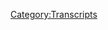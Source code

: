 {{Transcript
    | title         = [[467: August 7-9, 2020]]
    | caption       = [https://knowledgefight.libsyn.com/467-august-7-9-2020 Listen to this episode on Libsyn]
    | episodeNumber = [[467: August 7-9, 2020|467]]
    | length        = 01:24:44
}}

{{MessageBox
    | header     = Warning: Bot Generated Content
    | text       = This transcript was automatically generated by transcription software and likely contains many mistakes and misattributions. Please check the audio for definitive quotes, attribution, and context.
    | image      = N3yvass4myg91.webp
    | imagewidth = 50px
    | id         = warning
}}

{{TranscriptBlock
    | name      = Unknown Speaker
    | timestamp = 00:00:00.000
    | text      = I have great respect for knowledge fight.
}}

{{TranscriptBlock
    | name      = Unknown Speaker
    | timestamp = 00:00:24.460
    | text      = I'm sick of them posing as if they're the good guys saying, we are the bad guys.
}}

{{TranscriptBlock
    | name      = Unknown Speaker
    | timestamp = 00:00:30.160
    | text      = Knowledge fight.
}}

{{TranscriptBlock
    | name      = Unknown Speaker
    | timestamp = 00:00:31.160
    | text      = Dan and George.
}}

{{TranscriptBlock
    | name      = Unknown Speaker
    | timestamp = 00:00:32.159
    | text      = Knowledge fight.
}}

{{TranscriptBlock
    | name      = Unknown Speaker
    | timestamp = 00:00:33.159
    | text      = Riddler.
}}

{{TranscriptBlock
    | name      = Unknown Speaker
    | timestamp = 00:00:34.159
    | text      = Riddler.
}}

{{TranscriptBlock
    | name      = Unknown Speaker
    | timestamp = 00:00:35.159
    | text      = Riddler.
}}

{{TranscriptBlock
    | name      = Unknown Speaker
    | timestamp = 00:00:36.159
    | text      = Need money.
}}

{{TranscriptBlock
    | name      = Unknown Speaker
    | timestamp = 00:00:37.159
    | text      = Riddler.
}}

{{TranscriptBlock
    | name      = Unknown Speaker
    | timestamp = 00:00:38.159
    | text      = Riddler.
}}

{{TranscriptBlock
    | name      = Unknown Speaker
    | timestamp = 00:00:39.159
    | text      = Riddler.
}}

{{TranscriptBlock
    | name      = Unknown Speaker
    | timestamp = 00:00:40.159
    | text      = Andy and Kansas.
}}

{{TranscriptBlock
    | name      = Unknown Speaker
    | timestamp = 00:00:41.159
    | text      = Andy and.
}}

{{TranscriptBlock
    | name      = Unknown Speaker
    | timestamp = 00:00:42.159
    | text      = Andy and.
}}

{{TranscriptBlock
    | name      = Unknown Speaker
    | timestamp = 00:00:43.159
    | text      = Stop it.
}}

{{TranscriptBlock
    | name      = Unknown Speaker
    | timestamp = 00:00:44.159
    | text      = Andy and.
}}

{{TranscriptBlock
    | name      = Unknown Speaker
    | timestamp = 00:00:45.159
    | text      = Andy and.
}}

{{TranscriptBlock
    | name      = Unknown Speaker
    | timestamp = 00:00:46.159
    | text      = Andy and.
}}

{{TranscriptBlock
    | name      = Unknown Speaker
    | timestamp = 00:00:47.159
    | text      = Andy and.
}}

{{TranscriptBlock
    | name      = Unknown Speaker
    | timestamp = 00:00:48.159
    | text      = Andy and.
}}

{{TranscriptBlock
    | name      = Unknown Speaker
    | timestamp = 00:00:49.159
    | text      = It's time to pray.
}}

{{TranscriptBlock
    | name      = Unknown Speaker
    | timestamp = 00:00:50.159
    | text      = Andy and.
}}

{{TranscriptBlock
    | name      = Unknown Speaker
    | timestamp = 00:00:51.159
    | text      = Andy and.
}}

{{TranscriptBlock
    | name      = Unknown Speaker
    | timestamp = 00:00:52.159
    | text      = Andy and.
}}

{{TranscriptBlock
    | name      = Unknown Speaker
    | timestamp = 00:00:53.159
    | text      = Andy and.
}}

{{TranscriptBlock
    | name      = Unknown Speaker
    | timestamp = 00:00:54.159
    | text      = Enough knowledge fight dot com.
}}

{{TranscriptBlock
    | name      = Unknown Speaker
    | timestamp = 00:00:57.060
    | text      = I love you.
}}

{{TranscriptBlock
    | name      = Unknown Speaker
    | timestamp = 00:00:58.659
    | text      = Hey, everybody.
}}

{{TranscriptBlock
    | name      = Unknown Speaker
    | timestamp = 00:01:00.659
    | text      = Welcome back knowledge fight.
}}

{{TranscriptBlock
    | name      = Unknown Speaker
    | timestamp = 00:01:01.659
    | text      = I'm Dan Jordan.
}}

{{TranscriptBlock
    | name      = Unknown Speaker
    | timestamp = 00:01:02.659
    | text      = It's around technology beverages and talk just a little bit about Alex skill.
}}

{{TranscriptBlock
    | name      = Unknown Speaker
    | timestamp = 00:01:06.439
    | text      = Oh, indeed.
}}

{{TranscriptBlock
    | name      = Unknown Speaker
    | timestamp = 00:01:07.439
    | text      = We are Dan Jordan.
}}

{{TranscriptBlock
    | name      = Unknown Speaker
    | timestamp = 00:01:09.000
    | text      = Jordan.
}}

{{TranscriptBlock
    | name      = Unknown Speaker
    | timestamp = 00:01:10.000
    | text      = Question for you.
}}

{{TranscriptBlock
    | name      = Unknown Speaker
    | timestamp = 00:01:11.000
    | text      = What the price for today?
}}

{{TranscriptBlock
    | name      = Unknown Speaker
    | timestamp = 00:01:12.060
    | text      = Well, Jordan.
}}

{{TranscriptBlock
    | name      = Unknown Speaker
    | timestamp = 00:01:14.099
    | text      = Yes, sir.
}}

{{TranscriptBlock
    | name      = Unknown Speaker
    | timestamp = 00:01:15.099
    | text      = I have idea I've been noticing a bit of stagnation on Alex's part.
}}

{{TranscriptBlock
    | name      = Unknown Speaker
    | timestamp = 00:01:22.260
    | text      = And I feel like because we're a show that talks about Alex and, you know, we kind of
}}

{{TranscriptBlock
    | name      = Unknown Speaker
    | timestamp = 00:01:28.180
    | text      = have to just go along with whatever he does, a lot of the times it leads to our content
}}

{{TranscriptBlock
    | name      = Unknown Speaker
    | timestamp = 00:01:34.260
    | text      = maybe feeling a little stagnant too.
}}

{{TranscriptBlock
    | name      = Unknown Speaker
    | timestamp = 00:01:36.659
    | text      = Because if the source material is iffy, then, I mean, you know, if it's A-A-A-A, you know,
}}

{{TranscriptBlock
    | name      = Unknown Speaker
    | timestamp = 00:01:44.219
    | text      = the same thing over and over again, it leads us into a situation where like, well, if we're
}}

{{TranscriptBlock
    | name      = Unknown Speaker
    | timestamp = 00:01:49.180
    | text      = covering a repetitive thing, sometimes it could tend to get repetitive.
}}

{{TranscriptBlock
    | name      = Unknown Speaker
    | timestamp = 00:01:52.180
    | text      = Sure.
}}

{{TranscriptBlock
    | name      = Unknown Speaker
    | timestamp = 00:01:53.180
    | text      = And so I was trying to brainstorm and think about ways around this.
}}

{{TranscriptBlock
    | name      = Unknown Speaker
    | timestamp = 00:01:56.739
    | text      = And one of the things that I considered was, you know, murder.
}}

{{TranscriptBlock
    | name      = Unknown Speaker
    | timestamp = 00:02:01.140
    | text      = You nailed it.
}}

{{TranscriptBlock
    | name      = Unknown Speaker
    | timestamp = 00:02:02.140
    | text      = Damn it.
}}

{{TranscriptBlock
    | name      = Unknown Speaker
    | timestamp = 00:02:03.140
    | text      = No.
}}

{{TranscriptBlock
    | name      = Unknown Speaker
    | timestamp = 00:02:04.140
    | text      = Oh, okay.
}}

{{TranscriptBlock
    | name      = Unknown Speaker
    | timestamp = 00:02:05.140
    | text      = I was thinking about like things that we did in the past that maybe we could do again to
}}

{{TranscriptBlock
    | name      = Unknown Speaker
    | timestamp = 00:02:07.760
    | text      = try and liven things up.
}}

{{TranscriptBlock
    | name      = Unknown Speaker
    | timestamp = 00:02:09.620
    | text      = Juice it and we get that juice.
}}

{{TranscriptBlock
    | name      = Unknown Speaker
    | timestamp = 00:02:10.860
    | text      = Right.
}}

{{TranscriptBlock
    | name      = Unknown Speaker
    | timestamp = 00:02:11.860
    | text      = Yeah, yeah, yeah.
}}

{{TranscriptBlock
    | name      = Unknown Speaker
    | timestamp = 00:02:12.860
    | text      = And if we can't do that with Alex, we'll do it without him.
}}

{{TranscriptBlock
    | name      = Unknown Speaker
    | timestamp = 00:02:14.860
    | text      = Yeah.
}}

{{TranscriptBlock
    | name      = Unknown Speaker
    | timestamp = 00:02:15.860
    | text      = And.
}}

{{TranscriptBlock
    | name      = Unknown Speaker
    | timestamp = 00:02:16.860
    | text      = Yeah, yeah, yeah.
}}

{{TranscriptBlock
    | name      = Unknown Speaker
    | timestamp = 00:02:17.860
    | text      = So in that spirit, you don't even know this.
}}

{{TranscriptBlock
    | name      = Unknown Speaker
    | timestamp = 00:02:18.860
    | text      = I don't even know this.
}}

{{TranscriptBlock
    | name      = Unknown Speaker
    | timestamp = 00:02:19.860
    | text      = I would like to announce that we have a phone number again.
}}

{{TranscriptBlock
    | name      = Unknown Speaker
    | timestamp = 00:02:21.340
    | text      = No.
}}

{{TranscriptBlock
    | name      = Unknown Speaker
    | timestamp = 00:02:22.340
    | text      = God.
}}

{{TranscriptBlock
    | name      = Unknown Speaker
    | timestamp = 00:02:23.340
    | text      = Yep.
}}

{{TranscriptBlock
    | name      = Unknown Speaker
    | timestamp = 00:02:24.340
    | text      = Didn't we, don't we always, didn't we always have a phone number, we just never checked
}}

{{TranscriptBlock
    | name      = Unknown Speaker
    | timestamp = 00:02:29.340
    | text      = it?
}}

{{TranscriptBlock
    | name      = Unknown Speaker
    | timestamp = 00:02:30.340
    | text      = No.
}}

{{TranscriptBlock
    | name      = Unknown Speaker
    | timestamp = 00:02:31.340
    | text      = Back then I couldn't afford it anymore.
}}

{{TranscriptBlock
    | name      = Unknown Speaker
    | timestamp = 00:02:32.340
    | text      = Oh, that's right.
}}

{{TranscriptBlock
    | name      = Unknown Speaker
    | timestamp = 00:02:33.340
    | text      = Back then we were doing so terribly financially that I couldn't afford the Skype number.
}}

{{TranscriptBlock
    | name      = Unknown Speaker
    | timestamp = 00:02:38.460
    | text      = So neon nips went away.
}}

{{TranscriptBlock
    | name      = Unknown Speaker
    | timestamp = 00:02:40.340
    | text      = I enjoy our measurement of success now is we can afford a phone line.
}}

{{TranscriptBlock
    | name      = Unknown Speaker
    | timestamp = 00:02:45.900
    | text      = It's $50 for a year and I couldn't afford it back then.
}}

{{TranscriptBlock
    | name      = Unknown Speaker
    | timestamp = 00:02:50.039
    | text      = But you know, there's a lot of things in terms of this show that I would like to be able
}}

{{TranscriptBlock
    | name      = Unknown Speaker
    | timestamp = 00:02:55.659
    | text      = to do more of, which is, you know, including some perspectives of folks outside of you
}}

{{TranscriptBlock
    | name      = Unknown Speaker
    | timestamp = 00:03:01.860
    | text      = and I.
}}

{{TranscriptBlock
    | name      = Unknown Speaker
    | timestamp = 00:03:02.860
    | text      = Of course, of course.
}}

{{TranscriptBlock
    | name      = Unknown Speaker
    | timestamp = 00:03:03.860
    | text      = We are both, you know, cis white men and if there are people who have other lived experiences,
}}

{{TranscriptBlock
    | name      = Unknown Speaker
    | timestamp = 00:03:10.060
    | text      = I would love for their voices to be able to be heard on the show.
}}

{{TranscriptBlock
    | name      = Unknown Speaker
    | timestamp = 00:03:13.620
    | text      = But at the same time, there is not really room for guests on this show.
}}

{{TranscriptBlock
    | name      = Unknown Speaker
    | timestamp = 00:03:17.620
    | text      = It is tough.
}}

{{TranscriptBlock
    | name      = Unknown Speaker
    | timestamp = 00:03:18.620
    | text      = It's kind of like we're trapped here and bringing anyone else in isn't fair or right.
}}

{{TranscriptBlock
    | name      = Unknown Speaker
    | timestamp = 00:03:24.819
    | text      = It's like, you know how sometimes somebody's on one of those shows and they're like, obviously
}}

{{TranscriptBlock
    | name      = Unknown Speaker
    | timestamp = 00:03:29.500
    | text      = they've never listened to the show before and everybody's like, okay, you're not caught
}}

{{TranscriptBlock
    | name      = Unknown Speaker
    | timestamp = 00:03:33.699
    | text      = up.
}}

{{TranscriptBlock
    | name      = Unknown Speaker
    | timestamp = 00:03:34.699
    | text      = That would be like our show, but you have to listen to 450 episodes to get caught up.
}}

{{TranscriptBlock
    | name      = Unknown Speaker
    | timestamp = 00:03:40.139
    | text      = And then I just dread the idea of sitting next to somebody and then being like, why
}}

{{TranscriptBlock
    | name      = Unknown Speaker
    | timestamp = 00:03:45.259
    | text      = do you do this?
}}

{{TranscriptBlock
    | name      = Unknown Speaker
    | timestamp = 00:03:46.259
    | text      = And me being like, I don't know.
}}

{{TranscriptBlock
    | name      = Unknown Speaker
    | timestamp = 00:03:47.259
    | text      = I don't have an answer.
}}

{{TranscriptBlock
    | name      = Unknown Speaker
    | timestamp = 00:03:48.819
    | text      = Why does anyone listen to this?
}}

{{TranscriptBlock
    | name      = Unknown Speaker
    | timestamp = 00:03:50.180
    | text      = Can't tell you.
}}

{{TranscriptBlock
    | name      = Unknown Speaker
    | timestamp = 00:03:51.180
    | text      = I don't know.
}}

{{TranscriptBlock
    | name      = Unknown Speaker
    | timestamp = 00:03:52.180
    | text      = I don't know.
}}

{{TranscriptBlock
    | name      = Unknown Speaker
    | timestamp = 00:03:53.180
    | text      = So the other voices than ours are something that I've always wanted to be able to incorporate
}}

{{TranscriptBlock
    | name      = Unknown Speaker
    | timestamp = 00:03:56.979
    | text      = better.
}}

{{TranscriptBlock
    | name      = Unknown Speaker
    | timestamp = 00:03:57.979
    | text      = But one of the things that I always thought was kind of difficult about that was the idea
}}

{{TranscriptBlock
    | name      = Unknown Speaker
    | timestamp = 00:04:00.939
    | text      = of someone writing in and us reading.
}}

{{TranscriptBlock
    | name      = Unknown Speaker
    | timestamp = 00:04:03.139
    | text      = Sure.
}}

{{TranscriptBlock
    | name      = Unknown Speaker
    | timestamp = 00:04:04.139
    | text      = I don't know.
}}

{{TranscriptBlock
    | name      = Unknown Speaker
    | timestamp = 00:04:05.139
    | text      = Sure.
}}

{{TranscriptBlock
    | name      = Unknown Speaker
    | timestamp = 00:04:06.139
    | text      = But then also some people just like probably to make some dumb jokes and I'm fine with
}}

{{TranscriptBlock
    | name      = Unknown Speaker
    | timestamp = 00:04:08.740
    | text      = that too.
}}

{{TranscriptBlock
    | name      = Unknown Speaker
    | timestamp = 00:04:09.740
    | text      = Yeah, that'll happen.
}}

{{TranscriptBlock
    | name      = Unknown Speaker
    | timestamp = 00:04:10.740
    | text      = So if people want to call and leave voicemails, our new phone number is one for the country
}}

{{TranscriptBlock
    | name      = Unknown Speaker
    | timestamp = 00:04:17.019
    | text      = code.
}}

{{TranscriptBlock
    | name      = Unknown Speaker
    | timestamp = 00:04:18.019
    | text      = Yes.
}}

{{TranscriptBlock
    | name      = Unknown Speaker
    | timestamp = 00:04:19.019
    | text      = The United States of America.
}}

{{TranscriptBlock
    | name      = Unknown Speaker
    | timestamp = 00:04:20.019
    | text      = No, we got that.
}}

{{TranscriptBlock
    | name      = Unknown Speaker
    | timestamp = 00:04:21.019
    | text      = 773.
}}

{{TranscriptBlock
    | name      = Unknown Speaker
    | timestamp = 00:04:22.019
    | text      = Got a Chicago area code.
}}

{{TranscriptBlock
    | name      = Unknown Speaker
    | timestamp = 00:04:23.019
    | text      = That's Chicago.
}}

{{TranscriptBlock
    | name      = Unknown Speaker
    | timestamp = 00:04:24.019
    | text      = All day.
}}

{{TranscriptBlock
    | name      = Unknown Speaker
    | timestamp = 00:04:25.019
    | text      = All day, every day.
}}

{{TranscriptBlock
    | name      = Unknown Speaker
    | timestamp = 00:04:26.019
    | text      = It's really difficult to get things that spell out words.
}}

{{TranscriptBlock
    | name      = Unknown Speaker
    | timestamp = 00:04:27.019
    | text      = Yeah, that's tough.
}}

{{TranscriptBlock
    | name      = Unknown Speaker
    | timestamp = 00:04:28.019
    | text      = So I had to go through a lot of phone numbers trying to put them into anagram discoverers.
}}

{{TranscriptBlock
    | name      = Unknown Speaker
    | timestamp = 00:04:34.420
    | text      = You had a great day playing Boggle.
}}

{{TranscriptBlock
    | name      = Unknown Speaker
    | timestamp = 00:04:35.860
    | text      = And I wish that I was a child because I found a phone number that was 773-UP-PENIS.
}}

{{TranscriptBlock
    | name      = Unknown Speaker
    | timestamp = 00:04:40.220
    | text      = Ooh, Dan.
}}

{{TranscriptBlock
    | name      = Unknown Speaker
    | timestamp = 00:04:41.220
    | text      = I can't do it.
}}

{{TranscriptBlock
    | name      = Unknown Speaker
    | timestamp = 00:04:42.220
    | text      = Dan.
}}

{{TranscriptBlock
    | name      = Unknown Speaker
    | timestamp = 00:04:43.220
    | text      = I can't do it.
}}

{{TranscriptBlock
    | name      = Unknown Speaker
    | timestamp = 00:04:44.220
    | text      = Dan.
}}

{{TranscriptBlock
    | name      = Unknown Speaker
    | timestamp = 00:04:45.220
    | text      = Dan.
}}

{{TranscriptBlock
    | name      = Unknown Speaker
    | timestamp = 00:04:46.220
    | text      = Dan is a penis.
}}

{{TranscriptBlock
    | name      = Unknown Speaker
    | timestamp = 00:04:47.220
    | text      = Now that I can't say no to.
}}

{{TranscriptBlock
    | name      = Unknown Speaker
    | timestamp = 00:04:48.420
    | text      = I can't do it.
}}

{{TranscriptBlock
    | name      = Unknown Speaker
    | timestamp = 00:04:49.420
    | text      = Us penis, not me.
}}

{{TranscriptBlock
    | name      = Unknown Speaker
    | timestamp = 00:04:51.139
    | text      = Us penis pen.
}}

{{TranscriptBlock
    | name      = Unknown Speaker
    | timestamp = 00:04:52.139
    | text      = If I was a child, perhaps one of the other phone numbers that was in the running was
}}

{{TranscriptBlock
    | name      = Unknown Speaker
    | timestamp = 00:04:57.019
    | text      = Alpsbro.
}}

{{TranscriptBlock
    | name      = Unknown Speaker
    | timestamp = 00:04:58.019
    | text      = Alpsbro?
}}

{{TranscriptBlock
    | name      = Unknown Speaker
    | timestamp = 00:04:59.019
    | text      = Yeah, he's like a mountain guy.
}}

{{TranscriptBlock
    | name      = Unknown Speaker
    | timestamp = 00:05:00.019
    | text      = I don't like Alpsbro.
}}

{{TranscriptBlock
    | name      = Unknown Speaker
    | timestamp = 00:05:02.019
    | text      = And what we've landed on is 773-TAT GUYS because we both have tattoos.
}}

{{TranscriptBlock
    | name      = Unknown Speaker
    | timestamp = 00:05:07.019
    | text      = We do both have tattoos.
}}

{{TranscriptBlock
    | name      = Unknown Speaker
    | timestamp = 00:05:09.040
    | text      = T.A.T GUYS.
}}

{{TranscriptBlock
    | name      = Unknown Speaker
    | timestamp = 00:05:10.240
    | text      = Oh, God.
}}

{{TranscriptBlock
    | name      = Unknown Speaker
    | timestamp = 00:05:11.540
    | text      = So now my sign-on on every episode is going to be,
}}

{{TranscriptBlock
    | name      = Unknown Speaker
    | timestamp = 00:05:14.240
    | text      = Hello, welcome to the show, we're the Tat Guys.
}}

{{TranscriptBlock
    | name      = Unknown Speaker
    | timestamp = 00:05:16.040
    | text      = Get out of here. No, you're fired. You're fired.
}}

{{TranscriptBlock
    | name      = Unknown Speaker
    | timestamp = 00:05:18.839
    | text      = Now my answer is murder. That's the situation.
}}

{{TranscriptBlock
    | name      = Unknown Speaker
    | timestamp = 00:05:21.540
    | text      = So yeah, if you're out there listening and you're thinking
}}

{{TranscriptBlock
    | name      = Unknown Speaker
    | timestamp = 00:05:24.540
    | text      = that you'd like to leave a message,
}}

{{TranscriptBlock
    | name      = Unknown Speaker
    | timestamp = 00:05:27.040
    | text      = I can't promise that we'll play all of them on the show
}}

{{TranscriptBlock
    | name      = Unknown Speaker
    | timestamp = 00:05:30.040
    | text      = given that there may be a bunch.
}}

{{TranscriptBlock
    | name      = Unknown Speaker
    | timestamp = 00:05:32.339
    | text      = I have no idea how many people will call and leave messages,
}}

{{TranscriptBlock
    | name      = Unknown Speaker
    | timestamp = 00:05:35.339
    | text      = but you are welcome to do that there.
}}

{{TranscriptBlock
    | name      = Unknown Speaker
    | timestamp = 00:05:38.540
    | text      = Where we get into trouble is the, then we're like,
}}

{{TranscriptBlock
    | name      = Unknown Speaker
    | timestamp = 00:05:41.540
    | text      = we gotta go, we gotta listen to some voicemails.
}}

{{TranscriptBlock
    | name      = Unknown Speaker
    | timestamp = 00:05:44.540
    | text      = So then we do our show and we're like,
}}

{{TranscriptBlock
    | name      = Unknown Speaker
    | timestamp = 00:05:46.040
    | text      = oh, we didn't have time to get to voicemails today.
}}

{{TranscriptBlock
    | name      = Unknown Speaker
    | timestamp = 00:05:48.040
    | text      = We're turning into our own worst nightmare.
}}

{{TranscriptBlock
    | name      = Unknown Speaker
    | timestamp = 00:05:49.540
    | text      = Maybe that'll be our running bet.
}}

{{TranscriptBlock
    | name      = Unknown Speaker
    | timestamp = 00:05:51.040
    | text      = That'll be great.
}}

{{TranscriptBlock
    | name      = Unknown Speaker
    | timestamp = 00:05:52.040
    | text      = All right, so I got us a phone number.
}}

{{TranscriptBlock
    | name      = Unknown Speaker
    | timestamp = 00:05:53.540
    | text      = What's your bright spot?
}}

{{TranscriptBlock
    | name      = Unknown Speaker
    | timestamp = 00:05:54.540
    | text      = All right, Tat Bros.
}}

{{TranscriptBlock
    | name      = Unknown Speaker
    | timestamp = 00:05:56.540
    | text      = I also got us a phone number.
}}

{{TranscriptBlock
    | name      = Unknown Speaker
    | timestamp = 00:05:58.540
    | text      = This is very much a...
}}

{{TranscriptBlock
    | name      = Unknown Speaker
    | timestamp = 00:06:00.540
    | text      = Tat Guys.
}}

{{TranscriptBlock
    | name      = Unknown Speaker
    | timestamp = 00:06:02.540
    | text      = Don't confuse people.
}}

{{TranscriptBlock
    | name      = Unknown Speaker
    | timestamp = 00:06:03.540
    | text      = That's what I'm saying, I got Tat Bros.
}}

{{TranscriptBlock
    | name      = Unknown Speaker
    | timestamp = 00:06:05.040
    | text      = This is a O. Henry-like situation, Dan.
}}

{{TranscriptBlock
    | name      = Unknown Speaker
    | timestamp = 00:06:07.540
    | text      = Oh, no.
}}

{{TranscriptBlock
    | name      = Unknown Speaker
    | timestamp = 00:06:08.540
    | text      = We got, it's a gift of the magi circumstance.
}}

{{TranscriptBlock
    | name      = Unknown Speaker
    | timestamp = 00:06:10.540
    | text      = No, you'd have to have some sort of a gift for me
}}

{{TranscriptBlock
    | name      = Unknown Speaker
    | timestamp = 00:06:13.040
    | text      = that gets rid of a phone number,
}}

{{TranscriptBlock
    | name      = Unknown Speaker
    | timestamp = 00:06:15.040
    | text      = or taking away people's phones.
}}

{{TranscriptBlock
    | name      = Unknown Speaker
    | timestamp = 00:06:17.040
    | text      = I ended electricity, Dan.
}}

{{TranscriptBlock
    | name      = Unknown Speaker
    | timestamp = 00:06:19.040
    | text      = Oh, okay.
}}

{{TranscriptBlock
    | name      = Unknown Speaker
    | timestamp = 00:06:20.540
    | text      = That would be a gift.
}}

{{TranscriptBlock
    | name      = Unknown Speaker
    | timestamp = 00:06:21.540
    | text      = That would be a gift.
}}

{{TranscriptBlock
    | name      = Unknown Speaker
    | timestamp = 00:06:22.540
    | text      = No, it wouldn't.
}}

{{TranscriptBlock
    | name      = Unknown Speaker
    | timestamp = 00:06:23.540
    | text      = No, the new album by Washed Out is fantastic.
}}

{{TranscriptBlock
    | name      = Unknown Speaker
    | timestamp = 00:06:26.540
    | text      = Okay.
}}

{{TranscriptBlock
    | name      = Unknown Speaker
    | timestamp = 00:06:27.540
    | text      = It's really, really good.
}}

{{TranscriptBlock
    | name      = Unknown Speaker
    | timestamp = 00:06:28.540
    | text      = I had the chance to, I think it came out last Friday
}}

{{TranscriptBlock
    | name      = Unknown Speaker
    | timestamp = 00:06:31.540
    | text      = and I had a chance to do a real deep listen today.
}}

{{TranscriptBlock
    | name      = Unknown Speaker
    | timestamp = 00:06:33.540
    | text      = Fantastic album.
}}

{{TranscriptBlock
    | name      = Unknown Speaker
    | timestamp = 00:06:35.540
    | text      = Really great.
}}

{{TranscriptBlock
    | name      = Unknown Speaker
    | timestamp = 00:06:36.540
    | text      = Do you know who Washed Out is?
}}

{{TranscriptBlock
    | name      = Unknown Speaker
    | timestamp = 00:06:37.540
    | text      = No.
}}

{{TranscriptBlock
    | name      = Unknown Speaker
    | timestamp = 00:06:38.540
    | text      = Yeah, I didn't think so.
}}

{{TranscriptBlock
    | name      = Unknown Speaker
    | timestamp = 00:06:39.540
    | text      = Nope.
}}

{{TranscriptBlock
    | name      = Unknown Speaker
    | timestamp = 00:06:40.540
    | text      = It's like Chillwave.
}}

{{TranscriptBlock
    | name      = Unknown Speaker
    | timestamp = 00:06:41.540
    | text      = Okay.
}}

{{TranscriptBlock
    | name      = Unknown Speaker
    | timestamp = 00:06:42.540
    | text      = It's that kind of, okay.
}}

{{TranscriptBlock
    | name      = Unknown Speaker
    | timestamp = 00:06:43.540
    | text      = Let me give you an idea of what it sounds like.
}}

{{TranscriptBlock
    | name      = Unknown Speaker
    | timestamp = 00:06:45.540
    | text      = Wah, wah, wah, wah, wah, wah, wah, wah.
}}

{{TranscriptBlock
    | name      = Unknown Speaker
    | timestamp = 00:06:47.540
    | text      = Okay, Keanu Reeves just had a bad situation happen
}}

{{TranscriptBlock
    | name      = Unknown Speaker
    | timestamp = 00:06:51.540
    | text      = in his life.
}}

{{TranscriptBlock
    | name      = Unknown Speaker
    | timestamp = 00:06:52.540
    | text      = Sure.
}}

{{TranscriptBlock
    | name      = Unknown Speaker
    | timestamp = 00:06:53.540
    | text      = He's on a bus or he's walking.
}}

{{TranscriptBlock
    | name      = Unknown Speaker
    | timestamp = 00:06:54.540
    | text      = Mm-hmm.
}}

{{TranscriptBlock
    | name      = Unknown Speaker
    | timestamp = 00:06:55.540
    | text      = Looking into the middle distance,
}}

{{TranscriptBlock
    | name      = Unknown Speaker
    | timestamp = 00:06:57.540
    | text      = some Washed Out starts playing.
}}

{{TranscriptBlock
    | name      = Unknown Speaker
    | timestamp = 00:06:59.540
    | text      = What era Keanu Reeves?
}}

{{TranscriptBlock
    | name      = Unknown Speaker
    | timestamp = 00:07:01.540
    | text      = Like, current Keanu Reeves or like Sweet November?
}}

{{TranscriptBlock
    | name      = Unknown Speaker
    | timestamp = 00:07:03.540
    | text      = 2005.
}}

{{TranscriptBlock
    | name      = Unknown Speaker
    | timestamp = 00:07:04.540
    | text      = Okay, so a little bit after Sweet November.
}}

{{TranscriptBlock
    | name      = Unknown Speaker
    | timestamp = 00:07:05.540
    | text      = Exactly.
}}

{{TranscriptBlock
    | name      = Unknown Speaker
    | timestamp = 00:07:06.540
    | text      = Yes, yeah, yeah.
}}

{{TranscriptBlock
    | name      = Unknown Speaker
    | timestamp = 00:07:07.540
    | text      = Post-Matrix, pre-other good things.
}}

{{TranscriptBlock
    | name      = Unknown Speaker
    | timestamp = 00:07:09.540
    | text      = Okay.
}}

{{TranscriptBlock
    | name      = Unknown Speaker
    | timestamp = 00:07:10.540
    | text      = Mm-hmm.
}}

{{TranscriptBlock
    | name      = Unknown Speaker
    | timestamp = 00:07:11.540
    | text      = When he was in the lost days.
}}

{{TranscriptBlock
    | name      = Unknown Speaker
    | timestamp = 00:07:12.540
    | text      = Mm-hmm.
}}

{{TranscriptBlock
    | name      = Unknown Speaker
    | timestamp = 00:07:13.540
    | text      = And then you get to the bridge.
}}

{{TranscriptBlock
    | name      = Unknown Speaker
    | timestamp = 00:07:14.540
    | text      = When did the walk in the clouds come out?
}}

{{TranscriptBlock
    | name      = Unknown Speaker
    | timestamp = 00:07:15.540
    | text      = Then you get to the bridge and he makes a decision
}}

{{TranscriptBlock
    | name      = Unknown Speaker
    | timestamp = 00:07:17.540
    | text      = and then the same song is playing,
}}

{{TranscriptBlock
    | name      = Unknown Speaker
    | timestamp = 00:07:19.540
    | text      = but he's moved on with his life and everybody's happy again.
}}

{{TranscriptBlock
    | name      = Unknown Speaker
    | timestamp = 00:07:21.540
    | text      = Okay.
}}

{{TranscriptBlock
    | name      = Unknown Speaker
    | timestamp = 00:07:22.540
    | text      = It's the same song.
}}

{{TranscriptBlock
    | name      = Unknown Speaker
    | timestamp = 00:07:23.540
    | text      = That doesn't help me.
}}

{{TranscriptBlock
    | name      = Unknown Speaker
    | timestamp = 00:07:24.540
    | text      = I'll check them out.
}}

{{TranscriptBlock
    | name      = Unknown Speaker
    | timestamp = 00:07:25.540
    | text      = All right.
}}

{{TranscriptBlock
    | name      = Unknown Speaker
    | timestamp = 00:07:26.540
    | text      = If it's good, I'll enjoy it.
}}

{{TranscriptBlock
    | name      = Unknown Speaker
    | timestamp = 00:07:28.540
    | text      = You'll listen to it and understand what I'm saying.
}}

{{TranscriptBlock
    | name      = Unknown Speaker
    | timestamp = 00:07:29.540
    | text      = Perhaps.
}}

{{TranscriptBlock
    | name      = Unknown Speaker
    | timestamp = 00:07:30.540
    | text      = Immediately.
}}

{{TranscriptBlock
    | name      = Unknown Speaker
    | timestamp = 00:07:31.540
    | text      = So, Jordan, today we got an episode to go over.
}}

{{TranscriptBlock
    | name      = Unknown Speaker
    | timestamp = 00:07:33.540
    | text      = Interesting stuff somewhat.
}}

{{TranscriptBlock
    | name      = Unknown Speaker
    | timestamp = 00:07:35.540
    | text      = There's something really funny at the end, so get excited for that.
}}

{{TranscriptBlock
    | name      = Unknown Speaker
    | timestamp = 00:07:39.540
    | text      = We're going to be covering the period of August 7th to 9th, 2020.
}}

{{TranscriptBlock
    | name      = Unknown Speaker
    | timestamp = 00:07:44.540
    | text      = I'm Dan.
}}

{{TranscriptBlock
    | name      = Unknown Speaker
    | timestamp = 00:07:45.540
    | text      = I'm a chat guy and this is 2020.
}}

{{TranscriptBlock
    | name      = Unknown Speaker
    | timestamp = 00:07:47.540
    | text      = This is just going to get so long.
}}

{{TranscriptBlock
    | name      = Unknown Speaker
    | timestamp = 00:07:50.540
    | text      = By the end of 2020, it's going to be an hour-long intro.
}}

{{TranscriptBlock
    | name      = Unknown Speaker
    | timestamp = 00:07:54.540
    | text      = It may be.
}}

{{TranscriptBlock
    | name      = Unknown Speaker
    | timestamp = 00:07:55.540
    | text      = So, yeah, we got the weekend to go over.
}}

{{TranscriptBlock
    | name      = Unknown Speaker
    | timestamp = 00:07:59.540
    | text      = Alex did a show on Saturday, Sunday,
}}

{{TranscriptBlock
    | name      = Unknown Speaker
    | timestamp = 00:08:01.540
    | text      = so we got that business to go over.
}}

{{TranscriptBlock
    | name      = Unknown Speaker
    | timestamp = 00:08:03.540
    | text      = Gotcha.
}}

{{TranscriptBlock
    | name      = Unknown Speaker
    | timestamp = 00:08:04.540
    | text      = But before we do that, let's take a little moment to say thank you to some folks who
}}

{{TranscriptBlock
    | name      = Unknown Speaker
    | timestamp = 00:08:06.540
    | text      = signed up and are supporting the show.
}}

{{TranscriptBlock
    | name      = Unknown Speaker
    | timestamp = 00:08:07.540
    | text      = Oh, that'd be great.
}}

{{TranscriptBlock
    | name      = Unknown Speaker
    | timestamp = 00:08:08.540
    | text      = So, first, Greg G.
}}

{{TranscriptBlock
    | name      = Unknown Speaker
    | timestamp = 00:08:09.540
    | text      = Thank you so much.
}}

{{TranscriptBlock
    | name      = Unknown Speaker
    | timestamp = 00:08:10.540
    | text      = You are now a policy wonk.
}}

{{TranscriptBlock
    | name      = Unknown Speaker
    | timestamp = 00:08:11.540
    | text      = I'm a policy wonk.
}}

{{TranscriptBlock
    | name      = Unknown Speaker
    | timestamp = 00:08:12.540
    | text      = Thanks, Greg.
}}

{{TranscriptBlock
    | name      = Unknown Speaker
    | timestamp = 00:08:13.540
    | text      = Thank you.
}}

{{TranscriptBlock
    | name      = Unknown Speaker
    | timestamp = 00:08:14.540
    | text      = Next, Ollie.
}}

{{TranscriptBlock
    | name      = Unknown Speaker
    | timestamp = 00:08:15.540
    | text      = That's O-L-I-E.
}}

{{TranscriptBlock
    | name      = Unknown Speaker
    | timestamp = 00:08:16.540
    | text      = Thank you so much.
}}

{{TranscriptBlock
    | name      = Unknown Speaker
    | timestamp = 00:08:17.540
    | text      = You are now a policy wonk.
}}

{{TranscriptBlock
    | name      = Unknown Speaker
    | timestamp = 00:08:18.540
    | text      = I'm a policy wonk.
}}

{{TranscriptBlock
    | name      = Unknown Speaker
    | timestamp = 00:08:19.540
    | text      = Thanks, Ollie.
}}

{{TranscriptBlock
    | name      = Unknown Speaker
    | timestamp = 00:08:20.540
    | text      = Thank you.
}}

{{TranscriptBlock
    | name      = Unknown Speaker
    | timestamp = 00:08:21.540
    | text      = Next, Chris R.
}}

{{TranscriptBlock
    | name      = Unknown Speaker
    | timestamp = 00:08:22.540
    | text      = That's K-R-I-S.
}}

{{TranscriptBlock
    | name      = Unknown Speaker
    | timestamp = 00:08:23.540
    | text      = Thank you so much.
}}

{{TranscriptBlock
    | name      = Unknown Speaker
    | timestamp = 00:08:24.540
    | text      = You are now a policy wonk.
}}

{{TranscriptBlock
    | name      = Unknown Speaker
    | timestamp = 00:08:25.540
    | text      = I'm a policy wonk.
}}

{{TranscriptBlock
    | name      = Unknown Speaker
    | timestamp = 00:08:26.540
    | text      = Thanks, Chris.
}}

{{TranscriptBlock
    | name      = Unknown Speaker
    | timestamp = 00:08:27.540
    | text      = Thank you.
}}

{{TranscriptBlock
    | name      = Unknown Speaker
    | timestamp = 00:08:28.540
    | text      = Next, Bob.
}}

{{TranscriptBlock
    | name      = Unknown Speaker
    | timestamp = 00:08:31.540
    | text      = Thank you so much.
}}

{{TranscriptBlock
    | name      = Unknown Speaker
    | timestamp = 00:08:32.539
    | text      = You are now a policy wonk.
}}

{{TranscriptBlock
    | name      = Unknown Speaker
    | timestamp = 00:08:33.539
    | text      = I'm a policy wonk.
}}

{{TranscriptBlock
    | name      = Unknown Speaker
    | timestamp = 00:08:34.539
    | text      = Thank you, Bob.
}}

{{TranscriptBlock
    | name      = Unknown Speaker
    | timestamp = 00:08:35.539
    | text      = Next, Andrew S.
}}

{{TranscriptBlock
    | name      = Unknown Speaker
    | timestamp = 00:08:36.539
    | text      = Thank you so much.
}}

{{TranscriptBlock
    | name      = Unknown Speaker
    | timestamp = 00:08:37.539
    | text      = You are now a policy wonk.
}}

{{TranscriptBlock
    | name      = Unknown Speaker
    | timestamp = 00:08:38.539
    | text      = I'm a policy wonk.
}}

{{TranscriptBlock
    | name      = Unknown Speaker
    | timestamp = 00:08:39.539
    | text      = Thank you, Andrew.
}}

{{TranscriptBlock
    | name      = Unknown Speaker
    | timestamp = 00:08:40.539
    | text      = Thank you.
}}

{{TranscriptBlock
    | name      = Unknown Speaker
    | timestamp = 00:08:41.539
    | text      = Next, Jonathan T. Thank you so much.
}}

{{TranscriptBlock
    | name      = Unknown Speaker
    | timestamp = 00:08:42.539
    | text      = You are now a policy wonk.
}}

{{TranscriptBlock
    | name      = Unknown Speaker
    | timestamp = 00:08:43.539
    | text      = I'm a policy wonk.
}}

{{TranscriptBlock
    | name      = Unknown Speaker
    | timestamp = 00:08:44.539
    | text      = Thank you very much, Jonathan T. Thomas, I don't know.
}}

{{TranscriptBlock
    | name      = Unknown Speaker
    | timestamp = 00:08:46.539
    | text      = Jonathan Taylor Thomas?
}}

{{TranscriptBlock
    | name      = Unknown Speaker
    | timestamp = 00:08:47.539
    | text      = Yeah.
}}

{{TranscriptBlock
    | name      = Unknown Speaker
    | timestamp = 00:08:48.539
    | text      = Guy from Man of the House and Tool Time.
}}

{{TranscriptBlock
    | name      = Unknown Speaker
    | timestamp = 00:08:50.539
    | text      = There you go.
}}

{{TranscriptBlock
    | name      = Unknown Speaker
    | timestamp = 00:08:51.539
    | text      = What was that show?
}}

{{TranscriptBlock
    | name      = Unknown Speaker
    | timestamp = 00:08:52.539
    | text      = Home Improvement.
}}

{{TranscriptBlock
    | name      = Unknown Speaker
    | timestamp = 00:08:53.539
    | text      = Home Improvement.
}}

{{TranscriptBlock
    | name      = Unknown Speaker
    | timestamp = 00:08:54.539
    | text      = Yeah.
}}

{{TranscriptBlock
    | name      = Unknown Speaker
    | timestamp = 00:08:55.539
    | text      = Crazy Blank.
}}

{{TranscriptBlock
    | name      = Unknown Speaker
    | timestamp = 00:08:56.539
    | text      = Yeah.
}}

{{TranscriptBlock
    | name      = Unknown Speaker
    | timestamp = 00:08:57.539
    | text      = Thanks, William D.
}}

{{TranscriptBlock
    | name      = Unknown Speaker
    | timestamp = 00:08:58.539
    | text      = Thank you so much.
}}

{{TranscriptBlock
    | name      = Unknown Speaker
    | timestamp = 00:08:59.539
    | text      = You are now a policy wonk.
}}

{{TranscriptBlock
    | name      = Unknown Speaker
    | timestamp = 00:09:00.539
    | text      = I'm a policy wonk.
}}

{{TranscriptBlock
    | name      = Unknown Speaker
    | timestamp = 00:09:01.539
    | text      = Thanks, William.
}}

{{TranscriptBlock
    | name      = Unknown Speaker
    | timestamp = 00:09:02.539
    | text      = No one on Home Improvement now, really?
}}

{{TranscriptBlock
    | name      = Unknown Speaker
    | timestamp = 00:09:04.539
    | text      = I got nobody on.
}}

{{TranscriptBlock
    | name      = Unknown Speaker
    | timestamp = 00:09:05.539
    | text      = Was that the neighbor?
}}

{{TranscriptBlock
    | name      = Unknown Speaker
    | timestamp = 00:09:07.539
    | text      = Yeah, probably.
}}

{{TranscriptBlock
    | name      = Unknown Speaker
    | timestamp = 00:09:08.539
    | text      = Next, George W. Thank you so much.
}}

{{TranscriptBlock
    | name      = Unknown Speaker
    | timestamp = 00:09:09.539
    | text      = You are now a policy wonk.
}}

{{TranscriptBlock
    | name      = Unknown Speaker
    | timestamp = 00:09:10.539
    | text      = I'm a policy wonk.
}}

{{TranscriptBlock
    | name      = Unknown Speaker
    | timestamp = 00:09:11.539
    | text      = That one should be easier.
}}

{{TranscriptBlock
    | name      = Unknown Speaker
    | timestamp = 00:09:12.539
    | text      = Nope, nope, nope.
}}

{{TranscriptBlock
    | name      = Unknown Speaker
    | timestamp = 00:09:13.539
    | text      = Should be easier for you.
}}

{{TranscriptBlock
    | name      = Unknown Speaker
    | timestamp = 00:09:14.539
    | text      = Nope, nope.
}}

{{TranscriptBlock
    | name      = Unknown Speaker
    | timestamp = 00:09:15.539
    | text      = Refused.
}}

{{TranscriptBlock
    | name      = Unknown Speaker
    | timestamp = 00:09:16.539
    | text      = Thank you so much, George.
}}

{{TranscriptBlock
    | name      = Unknown Speaker
    | timestamp = 00:09:17.539
    | text      = Thank you very much, George.
}}

{{TranscriptBlock
    | name      = Unknown Speaker
    | timestamp = 00:09:18.539
    | text      = If you are there listening and you're thinking,
}}

{{TranscriptBlock
    | name      = Unknown Speaker
    | timestamp = 00:09:19.539
    | text      = hey, I enjoy the show.
}}

{{TranscriptBlock
    | name      = Unknown Speaker
    | timestamp = 00:09:20.539
    | text      = I'd like to support with these gents.
}}

{{TranscriptBlock
    | name      = Unknown Speaker
    | timestamp = 00:09:21.539
    | text      = You can do that by going to our website, knowledgefights.com, clicking the button that says support
}}

{{TranscriptBlock
    | name      = Unknown Speaker
    | timestamp = 00:09:24.139
    | text      = the show.
}}

{{TranscriptBlock
    | name      = Unknown Speaker
    | timestamp = 00:09:25.139
    | text      = Or you could take that generosity, lay it down on a pan, cover it in marinara, a little
}}

{{TranscriptBlock
    | name      = Unknown Speaker
    | timestamp = 00:09:31.580
    | text      = bit of mozzarella.
}}

{{TranscriptBlock
    | name      = Unknown Speaker
    | timestamp = 00:09:32.580
    | text      = Are we making a charity lasagna?
}}

{{TranscriptBlock
    | name      = Unknown Speaker
    | timestamp = 00:09:34.580
    | text      = Making a pizza and then you're going to deliver it under 30 minutes to a charity in your area,
}}

{{TranscriptBlock
    | name      = Unknown Speaker
    | timestamp = 00:09:39.179
    | text      = help people in need.
}}

{{TranscriptBlock
    | name      = Unknown Speaker
    | timestamp = 00:09:40.179
    | text      = A wise man said, forgiveness is divine, but never pay full price for late pizza.
}}

{{TranscriptBlock
    | name      = Unknown Speaker
    | timestamp = 00:09:44.539
    | text      = Is that Splinter from the Ninja Turtles?
}}

{{TranscriptBlock
    | name      = Unknown Speaker
    | timestamp = 00:09:46.539
    | text      = No, that's Michelangelo from the Ninja Turtles.
}}

{{TranscriptBlock
    | name      = Unknown Speaker
    | timestamp = 00:09:49.139
    | text      = Okay.
}}

{{TranscriptBlock
    | name      = Unknown Speaker
    | timestamp = 00:09:50.139
    | text      = I couldn't remember if that was one of the times that Splinter made a funny.
}}

{{TranscriptBlock
    | name      = Unknown Speaker
    | timestamp = 00:09:54.139
    | text      = I believe there's at least three.
}}

{{TranscriptBlock
    | name      = Unknown Speaker
    | timestamp = 00:09:57.899
    | text      = I don't remember.
}}

{{TranscriptBlock
    | name      = Unknown Speaker
    | timestamp = 00:09:58.899
    | text      = I haven't seen those movies in a long time.
}}

{{TranscriptBlock
    | name      = Unknown Speaker
    | timestamp = 00:09:59.899
    | text      = So, Jordan, we're going to get onto this episode, but before we do, we have a little bit further
}}

{{TranscriptBlock
    | name      = Unknown Speaker
    | timestamp = 00:10:06.059
    | text      = business to go over.
}}

{{TranscriptBlock
    | name      = Unknown Speaker
    | timestamp = 00:10:07.059
    | text      = Right.
}}

{{TranscriptBlock
    | name      = Unknown Speaker
    | timestamp = 00:10:08.059
    | text      = And that is to take a little peek into the mailbag Z.
}}

{{TranscriptBlock
    | name      = Unknown Speaker
    | timestamp = 00:10:11.059
    | text      = All right.
}}

{{TranscriptBlock
    | name      = Unknown Speaker
    | timestamp = 00:10:13.340
    | text      = This is from Charles W. Okay.
}}

{{TranscriptBlock
    | name      = Unknown Speaker
    | timestamp = 00:10:16.379
    | text      = I'd like to thank him and also say I'm scared because he sent a 12 pack of these.
}}

{{TranscriptBlock
    | name      = Unknown Speaker
    | timestamp = 00:10:23.019
    | text      = A 12 pack?
}}

{{TranscriptBlock
    | name      = Unknown Speaker
    | timestamp = 00:10:24.019
    | text      = Yes.
}}

{{TranscriptBlock
    | name      = Unknown Speaker
    | timestamp = 00:10:25.019
    | text      = Oh, boy.
}}

{{TranscriptBlock
    | name      = Unknown Speaker
    | timestamp = 00:10:26.019
    | text      = One flavor.
}}

{{TranscriptBlock
    | name      = Unknown Speaker
    | timestamp = 00:10:27.019
    | text      = These are birch tree water seltzers.
}}

{{TranscriptBlock
    | name      = Unknown Speaker
    | timestamp = 00:10:28.019
    | text      = Okay.
}}

{{TranscriptBlock
    | name      = Unknown Speaker
    | timestamp = 00:10:29.019
    | text      = This is tree water, my friend.
}}

{{TranscriptBlock
    | name      = Unknown Speaker
    | timestamp = 00:10:30.019
    | text      = Tree water?
}}

{{TranscriptBlock
    | name      = Unknown Speaker
    | timestamp = 00:10:31.019
    | text      = Yes.
}}

{{TranscriptBlock
    | name      = Unknown Speaker
    | timestamp = 00:10:32.019
    | text      = Sap.
}}

{{TranscriptBlock
    | name      = Unknown Speaker
    | timestamp = 00:10:33.019
    | text      = Birch tree water and in parenthesis sap as though-
}}

{{TranscriptBlock
    | name      = Unknown Speaker
    | timestamp = 00:10:34.419
    | text      = I think sap's just the name.
}}

{{TranscriptBlock
    | name      = Unknown Speaker
    | timestamp = 00:10:35.779
    | text      = Like the brand.
}}

{{TranscriptBlock
    | name      = Unknown Speaker
    | timestamp = 00:10:36.779
    | text      = No, I think it means sap.
}}

{{TranscriptBlock
    | name      = Unknown Speaker
    | timestamp = 00:10:37.779
    | text      = I don't think it's sap.
}}

{{TranscriptBlock
    | name      = Unknown Speaker
    | timestamp = 00:10:39.139
    | text      = Okay.
}}

{{TranscriptBlock
    | name      = Unknown Speaker
    | timestamp = 00:10:40.139
    | text      = You don't cork a tree and then get water out of it.
}}

{{TranscriptBlock
    | name      = Unknown Speaker
    | timestamp = 00:10:42.539
    | text      = Why not?
}}

{{TranscriptBlock
    | name      = Unknown Speaker
    | timestamp = 00:10:43.539
    | text      = Because that's not what comes out.
}}

{{TranscriptBlock
    | name      = Unknown Speaker
    | timestamp = 00:10:44.539
    | text      = Maybe it is.
}}

{{TranscriptBlock
    | name      = Unknown Speaker
    | timestamp = 00:10:45.539
    | text      = I don't know.
}}

{{TranscriptBlock
    | name      = Unknown Speaker
    | timestamp = 00:10:46.539
    | text      = What's the point of dreams?
}}

{{TranscriptBlock
    | name      = Unknown Speaker
    | timestamp = 00:10:47.539
    | text      = I'm not a fucking Arboreum guy.
}}

{{TranscriptBlock
    | name      = Unknown Speaker
    | timestamp = 00:10:48.539
    | text      = Whatever.
}}

{{TranscriptBlock
    | name      = Unknown Speaker
    | timestamp = 00:10:49.539
    | text      = Arboreum guy?
}}

{{TranscriptBlock
    | name      = Unknown Speaker
    | timestamp = 00:10:50.539
    | text      = Arboreum guy?
}}

{{TranscriptBlock
    | name      = Unknown Speaker
    | timestamp = 00:10:51.539
    | text      = Right.
}}

{{TranscriptBlock
    | name      = Unknown Speaker
    | timestamp = 00:10:52.539
    | text      = Okay.
}}

{{TranscriptBlock
    | name      = Unknown Speaker
    | timestamp = 00:10:53.539
    | text      = Arboreum guy.
}}

{{TranscriptBlock
    | name      = Unknown Speaker
    | timestamp = 00:10:54.539
    | text      = Our other phone number.
}}

{{TranscriptBlock
    | name      = Unknown Speaker
    | timestamp = 00:10:55.539
    | text      = So, yeah.
}}

{{TranscriptBlock
    | name      = Unknown Speaker
    | timestamp = 00:10:56.539
    | text      = This is also dovetailing into the year of the-
}}

{{TranscriptBlock
    | name      = Unknown Speaker
    | timestamp = 00:10:57.860
    | text      = Seltzer.
}}

{{TranscriptBlock
    | name      = Unknown Speaker
    | timestamp = 00:10:58.860
    | text      = All right.
}}

{{TranscriptBlock
    | name      = Unknown Speaker
    | timestamp = 00:10:59.860
    | text      = So, yeah.
}}

{{TranscriptBlock
    | name      = Unknown Speaker
    | timestamp = 00:11:00.860
    | text      = Strawberry habanero is the flavor, which is a little bit terrifying, but I'm excited to
}}

{{TranscriptBlock
    | name      = Unknown Speaker
    | timestamp = 00:11:05.980
    | text      = give it a try.
}}

{{TranscriptBlock
    | name      = Unknown Speaker
    | timestamp = 00:11:06.980
    | text      = You want to-
}}

{{TranscriptBlock
    | name      = Unknown Speaker
    | timestamp = 00:11:07.980
    | text      = It smells pretty good.
}}

{{TranscriptBlock
    | name      = Unknown Speaker
    | timestamp = 00:11:08.980
    | text      = It smells pretty good.
}}

{{TranscriptBlock
    | name      = Unknown Speaker
    | timestamp = 00:11:09.980
    | text      = I'm going to have a taste myself here.
}}

{{TranscriptBlock
    | name      = Unknown Speaker
    | timestamp = 00:11:10.980
    | text      = All right.
}}

{{TranscriptBlock
    | name      = Unknown Speaker
    | timestamp = 00:11:11.980
    | text      = That's not spicy.
}}

{{TranscriptBlock
    | name      = Unknown Speaker
    | timestamp = 00:11:12.980
    | text      = No.
}}

{{TranscriptBlock
    | name      = Unknown Speaker
    | timestamp = 00:11:13.980
    | text      = That's just good.
}}

{{TranscriptBlock
    | name      = Unknown Speaker
    | timestamp = 00:11:14.980
    | text      = Yeah.
}}

{{TranscriptBlock
    | name      = Unknown Speaker
    | timestamp = 00:11:15.980
    | text      = That's good.
}}

{{TranscriptBlock
    | name      = Unknown Speaker
    | timestamp = 00:11:16.980
    | text      = I'm not even positive I get any habanero from that.
}}

{{TranscriptBlock
    | name      = Unknown Speaker
    | timestamp = 00:11:20.500
    | text      = I don't get any habanero.
}}

{{TranscriptBlock
    | name      = Unknown Speaker
    | timestamp = 00:11:21.500
    | text      = I'm noticing something with seltzers and that is that the level to which they're fizzy varies
}}

{{TranscriptBlock
    | name      = Unknown Speaker
    | timestamp = 00:11:27.139
    | text      = greatly.
}}

{{TranscriptBlock
    | name      = Unknown Speaker
    | timestamp = 00:11:28.139
    | text      = Yeah.
}}

{{TranscriptBlock
    | name      = Unknown Speaker
    | timestamp = 00:11:29.139
    | text      = That sounds right.
}}

{{TranscriptBlock
    | name      = Unknown Speaker
    | timestamp = 00:11:30.139
    | text      = Most of them that I've had that are really good tend to have the very light fizziness.
}}

{{TranscriptBlock
    | name      = Unknown Speaker
    | timestamp = 00:11:35.019
    | text      = Yeah.
}}

{{TranscriptBlock
    | name      = Unknown Speaker
    | timestamp = 00:11:36.019
    | text      = I don't like a lot of fizz.
}}

{{TranscriptBlock
    | name      = Unknown Speaker
    | timestamp = 00:11:37.259
    | text      = And then the ones that you get, the mainstream seltzers, the La Croix's, the Polar Grape,
}}

{{TranscriptBlock
    | name      = Unknown Speaker
    | timestamp = 00:11:45.879
    | text      = but those are more fizzy.
}}

{{TranscriptBlock
    | name      = Unknown Speaker
    | timestamp = 00:11:47.860
    | text      = Those are the ones that... Those are your everyday seltzers.
}}

{{TranscriptBlock
    | name      = Unknown Speaker
    | timestamp = 00:11:50.779
    | text      = Right.
}}

{{TranscriptBlock
    | name      = Unknown Speaker
    | timestamp = 00:11:51.779
    | text      = Right.
}}

{{TranscriptBlock
    | name      = Unknown Speaker
    | timestamp = 00:11:52.779
    | text      = Right.
}}

{{TranscriptBlock
    | name      = Unknown Speaker
    | timestamp = 00:11:53.779
    | text      = The ones that are more along the lines of some of the classier ones.
}}

{{TranscriptBlock
    | name      = Unknown Speaker
    | timestamp = 00:11:54.779
    | text      = Speaking of which, I've tried those Sanzos that got sent to us and I got to say mind
}}

{{TranscriptBlock
    | name      = Unknown Speaker
    | timestamp = 00:12:00.419
    | text      = blowing.
}}

{{TranscriptBlock
    | name      = Unknown Speaker
    | timestamp = 00:12:01.419
    | text      = Mind blowing.
}}

{{TranscriptBlock
    | name      = Unknown Speaker
    | timestamp = 00:12:02.419
    | text      = Well, only in the sense that the calamansi was one of the flavors.
}}

{{TranscriptBlock
    | name      = Unknown Speaker
    | timestamp = 00:12:05.419
    | text      = I've heard of a calamansi before.
}}

{{TranscriptBlock
    | name      = Unknown Speaker
    | timestamp = 00:12:06.419
    | text      = The other two flavors were lychee and mango, which were like kind of... I've had lychee
}}

{{TranscriptBlock
    | name      = Unknown Speaker
    | timestamp = 00:12:11.379
    | text      = when I was younger.
}}

{{TranscriptBlock
    | name      = Unknown Speaker
    | timestamp = 00:12:12.379
    | text      = I know the flavor-ish.
}}

{{TranscriptBlock
    | name      = Unknown Speaker
    | timestamp = 00:12:13.379
    | text      = You get the gist.
}}

{{TranscriptBlock
    | name      = Unknown Speaker
    | timestamp = 00:12:14.460
    | text      = I know what a fucking mango is.
}}

{{TranscriptBlock
    | name      = Unknown Speaker
    | timestamp = 00:12:16.700
    | text      = You know what a mango is.
}}

{{TranscriptBlock
    | name      = Unknown Speaker
    | timestamp = 00:12:17.700
    | text      = I don't know what a calamansi is.
}}

{{TranscriptBlock
    | name      = Unknown Speaker
    | timestamp = 00:12:18.700
    | text      = It's like a thing.
}}

{{TranscriptBlock
    | name      = Unknown Speaker
    | timestamp = 00:12:21.179
    | text      = It's like a melon.
}}

{{TranscriptBlock
    | name      = Unknown Speaker
    | timestamp = 00:12:22.179
    | text      = You don't know what a fucking calamansi is.
}}

{{TranscriptBlock
    | name      = Unknown Speaker
    | timestamp = 00:12:23.179
    | text      = It's a melon.
}}

{{TranscriptBlock
    | name      = Unknown Speaker
    | timestamp = 00:12:24.179
    | text      = Is it?
}}

{{TranscriptBlock
    | name      = Unknown Speaker
    | timestamp = 00:12:25.179
    | text      = I think I literally- Gun to your head.
}}

{{TranscriptBlock
    | name      = Unknown Speaker
    | timestamp = 00:12:26.179
    | text      = What's a calamansi?
}}

{{TranscriptBlock
    | name      = Unknown Speaker
    | timestamp = 00:12:27.179
    | text      = I genuinely think I just saw this on a cooking show two hours ago.
}}

{{TranscriptBlock
    | name      = Unknown Speaker
    | timestamp = 00:12:30.700
    | text      = I don't think you did.
}}

{{TranscriptBlock
    | name      = Unknown Speaker
    | timestamp = 00:12:31.700
    | text      = I don't think it's a melon.
}}

{{TranscriptBlock
    | name      = Unknown Speaker
    | timestamp = 00:12:32.700
    | text      = I have no idea.
}}

{{TranscriptBlock
    | name      = Unknown Speaker
    | timestamp = 00:12:33.700
    | text      = I have no idea.
}}

{{TranscriptBlock
    | name      = Unknown Speaker
    | timestamp = 00:12:34.700
    | text      = I didn't look it up, but it's great.
}}

{{TranscriptBlock
    | name      = Unknown Speaker
    | timestamp = 00:12:35.700
    | text      = 81 out of 100 for the calamansi.
}}

{{TranscriptBlock
    | name      = Unknown Speaker
    | timestamp = 00:12:36.700
    | text      = 81 out of 100.
}}

{{TranscriptBlock
    | name      = Unknown Speaker
    | timestamp = 00:12:37.700
    | text      = Yep.
}}

{{TranscriptBlock
    | name      = Unknown Speaker
    | timestamp = 00:12:38.700
    | text      = Spectacular.
}}

{{TranscriptBlock
    | name      = Unknown Speaker
    | timestamp = 00:12:39.700
    | text      = Damn.
}}

{{TranscriptBlock
    | name      = Unknown Speaker
    | timestamp = 00:12:40.700
    | text      = I'm going to give this sap a high score.
}}

{{TranscriptBlock
    | name      = Unknown Speaker
    | timestamp = 00:12:42.299
    | text      = I think this sap is really good.
}}

{{TranscriptBlock
    | name      = Unknown Speaker
    | timestamp = 00:12:43.620
    | text      = I might too.
}}

{{TranscriptBlock
    | name      = Unknown Speaker
    | timestamp = 00:12:44.620
    | text      = I need to sit with it for a little while, though I need to think on it.
}}

{{TranscriptBlock
    | name      = Unknown Speaker
    | timestamp = 00:12:46.980
    | text      = It tastes pretty good, though.
}}

{{TranscriptBlock
    | name      = Unknown Speaker
    | timestamp = 00:12:47.980
    | text      = Thank you so much, Charles.
}}

{{TranscriptBlock
    | name      = Unknown Speaker
    | timestamp = 00:12:48.980
    | text      = Yes.
}}

{{TranscriptBlock
    | name      = Unknown Speaker
    | timestamp = 00:12:49.980
    | text      = Thank you very much, Charles.
}}

{{TranscriptBlock
    | name      = Unknown Speaker
    | timestamp = 00:12:50.980
    | text      = All right, Jordan.
}}

{{TranscriptBlock
    | name      = Unknown Speaker
    | timestamp = 00:12:51.980
    | text      = Let's get down to business.
}}

{{TranscriptBlock
    | name      = Unknown Speaker
    | timestamp = 00:12:52.980
    | text      = Yes, sir.
}}

{{TranscriptBlock
    | name      = Unknown Speaker
    | timestamp = 00:12:53.980
    | text      = This episode on the 7th sucks.
}}

{{TranscriptBlock
    | name      = Unknown Speaker
    | timestamp = 00:12:56.899
    | text      = August 7th is utter trash.
}}

{{TranscriptBlock
    | name      = Unknown Speaker
    | timestamp = 00:12:59.500
    | text      = It doesn't belong on the air.
}}

{{TranscriptBlock
    | name      = Unknown Speaker
    | timestamp = 00:13:01.299
    | text      = It is pointless.
}}

{{TranscriptBlock
    | name      = Unknown Speaker
    | timestamp = 00:13:03.340
    | text      = Most of it is just Alex rambling about how Trump had come out and said, this might be
}}

{{TranscriptBlock
    | name      = Unknown Speaker
    | timestamp = 00:13:08.840
    | text      = the last time you see me.
}}

{{TranscriptBlock
    | name      = Unknown Speaker
    | timestamp = 00:13:10.500
    | text      = Sure.
}}

{{TranscriptBlock
    | name      = Unknown Speaker
    | timestamp = 00:13:11.500
    | text      = Sure.
}}

{{TranscriptBlock
    | name      = Unknown Speaker
    | timestamp = 00:13:12.500
    | text      = Yeah.
}}

{{TranscriptBlock
    | name      = Unknown Speaker
    | timestamp = 00:13:13.500
    | text      = Great.
}}

{{TranscriptBlock
    | name      = Unknown Speaker
    | timestamp = 00:13:14.500
    | text      = And Alex has decided that this is Trump raising the bat signal.
}}

{{TranscriptBlock
    | name      = Unknown Speaker
    | timestamp = 00:13:15.500
    | text      = Okay.
}}

{{TranscriptBlock
    | name      = Unknown Speaker
    | timestamp = 00:13:16.500
    | text      = Okay.
}}

{{TranscriptBlock
    | name      = Unknown Speaker
    | timestamp = 00:13:17.500
    | text      = And the first half hour of his fucking show is about that.
}}

{{TranscriptBlock
    | name      = Unknown Speaker
    | timestamp = 00:13:20.419
    | text      = So I have a lot of enemies out there.
}}

{{TranscriptBlock
    | name      = Unknown Speaker
    | timestamp = 00:13:22.059
    | text      = This may be the last time you'll see me for a while.
}}

{{TranscriptBlock
    | name      = Unknown Speaker
    | timestamp = 00:13:24.580
    | text      = A lot of very, very rich enemies, but they are not happy with what I'm doing.
}}

{{TranscriptBlock
    | name      = Unknown Speaker
    | timestamp = 00:13:29.539
    | text      = But I figure we have one chance to do it and no other president's going to do what I do.
}}

{{TranscriptBlock
    | name      = Unknown Speaker
    | timestamp = 00:13:34.000
    | text      = No other president would do a favored nations, a rebate, a buy from other nations at much
}}

{{TranscriptBlock
    | name      = Unknown Speaker
    | timestamp = 00:13:40.620
    | text      = less cost.
}}

{{TranscriptBlock
    | name      = Unknown Speaker
    | timestamp = 00:13:41.980
    | text      = Nobody.
}}

{{TranscriptBlock
    | name      = Unknown Speaker
    | timestamp = 00:13:43.220
    | text      = And there are a lot of unhappy people.
}}

{{TranscriptBlock
    | name      = Unknown Speaker
    | timestamp = 00:13:46.419
    | text      = And they're very rich people.
}}

{{TranscriptBlock
    | name      = Unknown Speaker
    | timestamp = 00:13:48.120
    | text      = And they're very unhappy.
}}

{{TranscriptBlock
    | name      = Unknown Speaker
    | timestamp = 00:13:49.120
    | text      = So he's telling you, we got one shot to save the country.
}}

{{TranscriptBlock
    | name      = Unknown Speaker
    | timestamp = 00:13:52.100
    | text      = They may kill me.
}}

{{TranscriptBlock
    | name      = Unknown Speaker
    | timestamp = 00:13:53.100
    | text      = Then I've got a stack of news here where they're saying, we're going to kill him.
}}

{{TranscriptBlock
    | name      = Unknown Speaker
    | timestamp = 00:13:56.580
    | text      = We're going to remove him.
}}

{{TranscriptBlock
    | name      = Unknown Speaker
    | timestamp = 00:13:57.580
    | text      = We're going to use the military on him.
}}

{{TranscriptBlock
    | name      = Unknown Speaker
    | timestamp = 00:13:59.059
    | text      = And if the cabinet doesn't go along with it, we're going to put them in prison.
}}

{{TranscriptBlock
    | name      = Unknown Speaker
    | timestamp = 00:14:02.019
    | text      = None of those articles say what Alex says they do, but, uh, it's a, it, it, this is
}}

{{TranscriptBlock
    | name      = Unknown Speaker
    | timestamp = 00:14:07.279
    | text      = huge for Alex.
}}

{{TranscriptBlock
    | name      = Unknown Speaker
    | timestamp = 00:14:08.820
    | text      = It's most of his attention is on this shit ton of lies in a very short span of time.
}}

{{TranscriptBlock
    | name      = Unknown Speaker
    | timestamp = 00:14:15.379
    | text      = Apparently that was him announcing that he was going to die soon.
}}

{{TranscriptBlock
    | name      = Unknown Speaker
    | timestamp = 00:14:18.220
    | text      = Yeah.
}}

{{TranscriptBlock
    | name      = Unknown Speaker
    | timestamp = 00:14:19.220
    | text      = All right.
}}

{{TranscriptBlock
    | name      = Unknown Speaker
    | timestamp = 00:14:20.220
    | text      = I heard a really weird dude say something weird.
}}

{{TranscriptBlock
    | name      = Unknown Speaker
    | timestamp = 00:14:21.659
    | text      = Yeah.
}}

{{TranscriptBlock
    | name      = Unknown Speaker
    | timestamp = 00:14:22.659
    | text      = That's what I heard.
}}

{{TranscriptBlock
    | name      = Unknown Speaker
    | timestamp = 00:14:23.659
    | text      = I heard a creepy old man lie to my face about bullshit.
}}

{{TranscriptBlock
    | name      = Unknown Speaker
    | timestamp = 00:14:27.059
    | text      = Yeah.
}}

{{TranscriptBlock
    | name      = Unknown Speaker
    | timestamp = 00:14:28.059
    | text      = Um, so that takes up a lot of Alex's attention and I find it incredibly boring and I don't
}}

{{TranscriptBlock
    | name      = Unknown Speaker
    | timestamp = 00:14:31.659
    | text      = care.
}}

{{TranscriptBlock
    | name      = Unknown Speaker
    | timestamp = 00:14:32.659
    | text      = Um, it will be used in order to escalate.
}}

{{TranscriptBlock
    | name      = Unknown Speaker
    | timestamp = 00:14:35.379
    | text      = Like you've got to do something kind of talk, obviously, but coming for him.
}}

{{TranscriptBlock
    | name      = Unknown Speaker
    | timestamp = 00:14:39.580
    | text      = Yeah.
}}

{{TranscriptBlock
    | name      = Unknown Speaker
    | timestamp = 00:14:40.580
    | text      = But it's not, uh, it's not organic in the beginnings of, uh, on the seventh at least.
}}

{{TranscriptBlock
    | name      = Unknown Speaker
    | timestamp = 00:14:43.740
    | text      = Remember when Roger Stone got polonium poisoning a couple of times?
}}

{{TranscriptBlock
    | name      = Unknown Speaker
    | timestamp = 00:14:46.899
    | text      = I think we're right about there.
}}

{{TranscriptBlock
    | name      = Unknown Speaker
    | timestamp = 00:14:48.220
    | text      = Oh no.
}}

{{TranscriptBlock
    | name      = Unknown Speaker
    | timestamp = 00:14:49.220
    | text      = They tried to T-bone him too.
}}

{{TranscriptBlock
    | name      = Unknown Speaker
    | timestamp = 00:14:50.220
    | text      = Yeah, exactly.
}}

{{TranscriptBlock
    | name      = Unknown Speaker
    | timestamp = 00:14:51.220
    | text      = Um, so, uh, the other thing that's on Alex's mind is this New York attorney general of
}}

{{TranscriptBlock
    | name      = Unknown Speaker
    | timestamp = 00:14:56.019
    | text      = course, who is a filed suit against the NRA and some of the leadership of the NRA.
}}

{{TranscriptBlock
    | name      = Unknown Speaker
    | timestamp = 00:15:01.100
    | text      = Right.
}}

{{TranscriptBlock
    | name      = Unknown Speaker
    | timestamp = 00:15:02.100
    | text      = Alex happens to be friends with the creepiest weirdo, gross asshole monster who's involved
}}

{{TranscriptBlock
    | name      = Unknown Speaker
    | timestamp = 00:15:06.740
    | text      = with the NRA.
}}

{{TranscriptBlock
    | name      = Unknown Speaker
    | timestamp = 00:15:07.740
    | text      = That's Ted Nugent.
}}

{{TranscriptBlock
    | name      = Unknown Speaker
    | timestamp = 00:15:08.740
    | text      = Yeah.
}}

{{TranscriptBlock
    | name      = Unknown Speaker
    | timestamp = 00:15:09.740
    | text      = And so he has Ted Nugent come on and talk about it.
}}

{{TranscriptBlock
    | name      = Unknown Speaker
    | timestamp = 00:15:11.740
    | text      = Oh, I believe that the, uh, attacks on the NRA are the attacks on freedom by freedom
}}

{{TranscriptBlock
    | name      = Unknown Speaker
    | timestamp = 00:15:18.100
    | text      = haters.
}}

{{TranscriptBlock
    | name      = Unknown Speaker
    | timestamp = 00:15:19.100
    | text      = And we all see and know who they are right now is the time to give away NRA memberships
}}

{{TranscriptBlock
    | name      = Unknown Speaker
    | timestamp = 00:15:26.100
    | text      = to everybody, you know, because if it drives the freedom haters, that baddie let's make
}}

{{TranscriptBlock
    | name      = Unknown Speaker
    | timestamp = 00:15:31.580
    | text      = them go crazy by getting more and how do I do that?
}}

{{TranscriptBlock
    | name      = Unknown Speaker
    | timestamp = 00:15:34.940
    | text      = I'm going to buy 100 memberships today.
}}

{{TranscriptBlock
    | name      = Unknown Speaker
    | timestamp = 00:15:37.259
    | text      = I pledge 100 memberships today.
}}

{{TranscriptBlock
    | name      = Unknown Speaker
    | timestamp = 00:15:39.100
    | text      = How do I call?
}}

{{TranscriptBlock
    | name      = Unknown Speaker
    | timestamp = 00:15:40.100
    | text      = Do I call?
}}

{{TranscriptBlock
    | name      = Unknown Speaker
    | timestamp = 00:15:41.100
    | text      = How does the NRA do that?
}}

{{TranscriptBlock
    | name      = Unknown Speaker
    | timestamp = 00:15:42.220
    | text      = So then, uh, uh, Nugent plugs his website where people can buy, of course, I mean, like,
}}

{{TranscriptBlock
    | name      = Unknown Speaker
    | timestamp = 00:15:49.740
    | text      = I don't know.
}}

{{TranscriptBlock
    | name      = Unknown Speaker
    | timestamp = 00:15:50.740
    | text      = I get that the problem here was that the NRA was taking people's money and then using it
}}

{{TranscriptBlock
    | name      = Unknown Speaker
    | timestamp = 00:15:55.299
    | text      = on themselves.
}}

{{TranscriptBlock
    | name      = Unknown Speaker
    | timestamp = 00:15:56.299
    | text      = Yeah.
}}

{{TranscriptBlock
    | name      = Unknown Speaker
    | timestamp = 00:15:57.299
    | text      = So by doing this, you're just essentially like, that's the pro no, that's not the way
}}

{{TranscriptBlock
    | name      = Unknown Speaker
    | timestamp = 00:16:02.019
    | text      = to protest.
}}

{{TranscriptBlock
    | name      = Unknown Speaker
    | timestamp = 00:16:03.179
    | text      = So the problem is financial malfeasance and I really think that the solution is flooding
}}

{{TranscriptBlock
    | name      = Unknown Speaker
    | timestamp = 00:16:07.460
    | text      = them with a bunch more money.
}}

{{TranscriptBlock
    | name      = Unknown Speaker
    | timestamp = 00:16:09.580
    | text      = I just can't think of any other way to solve this problem.
}}

{{TranscriptBlock
    | name      = Unknown Speaker
    | timestamp = 00:16:12.059
    | text      = Yeah.
}}

{{TranscriptBlock
    | name      = Unknown Speaker
    | timestamp = 00:16:13.059
    | text      = Cool.
}}

{{TranscriptBlock
    | name      = Unknown Speaker
    | timestamp = 00:16:14.059
    | text      = Oh boy.
}}

{{TranscriptBlock
    | name      = Unknown Speaker
    | timestamp = 00:16:15.059
    | text      = Cool.
}}

{{TranscriptBlock
    | name      = Unknown Speaker
    | timestamp = 00:16:16.059
    | text      = That's good.
}}

{{TranscriptBlock
    | name      = Unknown Speaker
    | timestamp = 00:16:17.059
    | text      = America's smart.
}}

{{TranscriptBlock
    | name      = Unknown Speaker
    | timestamp = 00:16:18.059
    | text      = Yep.
}}

{{TranscriptBlock
    | name      = Unknown Speaker
    | timestamp = 00:16:19.059
    | text      = So Alex gets into complaining about generals, uh, talking shit about Trump.
}}

{{TranscriptBlock
    | name      = Unknown Speaker
    | timestamp = 00:16:22.340
    | text      = Right.
}}

{{TranscriptBlock
    | name      = Unknown Speaker
    | timestamp = 00:16:23.340
    | text      = Like, uh, there was a one of them, uh, who, uh, was along for the photo shoot outside
}}

{{TranscriptBlock
    | name      = Unknown Speaker
    | timestamp = 00:16:27.019
    | text      = of the white house.
}}

{{TranscriptBlock
    | name      = Unknown Speaker
    | timestamp = 00:16:28.019
    | text      = They went to the church.
}}

{{TranscriptBlock
    | name      = Unknown Speaker
    | timestamp = 00:16:29.019
    | text      = Yeah.
}}

{{TranscriptBlock
    | name      = Unknown Speaker
    | timestamp = 00:16:30.019
    | text      = Trump held the Bible weird and they beat up a bunch of protesters.
}}

{{TranscriptBlock
    | name      = Unknown Speaker
    | timestamp = 00:16:32.019
    | text      = Yeah.
}}

{{TranscriptBlock
    | name      = Unknown Speaker
    | timestamp = 00:16:33.019
    | text      = It was a good time.
}}

{{TranscriptBlock
    | name      = Unknown Speaker
    | timestamp = 00:16:34.019
    | text      = And afterwards he's like, I shouldn't have done that.
}}

{{TranscriptBlock
    | name      = Unknown Speaker
    | timestamp = 00:16:35.019
    | text      = Uh, Alex isn't happy about that dude.
}}

{{TranscriptBlock
    | name      = Unknown Speaker
    | timestamp = 00:16:37.019
    | text      = Um, he's complaining about these generals a little bit and then he takes a harsh pivot
}}

{{TranscriptBlock
    | name      = Unknown Speaker
    | timestamp = 00:16:41.500
    | text      = real weird.
}}

{{TranscriptBlock
    | name      = Unknown Speaker
    | timestamp = 00:16:42.500
    | text      = Okay.
}}

{{TranscriptBlock
    | name      = Unknown Speaker
    | timestamp = 00:16:43.500
    | text      = I said to you weeks before, I said, if the sec deaf and the chairman and other starts
}}

{{TranscriptBlock
    | name      = Unknown Speaker
    | timestamp = 00:16:48.059
    | text      = shooting off their mouths against El Presidente, that means they're signaling to the big boys.
}}

{{TranscriptBlock
    | name      = Unknown Speaker
    | timestamp = 00:16:54.139
    | text      = The big powerful globalist sold us out that they're 12.
}}

{{TranscriptBlock
    | name      = Unknown Speaker
    | timestamp = 00:16:57.019
    | text      = They want to keep that $10 million job they got coming when they leave office.
}}

{{TranscriptBlock
    | name      = Unknown Speaker
    | timestamp = 00:17:01.379
    | text      = They want to keep all those deals.
}}

{{TranscriptBlock
    | name      = Unknown Speaker
    | timestamp = 00:17:03.279
    | text      = They want to sell us out of the shy comms cause they're wimps.
}}

{{TranscriptBlock
    | name      = Unknown Speaker
    | timestamp = 00:17:06.700
    | text      = They might've been tough back when they were in Vietnam or when they were green Berets,
}}

{{TranscriptBlock
    | name      = Unknown Speaker
    | timestamp = 00:17:10.539
    | text      = but they ain't tough no more cause they get a little thing in the mail.
}}

{{TranscriptBlock
    | name      = Unknown Speaker
    | timestamp = 00:17:16.779
    | text      = Hey, general Millie or whoever we know about your mistress that lives a mile from your
}}

{{TranscriptBlock
    | name      = Unknown Speaker
    | timestamp = 00:17:23.259
    | text      = house.
}}

{{TranscriptBlock
    | name      = Unknown Speaker
    | timestamp = 00:17:24.259
    | text      = Oh, well, I guess what, Millie?
}}

{{TranscriptBlock
    | name      = Unknown Speaker
    | timestamp = 00:17:25.700
    | text      = We know about it too, buddy boy, I'm going to burn down Oprah Winfrey politically and
}}

{{TranscriptBlock
    | name      = Unknown Speaker
    | timestamp = 00:17:31.539
    | text      = you down before I'm done and I don't care what you do to me.
}}

{{TranscriptBlock
    | name      = Unknown Speaker
    | timestamp = 00:17:35.460
    | text      = I'll burn every one of you.
}}

{{TranscriptBlock
    | name      = Unknown Speaker
    | timestamp = 00:17:37.099
    | text      = So just go ahead and punch your button up and send some illegal team to kill me.
}}

{{TranscriptBlock
    | name      = Unknown Speaker
    | timestamp = 00:17:40.940
    | text      = I don't give a fricking hell because there are some people in this country that aren't
}}

{{TranscriptBlock
    | name      = Unknown Speaker
    | timestamp = 00:17:46.140
    | text      = cowardly scum like you.
}}

{{TranscriptBlock
    | name      = Unknown Speaker
    | timestamp = 00:17:52.180
    | text      = Oprah Winfrey is a pedophile.
}}

{{TranscriptBlock
    | name      = Unknown Speaker
    | timestamp = 00:17:56.579
    | text      = Oprah Winfrey likes girls, 12, 13, 14, 15 year olds.
}}

{{TranscriptBlock
    | name      = Unknown Speaker
    | timestamp = 00:18:02.500
    | text      = She hangs out with Jeffrey Epstein.
}}

{{TranscriptBlock
    | name      = Unknown Speaker
    | timestamp = 00:18:05.779
    | text      = Well, not anymore, but no one hangs out with says you.
}}

{{TranscriptBlock
    | name      = Unknown Speaker
    | timestamp = 00:18:10.099
    | text      = Well, apparently Steve Pachannik does believe alive.
}}

{{TranscriptBlock
    | name      = Unknown Speaker
    | timestamp = 00:18:12.339
    | text      = Yeah.
}}

{{TranscriptBlock
    | name      = Unknown Speaker
    | timestamp = 00:18:13.339
    | text      = Um, yeah, so that was a weird pivot into, uh, from the generals into yelling about Oprah.
}}

{{TranscriptBlock
    | name      = Unknown Speaker
    | timestamp = 00:18:18.700
    | text      = Yeah.
}}

{{TranscriptBlock
    | name      = Unknown Speaker
    | timestamp = 00:18:19.700
    | text      = But, uh, Alex has been, uh, talking about Oprah a bit lately, not like in any depth,
}}

{{TranscriptBlock
    | name      = Unknown Speaker
    | timestamp = 00:18:25.619
    | text      = but we're still doing Oprah.
}}

{{TranscriptBlock
    | name      = Unknown Speaker
    | timestamp = 00:18:26.819
    | text      = Is that a thing we're still doing?
}}

{{TranscriptBlock
    | name      = Unknown Speaker
    | timestamp = 00:18:27.900
    | text      = He is doing, uh, well, it's been like over the last couple of days before this, he brought
}}

{{TranscriptBlock
    | name      = Unknown Speaker
    | timestamp = 00:18:31.940
    | text      = her up a couple of times, like, man, I don't complain about her as much as I used to kind
}}

{{TranscriptBlock
    | name      = Unknown Speaker
    | timestamp = 00:18:37.579
    | text      = of thing.
}}

{{TranscriptBlock
    | name      = Unknown Speaker
    | timestamp = 00:18:38.579
    | text      = Yeah.
}}

{{TranscriptBlock
    | name      = Unknown Speaker
    | timestamp = 00:18:39.579
    | text      = Yeah.
}}

{{TranscriptBlock
    | name      = Unknown Speaker
    | timestamp = 00:18:40.579
    | text      = Almost nostalgic.
}}

{{TranscriptBlock
    | name      = Unknown Speaker
    | timestamp = 00:18:41.579
    | text      = Yeah.
}}

{{TranscriptBlock
    | name      = Unknown Speaker
    | timestamp = 00:18:42.579
    | text      = I took notice of it, but I was like, what is it?
}}

{{TranscriptBlock
    | name      = Unknown Speaker
    | timestamp = 00:18:43.579
    | text      = Why?
}}

{{TranscriptBlock
    | name      = Unknown Speaker
    | timestamp = 00:18:44.579
    | text      = You're just like, I used to complain about her a lot.
}}

{{TranscriptBlock
    | name      = Unknown Speaker
    | timestamp = 00:18:46.740
    | text      = Now I don't.
}}

{{TranscriptBlock
    | name      = Unknown Speaker
    | timestamp = 00:18:47.740
    | text      = Okay.
}}

{{TranscriptBlock
    | name      = Unknown Speaker
    | timestamp = 00:18:48.740
    | text      = Well, I guess we're getting back into it.
}}

{{TranscriptBlock
    | name      = Unknown Speaker
    | timestamp = 00:18:49.740
    | text      = Yeah.
}}

{{TranscriptBlock
    | name      = Unknown Speaker
    | timestamp = 00:18:50.740
    | text      = I mean, that's like he could, he could randomly pick a day to criticize Whoopi Goldberg again
}}

{{TranscriptBlock
    | name      = Unknown Speaker
    | timestamp = 00:18:53.460
    | text      = because there are two things that they have in common that he hates.
}}

{{TranscriptBlock
    | name      = Unknown Speaker
    | timestamp = 00:18:56.779
    | text      = True.
}}

{{TranscriptBlock
    | name      = Unknown Speaker
    | timestamp = 00:18:57.779
    | text      = Yeah.
}}

{{TranscriptBlock
    | name      = Unknown Speaker
    | timestamp = 00:18:58.779
    | text      = Well, I mean, he does complain about her, but usually more Joy Behar when it comes to
}}

{{TranscriptBlock
    | name      = Unknown Speaker
    | timestamp = 00:19:01.420
    | text      = the view because Alex claims that Joy Behar tried to have sex with him when he went on
}}

{{TranscriptBlock
    | name      = Unknown Speaker
    | timestamp = 00:19:05.940
    | text      = the view and, uh, whatever.
}}

{{TranscriptBlock
    | name      = Unknown Speaker
    | timestamp = 00:19:07.900
    | text      = All right.
}}

{{TranscriptBlock
    | name      = Unknown Speaker
    | timestamp = 00:19:08.900
    | text      = I thought he just loved Sister Act so much.
}}

{{TranscriptBlock
    | name      = Unknown Speaker
    | timestamp = 00:19:11.259
    | text      = Nope.
}}

{{TranscriptBlock
    | name      = Unknown Speaker
    | timestamp = 00:19:12.259
    | text      = Okay.
}}

{{TranscriptBlock
    | name      = Unknown Speaker
    | timestamp = 00:19:13.259
    | text      = Uh, so, uh, this, this is the last clip that I have from the seventh because like I said,
}}

{{TranscriptBlock
    | name      = Unknown Speaker
    | timestamp = 00:19:16.200
    | text      = it is a garbage show.
}}

{{TranscriptBlock
    | name      = Unknown Speaker
    | timestamp = 00:19:18.059
    | text      = And uh, when he announced this guest, I was like, no, we got Dr. Andrew Wakefield joining
}}

{{TranscriptBlock
    | name      = Unknown Speaker
    | timestamp = 00:19:23.799
    | text      = us huge developments on forced inoculation that are now all out in the open.
}}

{{TranscriptBlock
    | name      = Unknown Speaker
    | timestamp = 00:19:29.900
    | text      = So yeah, he's got Andrew Wakefield coming on to talk shit about vaccine free.
}}

{{TranscriptBlock
    | name      = Unknown Speaker
    | timestamp = 00:19:33.660
    | text      = I feel like we should, he should be in jail for something for something.
}}

{{TranscriptBlock
    | name      = Unknown Speaker
    | timestamp = 00:19:38.460
    | text      = Well, I mean he had Dell big tree on like a couple, like a, just a couple of days before
}}

{{TranscriptBlock
    | name      = Unknown Speaker
    | timestamp = 00:19:43.220
    | text      = the two of them are associates.
}}

{{TranscriptBlock
    | name      = Unknown Speaker
    | timestamp = 00:19:45.460
    | text      = It's clearly some sort of a coordinated, uh, VAX campaign that's going on.
}}

{{TranscriptBlock
    | name      = Unknown Speaker
    | timestamp = 00:19:50.420
    | text      = And to quite frankly, I didn't actually look into this, I probably should have, but, uh,
}}

{{TranscriptBlock
    | name      = Unknown Speaker
    | timestamp = 00:19:53.980
    | text      = so I don't know if big tree has any association with it.
}}

{{TranscriptBlock
    | name      = Unknown Speaker
    | timestamp = 00:19:56.619
    | text      = Um, but Andrew Wakefield's kind of promoting a new film he's putting out.
}}

{{TranscriptBlock
    | name      = Unknown Speaker
    | timestamp = 00:20:02.059
    | text      = And so, I mean, Andrew Wakefield and Dell big tree work together on faxed.
}}

{{TranscriptBlock
    | name      = Unknown Speaker
    | timestamp = 00:20:06.799
    | text      = So like, I, that's the only reason I'm like, well, maybe that is actually like they're
}}

{{TranscriptBlock
    | name      = Unknown Speaker
    | timestamp = 00:20:11.460
    | text      = related in this.
}}

{{TranscriptBlock
    | name      = Unknown Speaker
    | timestamp = 00:20:13.460
    | text      = I'm going to look that up.
}}

{{TranscriptBlock
    | name      = Unknown Speaker
    | timestamp = 00:20:14.460
    | text      = Do it.
}}

{{TranscriptBlock
    | name      = Unknown Speaker
    | timestamp = 00:20:15.460
    | text      = I just checked on IMDB.
}}

{{TranscriptBlock
    | name      = Unknown Speaker
    | timestamp = 00:20:17.099
    | text      = I have no idea.
}}

{{TranscriptBlock
    | name      = Unknown Speaker
    | timestamp = 00:20:18.099
    | text      = There's not even a page for this documentary yet, quote unquote documentary.
}}

{{TranscriptBlock
    | name      = Unknown Speaker
    | timestamp = 00:20:22.819
    | text      = So anyway, yeah.
}}

{{TranscriptBlock
    | name      = Unknown Speaker
    | timestamp = 00:20:23.819
    | text      = Andrew Wakefield's on.
}}

{{TranscriptBlock
    | name      = Unknown Speaker
    | timestamp = 00:20:24.819
    | text      = I just don't care.
}}

{{TranscriptBlock
    | name      = Unknown Speaker
    | timestamp = 00:20:25.819
    | text      = I do not have a time, uh, real respect for his opinions.
}}

{{TranscriptBlock
    | name      = Unknown Speaker
    | timestamp = 00:20:29.579
    | text      = We've already talked about him in the past.
}}

{{TranscriptBlock
    | name      = Unknown Speaker
    | timestamp = 00:20:31.220
    | text      = I think somebody who's done that much damage in his life should not be allowed to just
}}

{{TranscriptBlock
    | name      = Unknown Speaker
    | timestamp = 00:20:36.779
    | text      = be on the radio.
}}

{{TranscriptBlock
    | name      = Unknown Speaker
    | timestamp = 00:20:38.460
    | text      = It's a mess.
}}

{{TranscriptBlock
    | name      = Unknown Speaker
    | timestamp = 00:20:39.460
    | text      = You know?
}}

{{TranscriptBlock
    | name      = Unknown Speaker
    | timestamp = 00:20:40.460
    | text      = Yeah.
}}

{{TranscriptBlock
    | name      = Unknown Speaker
    | timestamp = 00:20:41.460
    | text      = So, uh, we get to the eighth Saturday Alex comes in for an emergency broadcast and here's
}}

{{TranscriptBlock
    | name      = Unknown Speaker
    | timestamp = 00:20:46.160
    | text      = how he sets things up.
}}

{{TranscriptBlock
    | name      = Unknown Speaker
    | timestamp = 00:20:47.160
    | text      = We're going to be commercial free for the next two hours going out on our TV and radio
}}

{{TranscriptBlock
    | name      = Unknown Speaker
    | timestamp = 00:20:52.420
    | text      = satellites, but I know hundreds of thousands of people tuning in right now, Alex leaves
}}

{{TranscriptBlock
    | name      = Unknown Speaker
    | timestamp = 00:20:58.259
    | text      = an hour and a half into this half hour of special reports.
}}

{{TranscriptBlock
    | name      = Unknown Speaker
    | timestamp = 00:21:03.859
    | text      = Oh man.
}}

{{TranscriptBlock
    | name      = Unknown Speaker
    | timestamp = 00:21:05.180
    | text      = So a real quick, just a little bit of a content warning, uh, some, uh, talk about, uh, child
}}

{{TranscriptBlock
    | name      = Unknown Speaker
    | timestamp = 00:21:12.059
    | text      = abuse and those sorts of issues coming up.
}}

{{TranscriptBlock
    | name      = Unknown Speaker
    | timestamp = 00:21:14.759
    | text      = So if you're sensitive about those things, uh, please tread carefully.
}}

{{TranscriptBlock
    | name      = Unknown Speaker
    | timestamp = 00:21:18.539
    | text      = Alex has decided that he's going to do most of this Saturday show about Oprah Winfrey
}}

{{TranscriptBlock
    | name      = Unknown Speaker
    | timestamp = 00:21:23.819
    | text      = and a particular, sorry, hold on one second.
}}

{{TranscriptBlock
    | name      = Unknown Speaker
    | timestamp = 00:21:26.980
    | text      = What did you just say?
}}

{{TranscriptBlock
    | name      = Unknown Speaker
    | timestamp = 00:21:27.980
    | text      = Yeah.
}}

{{TranscriptBlock
    | name      = Unknown Speaker
    | timestamp = 00:21:28.980
    | text      = It's mostly about Oprah Winfrey.
}}

{{TranscriptBlock
    | name      = Unknown Speaker
    | timestamp = 00:21:29.980
    | text      = Um, and it's about a particular miss, uh, uh, uh, representation that he's making that
}}

{{TranscriptBlock
    | name      = Unknown Speaker
    | timestamp = 00:21:35.539
    | text      = is monstrous and, uh, really disgusting.
}}

{{TranscriptBlock
    | name      = Unknown Speaker
    | timestamp = 00:21:39.500
    | text      = When I was reading about Oprah Winfrey and all the reports that have come out over the
}}

{{TranscriptBlock
    | name      = Unknown Speaker
    | timestamp = 00:21:44.259
    | text      = years of her and not just being a lesbian, we're not judging her for that.
}}

{{TranscriptBlock
    | name      = Unknown Speaker
    | timestamp = 00:21:49.259
    | text      = Sounds like what I had behind that.
}}

{{TranscriptBlock
    | name      = Unknown Speaker
    | timestamp = 00:21:52.460
    | text      = But her being an underage girls, well, then you have her hanging out with Harvey Weinstein,
}}

{{TranscriptBlock
    | name      = Unknown Speaker
    | timestamp = 00:21:56.180
    | text      = best friends with him.
}}

{{TranscriptBlock
    | name      = Unknown Speaker
    | timestamp = 00:21:57.180
    | text      = You ever hanging out with Jeffrey Epstein, you ever hanging out with Bill and Melinda
}}

{{TranscriptBlock
    | name      = Unknown Speaker
    | timestamp = 00:22:00.859
    | text      = Gates at Harvey Weinstein's and at Jeffrey Epstein's and you have now people are digging
}}

{{TranscriptBlock
    | name      = Unknown Speaker
    | timestamp = 00:22:08.619
    | text      = into all the weird speeches she's given.
}}

{{TranscriptBlock
    | name      = Unknown Speaker
    | timestamp = 00:22:11.940
    | text      = Hold onto your horses here on play in a moment, you get a car with her saying children enjoy
}}

{{TranscriptBlock
    | name      = Unknown Speaker
    | timestamp = 00:22:18.380
    | text      = being molested.
}}

{{TranscriptBlock
    | name      = Unknown Speaker
    | timestamp = 00:22:19.720
    | text      = So this is a real gross misrepresentation of what she was saying.
}}

{{TranscriptBlock
    | name      = Unknown Speaker
    | timestamp = 00:22:25.940
    | text      = This is part of an interview that she did, uh, in September, 2019 with three, uh, of
}}

{{TranscriptBlock
    | name      = Unknown Speaker
    | timestamp = 00:22:32.539
    | text      = the now adults who have accused Michael Jackson of sexual abuse.
}}

{{TranscriptBlock
    | name      = Unknown Speaker
    | timestamp = 00:22:35.819
    | text      = Sure.
}}

{{TranscriptBlock
    | name      = Unknown Speaker
    | timestamp = 00:22:36.819
    | text      = So they're, they're having this, uh, this, uh, interview and it's in the context of the
}}

{{TranscriptBlock
    | name      = Unknown Speaker
    | timestamp = 00:22:42.059
    | text      = difficulty that survivors of abuse have, uh, surrounding their memories about it and physical
}}

{{TranscriptBlock
    | name      = Unknown Speaker
    | timestamp = 00:22:50.180
    | text      = sensations can feel good that you experience, even though it's a victimization, you don't
}}

{{TranscriptBlock
    | name      = Unknown Speaker
    | timestamp = 00:22:56.099
    | text      = have the language to understand that at the time.
}}

{{TranscriptBlock
    | name      = Unknown Speaker
    | timestamp = 00:22:58.859
    | text      = Right.
}}

{{TranscriptBlock
    | name      = Unknown Speaker
    | timestamp = 00:22:59.859
    | text      = So, uh, a part of the conversation, uh, that she's having of, um, the, the, the victimizer
}}

{{TranscriptBlock
    | name      = Unknown Speaker
    | timestamp = 00:23:09.099
    | text      = will make the person that they are victimizing feel good.
}}

{{TranscriptBlock
    | name      = Unknown Speaker
    | timestamp = 00:23:12.539
    | text      = Yes.
}}

{{TranscriptBlock
    | name      = Unknown Speaker
    | timestamp = 00:23:13.539
    | text      = Like the attention and the grooming behaviors are designed in order to make you feel good,
}}

{{TranscriptBlock
    | name      = Unknown Speaker
    | timestamp = 00:23:19.220
    | text      = which makes it very difficult as you get older to put things into the proper context as you,
}}

{{TranscriptBlock
    | name      = Unknown Speaker
    | timestamp = 00:23:25.380
    | text      = you grow and you heal.
}}

{{TranscriptBlock
    | name      = Unknown Speaker
    | timestamp = 00:23:26.819
    | text      = It's honestly monstrous, like I have no words for how disgusting this is for Alex for a
}}

{{TranscriptBlock
    | name      = Unknown Speaker
    | timestamp = 00:23:32.740
    | text      = number of reasons.
}}

{{TranscriptBlock
    | name      = Unknown Speaker
    | timestamp = 00:23:33.740
    | text      = I mean, one of them is that Alex yells about like Hollywood abusers all the time.
}}

{{TranscriptBlock
    | name      = Unknown Speaker
    | timestamp = 00:23:41.099
    | text      = And this is Oprah giving a platform to people who have accused someone in Hollywood, someone
}}

{{TranscriptBlock
    | name      = Unknown Speaker
    | timestamp = 00:23:46.339
    | text      = very powerful in Hollywood of abuse.
}}

{{TranscriptBlock
    | name      = Unknown Speaker
    | timestamp = 00:23:49.180
    | text      = So why is he, well, I mean, he just doesn't want to seed the ground or something or it's
}}

{{TranscriptBlock
    | name      = Unknown Speaker
    | timestamp = 00:23:54.619
    | text      = because it invalidates his entire argument about everybody.
}}

{{TranscriptBlock
    | name      = Unknown Speaker
    | timestamp = 00:23:58.460
    | text      = But him and Trump being, uh, uh, into abusing children.
}}

{{TranscriptBlock
    | name      = Unknown Speaker
    | timestamp = 00:24:02.099
    | text      = I mean, and now you can, you can deny the argument or you can go headlong into it and
}}

{{TranscriptBlock
    | name      = Unknown Speaker
    | timestamp = 00:24:09.539
    | text      = just fucking attack it from the front.
}}

{{TranscriptBlock
    | name      = Unknown Speaker
    | timestamp = 00:24:12.420
    | text      = You know, like of course that's, that's, but she's talking to victims.
}}

{{TranscriptBlock
    | name      = Unknown Speaker
    | timestamp = 00:24:18.019
    | text      = They're giving them a platform that Alex doesn't fucking do at all.
}}

{{TranscriptBlock
    | name      = Unknown Speaker
    | timestamp = 00:24:22.819
    | text      = He's a monster and she's, I mean, I, I don't, I don't know, trying or something, you know,
}}

{{TranscriptBlock
    | name      = Unknown Speaker
    | timestamp = 00:24:29.339
    | text      = so you can either be like, nah, she's faking it and doing all of this stuff and all that.
}}

{{TranscriptBlock
    | name      = Unknown Speaker
    | timestamp = 00:24:34.299
    | text      = Or you can just go straight on and not even just, just like, fuck it.
}}

{{TranscriptBlock
    | name      = Unknown Speaker
    | timestamp = 00:24:38.140
    | text      = She's doing it.
}}

{{TranscriptBlock
    | name      = Unknown Speaker
    | timestamp = 00:24:39.140
    | text      = Yeah.
}}

{{TranscriptBlock
    | name      = Unknown Speaker
    | timestamp = 00:24:40.140
    | text      = You can take the little clip that makes it sound like she's encouraging abusing children
}}

{{TranscriptBlock
    | name      = Unknown Speaker
    | timestamp = 00:24:46.420
    | text      = or some shit and it's just, it's disgusting and I find it abhorrent.
}}

{{TranscriptBlock
    | name      = Unknown Speaker
    | timestamp = 00:24:51.539
    | text      = And it's a lot of this episode, the Saturday is a lot of this.
}}

{{TranscriptBlock
    | name      = Unknown Speaker
    | timestamp = 00:24:55.059
    | text      = That's fucked.
}}

{{TranscriptBlock
    | name      = Unknown Speaker
    | timestamp = 00:24:56.059
    | text      = And that makes me like really not want to cover it because it's, you know, it's beyond
}}

{{TranscriptBlock
    | name      = Unknown Speaker
    | timestamp = 00:24:59.940
    | text      = the pale for me.
}}

{{TranscriptBlock
    | name      = Unknown Speaker
    | timestamp = 00:25:00.940
    | text      = Like I just, it's, there is a line and this is, this is about where it's at for me.
}}

{{TranscriptBlock
    | name      = Unknown Speaker
    | timestamp = 00:25:07.339
    | text      = And the other thing that's really fucked up is like Milo Yiannopoulos literally said those
}}

{{TranscriptBlock
    | name      = Unknown Speaker
    | timestamp = 00:25:12.039
    | text      = things on Rogan's podcast.
}}

{{TranscriptBlock
    | name      = Unknown Speaker
    | timestamp = 00:25:13.980
    | text      = How did it go?
}}

{{TranscriptBlock
    | name      = Unknown Speaker
    | timestamp = 00:25:15.059
    | text      = It went bad for his career, but he was on Alex's show on March 12th of this year.
}}

{{TranscriptBlock
    | name      = Unknown Speaker
    | timestamp = 00:25:21.460
    | text      = That's cruel.
}}

{{TranscriptBlock
    | name      = Unknown Speaker
    | timestamp = 00:25:22.460
    | text      = I hate this guy.
}}

{{TranscriptBlock
    | name      = Unknown Speaker
    | timestamp = 00:25:23.460
    | text      = That's cruel.
}}

{{TranscriptBlock
    | name      = Unknown Speaker
    | timestamp = 00:25:24.460
    | text      = Fuckin' hate this guy.
}}

{{TranscriptBlock
    | name      = Unknown Speaker
    | timestamp = 00:25:25.460
    | text      = It's cruel.
}}

{{TranscriptBlock
    | name      = Unknown Speaker
    | timestamp = 00:25:26.460
    | text      = It's cruel.
}}

{{TranscriptBlock
    | name      = Unknown Speaker
    | timestamp = 00:25:27.460
    | text      = Yeah.
}}

{{TranscriptBlock
    | name      = Unknown Speaker
    | timestamp = 00:25:28.460
    | text      = So that makes it really shitty when Alex says stuff like this because I mean, it's just
}}

{{TranscriptBlock
    | name      = Unknown Speaker
    | timestamp = 00:25:33.220
    | text      = an outright lie.
}}

{{TranscriptBlock
    | name      = Unknown Speaker
    | timestamp = 00:25:34.220
    | text      = We're going to destroy Oprah Winfrey cause she deserves it.
}}

{{TranscriptBlock
    | name      = Unknown Speaker
    | timestamp = 00:25:36.579
    | text      = She's a dirty pedophile supporter bare minimum.
}}

{{TranscriptBlock
    | name      = Unknown Speaker
    | timestamp = 00:25:39.960
    | text      = And we're going to go after everybody here and we're going to take the gloves off.
}}

{{TranscriptBlock
    | name      = Unknown Speaker
    | timestamp = 00:25:42.900
    | text      = And like my buddy said, Rob, we're going to take, put the brass knuckles on.
}}

{{TranscriptBlock
    | name      = Unknown Speaker
    | timestamp = 00:25:45.460
    | text      = So the day I said during the break, I said, I'm taking the gloves off and he said, and
}}

{{TranscriptBlock
    | name      = Unknown Speaker
    | timestamp = 00:25:48.380
    | text      = then you need to put the brass knuckles on.
}}

{{TranscriptBlock
    | name      = Unknown Speaker
    | timestamp = 00:25:49.859
    | text      = And that's right.
}}

{{TranscriptBlock
    | name      = Unknown Speaker
    | timestamp = 00:25:50.859
    | text      = We're at a point now where I'm not just going to sit here and fight you with my bare fist.
}}

{{TranscriptBlock
    | name      = Unknown Speaker
    | timestamp = 00:25:54.420
    | text      = I'm going to put the brass knuckles on.
}}

{{TranscriptBlock
    | name      = Unknown Speaker
    | timestamp = 00:25:57.180
    | text      = That doesn't mean I'm going to exaggerate or I'm going to lie.
}}

{{TranscriptBlock
    | name      = Unknown Speaker
    | timestamp = 00:25:59.539
    | text      = But it means when I hit you, I'm going to hit you to break your ribs and break your
}}

{{TranscriptBlock
    | name      = Unknown Speaker
    | timestamp = 00:26:03.140
    | text      = jaw and knock your eyes out of your teeth to put your ass on the ground.
}}

{{TranscriptBlock
    | name      = Unknown Speaker
    | timestamp = 00:26:06.740
    | text      = It does mean you're going to exaggerate and lie, but that's not even brass knuckles.
}}

{{TranscriptBlock
    | name      = Unknown Speaker
    | timestamp = 00:26:09.940
    | text      = That's just doing anything.
}}

{{TranscriptBlock
    | name      = Unknown Speaker
    | timestamp = 00:26:11.859
    | text      = You can't not exaggerate and lie.
}}

{{TranscriptBlock
    | name      = Unknown Speaker
    | timestamp = 00:26:14.059
    | text      = Yeah.
}}

{{TranscriptBlock
    | name      = Unknown Speaker
    | timestamp = 00:26:15.059
    | text      = That's your life.
}}

{{TranscriptBlock
    | name      = Unknown Speaker
    | timestamp = 00:26:16.059
    | text      = Yeah.
}}

{{TranscriptBlock
    | name      = Unknown Speaker
    | timestamp = 00:26:17.059
    | text      = It's your daily, you wake up in the morning.
}}

{{TranscriptBlock
    | name      = Unknown Speaker
    | timestamp = 00:26:18.059
    | text      = It's your fucking bully talk nonsense.
}}

{{TranscriptBlock
    | name      = Unknown Speaker
    | timestamp = 00:26:20.940
    | text      = We'll put on brass knuckles.
}}

{{TranscriptBlock
    | name      = Unknown Speaker
    | timestamp = 00:26:22.259
    | text      = Fuck you.
}}

{{TranscriptBlock
    | name      = Unknown Speaker
    | timestamp = 00:26:23.259
    | text      = What could you puff your chest up a little bit for me?
}}

{{TranscriptBlock
    | name      = Unknown Speaker
    | timestamp = 00:26:26.500
    | text      = I think the problem was he's going too small.
}}

{{TranscriptBlock
    | name      = Unknown Speaker
    | timestamp = 00:26:29.859
    | text      = Yeah.
}}

{{TranscriptBlock
    | name      = Unknown Speaker
    | timestamp = 00:26:30.859
    | text      = Real small.
}}

{{TranscriptBlock
    | name      = Unknown Speaker
    | timestamp = 00:26:31.859
    | text      = I need bigger out of him, you know?
}}

{{TranscriptBlock
    | name      = Unknown Speaker
    | timestamp = 00:26:33.539
    | text      = So Alex, you know, he's in this space where the globalists are making their move.
}}

{{TranscriptBlock
    | name      = Unknown Speaker
    | timestamp = 00:26:39.539
    | text      = They're about to take out all the Patriots and all that.
}}

{{TranscriptBlock
    | name      = Unknown Speaker
    | timestamp = 00:26:44.099
    | text      = And Alex kind of realizes, if you listen to this clip, it's pretty clear that he realizes
}}

{{TranscriptBlock
    | name      = Unknown Speaker
    | timestamp = 00:26:47.819
    | text      = like I've said this shit a thousand times in the past.
}}

{{TranscriptBlock
    | name      = Unknown Speaker
    | timestamp = 00:26:50.980
    | text      = Why would anyone believe me?
}}

{{TranscriptBlock
    | name      = Unknown Speaker
    | timestamp = 00:26:52.940
    | text      = But every second I'm thinking, what do we do to expose the deep state coup?
}}

{{TranscriptBlock
    | name      = Unknown Speaker
    | timestamp = 00:26:56.019
    | text      = What do we do to expose our operation?
}}

{{TranscriptBlock
    | name      = Unknown Speaker
    | timestamp = 00:26:57.740
    | text      = What do we do to warn America that this isn't like the past attacks that were just probing
}}

{{TranscriptBlock
    | name      = Unknown Speaker
    | timestamp = 00:27:01.220
    | text      = and conditioning us to stand down when they do outrageous stuff?
}}

{{TranscriptBlock
    | name      = Unknown Speaker
    | timestamp = 00:27:04.240
    | text      = This is the big attack.
}}

{{TranscriptBlock
    | name      = Unknown Speaker
    | timestamp = 00:27:05.700
    | text      = This is the big take down.
}}

{{TranscriptBlock
    | name      = Unknown Speaker
    | timestamp = 00:27:07.180
    | text      = This is the big move.
}}

{{TranscriptBlock
    | name      = Unknown Speaker
    | timestamp = 00:27:08.859
    | text      = Well, the biggest thing you can do is raise the alarm.
}}

{{TranscriptBlock
    | name      = Unknown Speaker
    | timestamp = 00:27:12.359
    | text      = The globalists are more afraid of this show than any other.
}}

{{TranscriptBlock
    | name      = Unknown Speaker
    | timestamp = 00:27:15.779
    | text      = And I don't say that on a power trip.
}}

{{TranscriptBlock
    | name      = Unknown Speaker
    | timestamp = 00:27:17.900
    | text      = Tucker Carlson is very riveting, very populist.
}}

{{TranscriptBlock
    | name      = Unknown Speaker
    | timestamp = 00:27:21.339
    | text      = He does an amazing job.
}}

{{TranscriptBlock
    | name      = Unknown Speaker
    | timestamp = 00:27:23.740
    | text      = But he's unable to get into the really hardcore stuff that we are.
}}

{{TranscriptBlock
    | name      = Unknown Speaker
    | timestamp = 00:27:27.099
    | text      = And he recognizes that.
}}

{{TranscriptBlock
    | name      = Unknown Speaker
    | timestamp = 00:27:28.420
    | text      = Yeah, because people just ignore you and he would get sued and all the advertisers would
}}

{{TranscriptBlock
    | name      = Unknown Speaker
    | timestamp = 00:27:33.859
    | text      = go away.
}}

{{TranscriptBlock
    | name      = Unknown Speaker
    | timestamp = 00:27:34.859
    | text      = Now you understand it.
}}

{{TranscriptBlock
    | name      = Unknown Speaker
    | timestamp = 00:27:35.940
    | text      = I think Alex gets that.
}}

{{TranscriptBlock
    | name      = Unknown Speaker
    | timestamp = 00:27:37.059
    | text      = Yeah, I think he gets that.
}}

{{TranscriptBlock
    | name      = Unknown Speaker
    | timestamp = 00:27:38.140
    | text      = And this whole framing is so stupid.
}}

{{TranscriptBlock
    | name      = Unknown Speaker
    | timestamp = 00:27:41.980
    | text      = It's like, hey, I said it's the big one a bunch of times, but this is the real big one.
}}

{{TranscriptBlock
    | name      = Unknown Speaker
    | timestamp = 00:27:48.619
    | text      = And now the only thing that you can do is promote my show because the globalists are
}}

{{TranscriptBlock
    | name      = Unknown Speaker
    | timestamp = 00:27:52.980
    | text      = so scared of it.
}}

{{TranscriptBlock
    | name      = Unknown Speaker
    | timestamp = 00:27:53.980
    | text      = Yeah, that's...
}}

{{TranscriptBlock
    | name      = Unknown Speaker
    | timestamp = 00:27:54.980
    | text      = Now, I know I've told you it's the big one a bunch in the past, but now it actually is
}}

{{TranscriptBlock
    | name      = Unknown Speaker
    | timestamp = 00:28:00.500
    | text      = and I give you one outlet, me.
}}

{{TranscriptBlock
    | name      = Unknown Speaker
    | timestamp = 00:28:04.579
    | text      = Yeah.
}}

{{TranscriptBlock
    | name      = Unknown Speaker
    | timestamp = 00:28:05.579
    | text      = Here's my problem.
}}

{{TranscriptBlock
    | name      = Unknown Speaker
    | timestamp = 00:28:06.779
    | text      = When we have nursery rhymes that correctly outline the problem and the solution, adults
}}

{{TranscriptBlock
    | name      = Unknown Speaker
    | timestamp = 00:28:13.180
    | text      = should not fall for it.
}}

{{TranscriptBlock
    | name      = Unknown Speaker
    | timestamp = 00:28:14.420
    | text      = Do you know what I mean?
}}

{{TranscriptBlock
    | name      = Unknown Speaker
    | timestamp = 00:28:15.420
    | text      = I think there are two of them, right?
}}

{{TranscriptBlock
    | name      = Unknown Speaker
    | timestamp = 00:28:16.420
    | text      = Yeah, there's plenty.
}}

{{TranscriptBlock
    | name      = Unknown Speaker
    | timestamp = 00:28:17.420
    | text      = I mean, there's Chicken Little, Boy Who Cried Wolf.
}}

{{TranscriptBlock
    | name      = Unknown Speaker
    | timestamp = 00:28:18.420
    | text      = Yes.
}}

{{TranscriptBlock
    | name      = Unknown Speaker
    | timestamp = 00:28:19.420
    | text      = There's tons of them.
}}

{{TranscriptBlock
    | name      = Unknown Speaker
    | timestamp = 00:28:20.420
    | text      = Yeah.
}}

{{TranscriptBlock
    | name      = Unknown Speaker
    | timestamp = 00:28:21.420
    | text      = How do adults not be like, oh, I remember the nursery story that I heard when I was
}}

{{TranscriptBlock
    | name      = Unknown Speaker
    | timestamp = 00:28:26.980
    | text      = four.
}}

{{TranscriptBlock
    | name      = Unknown Speaker
    | timestamp = 00:28:27.980
    | text      = Nope.
}}

{{TranscriptBlock
    | name      = Unknown Speaker
    | timestamp = 00:28:28.980
    | text      = Nope.
}}

{{TranscriptBlock
    | name      = Unknown Speaker
    | timestamp = 00:28:29.980
    | text      = And I have decided that I will ignore that dumb child.
}}

{{TranscriptBlock
    | name      = Unknown Speaker
    | timestamp = 00:28:31.220
    | text      = Alex is getting bitten by that snake right now.
}}

{{TranscriptBlock
    | name      = Unknown Speaker
    | timestamp = 00:28:34.619
    | text      = Good.
}}

{{TranscriptBlock
    | name      = Unknown Speaker
    | timestamp = 00:28:35.619
    | text      = Well, we know from past experience that Alex is an enemy of QAnon.
}}

{{TranscriptBlock
    | name      = Unknown Speaker
    | timestamp = 00:28:41.059
    | text      = Sure.
}}

{{TranscriptBlock
    | name      = Unknown Speaker
    | timestamp = 00:28:42.059
    | text      = Alex hates QAnon.
}}

{{TranscriptBlock
    | name      = Unknown Speaker
    | timestamp = 00:28:43.059
    | text      = Well, if they...
}}

{{TranscriptBlock
    | name      = Unknown Speaker
    | timestamp = 00:28:44.059
    | text      = But also tried to co-opt it in the past and then it didn't work and he got mad at them,
}}

{{TranscriptBlock
    | name      = Unknown Speaker
    | timestamp = 00:28:48.579
    | text      = thinks it's full of shit.
}}

{{TranscriptBlock
    | name      = Unknown Speaker
    | timestamp = 00:28:49.579
    | text      = Yeah.
}}

{{TranscriptBlock
    | name      = Unknown Speaker
    | timestamp = 00:28:50.579
    | text      = And then he sold a bumper sticker that said, I am Q.
}}

{{TranscriptBlock
    | name      = Unknown Speaker
    | timestamp = 00:28:53.059
    | text      = Yeah.
}}

{{TranscriptBlock
    | name      = Unknown Speaker
    | timestamp = 00:28:54.059
    | text      = And then threatened to expose the people who were doing Q at the beginning and then never
}}

{{TranscriptBlock
    | name      = Unknown Speaker
    | timestamp = 00:29:00.420
    | text      = did it.
}}

{{TranscriptBlock
    | name      = Unknown Speaker
    | timestamp = 00:29:01.420
    | text      = He gave them a week and then nothing happened with that.
}}

{{TranscriptBlock
    | name      = Unknown Speaker
    | timestamp = 00:29:04.740
    | text      = I do like the arbitrary, I'm holding you hostage angle on this.
}}

{{TranscriptBlock
    | name      = Unknown Speaker
    | timestamp = 00:29:09.059
    | text      = And then not following through at all because you're a dumb liar.
}}

{{TranscriptBlock
    | name      = Unknown Speaker
    | timestamp = 00:29:14.539
    | text      = I sent the finger, but I forgot the return address, so they don't really know where to
}}

{{TranscriptBlock
    | name      = Unknown Speaker
    | timestamp = 00:29:18.980
    | text      = contact us.
}}

{{TranscriptBlock
    | name      = Unknown Speaker
    | timestamp = 00:29:19.980
    | text      = So I'll just deal with it some other time, honestly.
}}

{{TranscriptBlock
    | name      = Unknown Speaker
    | timestamp = 00:29:22.660
    | text      = Well, there's a new development in QAnon land.
}}

{{TranscriptBlock
    | name      = Unknown Speaker
    | timestamp = 00:29:26.180
    | text      = Alex might be into it now.
}}

{{TranscriptBlock
    | name      = Unknown Speaker
    | timestamp = 00:29:27.460
    | text      = Okay.
}}

{{TranscriptBlock
    | name      = Unknown Speaker
    | timestamp = 00:29:28.460
    | text      = I told you, I know who shut up QAnon a few years ago.
}}

{{TranscriptBlock
    | name      = Unknown Speaker
    | timestamp = 00:29:31.880
    | text      = One person has been in US intelligence, the other person works for Trump.
}}

{{TranscriptBlock
    | name      = Unknown Speaker
    | timestamp = 00:29:34.579
    | text      = It was their idea.
}}

{{TranscriptBlock
    | name      = Unknown Speaker
    | timestamp = 00:29:35.619
    | text      = It got taken away from them.
}}

{{TranscriptBlock
    | name      = Unknown Speaker
    | timestamp = 00:29:36.940
    | text      = They got pissed about it.
}}

{{TranscriptBlock
    | name      = Unknown Speaker
    | timestamp = 00:29:37.980
    | text      = They told me that.
}}

{{TranscriptBlock
    | name      = Unknown Speaker
    | timestamp = 00:29:41.900
    | text      = Then it became this anti-Israel thing.
}}

{{TranscriptBlock
    | name      = Unknown Speaker
    | timestamp = 00:29:45.500
    | text      = But then it got taken away from those people and became like a real movement against the
}}

{{TranscriptBlock
    | name      = Unknown Speaker
    | timestamp = 00:29:49.640
    | text      = pedophile rings and the new world order.
}}

{{TranscriptBlock
    | name      = Unknown Speaker
    | timestamp = 00:29:51.460
    | text      = So I said a few months ago, it's about three months ago, we put a sticker out saying I'm
}}

{{TranscriptBlock
    | name      = Unknown Speaker
    | timestamp = 00:29:55.180
    | text      = with Q.
}}

{{TranscriptBlock
    | name      = Unknown Speaker
    | timestamp = 00:29:56.900
    | text      = Be careful who tries to get you to do stuff.
}}

{{TranscriptBlock
    | name      = Unknown Speaker
    | timestamp = 00:29:58.940
    | text      = Make sure you know who you're working with.
}}

{{TranscriptBlock
    | name      = Unknown Speaker
    | timestamp = 00:30:00.220
    | text      = But the idea of citizens getting involved and exposing conspiracy and the new world
}}

{{TranscriptBlock
    | name      = Unknown Speaker
    | timestamp = 00:30:03.819
    | text      = order is a good thing.
}}

{{TranscriptBlock
    | name      = Unknown Speaker
    | timestamp = 00:30:05.660
    | text      = I said about three months ago, I think it's becoming something positive.
}}

{{TranscriptBlock
    | name      = Unknown Speaker
    | timestamp = 00:30:08.660
    | text      = It was started good because they looked at how I put out stuff against Hillary and WikiLeaks
}}

{{TranscriptBlock
    | name      = Unknown Speaker
    | timestamp = 00:30:12.740
    | text      = and how I got attacked, how I got sued, how I got all those things that happened.
}}

{{TranscriptBlock
    | name      = Unknown Speaker
    | timestamp = 00:30:16.339
    | text      = They were positive towards me.
}}

{{TranscriptBlock
    | name      = Unknown Speaker
    | timestamp = 00:30:17.539
    | text      = So I liked them.
}}

{{TranscriptBlock
    | name      = Unknown Speaker
    | timestamp = 00:30:18.539
    | text      = And they said, how do we put out stuff about spirit cooking and devil worship and the child
}}

{{TranscriptBlock
    | name      = Unknown Speaker
    | timestamp = 00:30:22.920
    | text      = kidnapping rings, the new world order of the deep state and not get hurt?
}}

{{TranscriptBlock
    | name      = Unknown Speaker
    | timestamp = 00:30:26.420
    | text      = Well, we do it through 4chan and 8chan.
}}

{{TranscriptBlock
    | name      = Unknown Speaker
    | timestamp = 00:30:28.779
    | text      = Right.
}}

{{TranscriptBlock
    | name      = Unknown Speaker
    | timestamp = 00:30:29.779
    | text      = Whatever.
}}

{{TranscriptBlock
    | name      = Unknown Speaker
    | timestamp = 00:30:30.779
    | text      = It's been a really good time to be like, hey, what's going on with the Wayfair story, Alex?
}}

{{TranscriptBlock
    | name      = Unknown Speaker
    | timestamp = 00:30:36.500
    | text      = You followed up on that one, Alex?
}}

{{TranscriptBlock
    | name      = Unknown Speaker
    | timestamp = 00:30:37.900
    | text      = Yeah, no, it's done.
}}

{{TranscriptBlock
    | name      = Unknown Speaker
    | timestamp = 00:30:38.900
    | text      = They got him.
}}

{{TranscriptBlock
    | name      = Unknown Speaker
    | timestamp = 00:30:39.900
    | text      = They got him.
}}

{{TranscriptBlock
    | name      = Unknown Speaker
    | timestamp = 00:30:41.900
    | text      = This is just so pathetic.
}}

{{TranscriptBlock
    | name      = Unknown Speaker
    | timestamp = 00:30:43.859
    | text      = And actually, I honestly know exactly what's going on.
}}

{{TranscriptBlock
    | name      = Unknown Speaker
    | timestamp = 00:30:46.299
    | text      = I knew immediately what was going on.
}}

{{TranscriptBlock
    | name      = Unknown Speaker
    | timestamp = 00:30:48.619
    | text      = Yeah.
}}

{{TranscriptBlock
    | name      = Unknown Speaker
    | timestamp = 00:30:49.619
    | text      = And he even spells it out for us in this next clip, basically.
}}

{{TranscriptBlock
    | name      = Unknown Speaker
    | timestamp = 00:30:52.500
    | text      = Now it's gotten so huge and so grassroots that I guess the original creators of it thought
}}

{{TranscriptBlock
    | name      = Unknown Speaker
    | timestamp = 00:30:57.079
    | text      = it had failed, but then it got even more successful, so I'm all for it.
}}

{{TranscriptBlock
    | name      = Unknown Speaker
    | timestamp = 00:31:00.940
    | text      = And the left's really upset about it.
}}

{{TranscriptBlock
    | name      = Unknown Speaker
    | timestamp = 00:31:03.619
    | text      = But if you're a Q person, you should watch Arlington Road and learn how they'll trick
}}

{{TranscriptBlock
    | name      = Unknown Speaker
    | timestamp = 00:31:10.500
    | text      = you to crash a train into a ship, a truck up in front of the Hoover Dam, and how they'll
}}

{{TranscriptBlock
    | name      = Unknown Speaker
    | timestamp = 00:31:15.019
    | text      = use global operatives to make you think you're with Q and make you think you're with secret
}}

{{TranscriptBlock
    | name      = Unknown Speaker
    | timestamp = 00:31:19.460
    | text      = agents and getting orders to go do things, and that is not the case.
}}

{{TranscriptBlock
    | name      = Unknown Speaker
    | timestamp = 00:31:22.339
    | text      = Arlington Road's a documentary, Jordan.
}}

{{TranscriptBlock
    | name      = Unknown Speaker
    | timestamp = 00:31:24.059
    | text      = It's a documentary.
}}

{{TranscriptBlock
    | name      = Unknown Speaker
    | timestamp = 00:31:25.059
    | text      = So what's going on here is that Alex I think rightly recognizes that Q is so fucking nonsensical
}}

{{TranscriptBlock
    | name      = Unknown Speaker
    | timestamp = 00:31:32.579
    | text      = now.
}}

{{TranscriptBlock
    | name      = Unknown Speaker
    | timestamp = 00:31:33.579
    | text      = There's so many offshoots and different groups, and a bunch of people are being kicked off
}}

{{TranscriptBlock
    | name      = Unknown Speaker
    | timestamp = 00:31:37.700
    | text      = social media to the point where there's going to be rampant decentralization, and he's going
}}

{{TranscriptBlock
    | name      = Unknown Speaker
    | timestamp = 00:31:43.059
    | text      = to be able to snipe some of the audience.
}}

{{TranscriptBlock
    | name      = Unknown Speaker
    | timestamp = 00:31:44.980
    | text      = Nom nom nom nom nom.
}}

{{TranscriptBlock
    | name      = Unknown Speaker
    | timestamp = 00:31:45.980
    | text      = Yes.
}}

{{TranscriptBlock
    | name      = Unknown Speaker
    | timestamp = 00:31:46.980
    | text      = I get my little piece of the pie.
}}

{{TranscriptBlock
    | name      = Unknown Speaker
    | timestamp = 00:31:48.299
    | text      = Yeah.
}}

{{TranscriptBlock
    | name      = Unknown Speaker
    | timestamp = 00:31:49.299
    | text      = And I can try and create this dumb narrative of like, I know who started it, and now it's
}}

{{TranscriptBlock
    | name      = Unknown Speaker
    | timestamp = 00:31:53.740
    | text      = back on the right track, and now I can be on board, but he's just trying to co-opt it
}}

{{TranscriptBlock
    | name      = Unknown Speaker
    | timestamp = 00:31:58.099
    | text      = again.
}}

{{TranscriptBlock
    | name      = Unknown Speaker
    | timestamp = 00:32:00.099
    | text      = How many Q coups have we dealt with?
}}

{{TranscriptBlock
    | name      = Unknown Speaker
    | timestamp = 00:32:02.140
    | text      = Well, apparently two.
}}

{{TranscriptBlock
    | name      = Unknown Speaker
    | timestamp = 00:32:03.140
    | text      = At least two.
}}

{{TranscriptBlock
    | name      = Unknown Speaker
    | timestamp = 00:32:04.140
    | text      = Two Q coups.
}}

{{TranscriptBlock
    | name      = Unknown Speaker
    | timestamp = 00:32:05.140
    | text      = At least two Q coups.
}}

{{TranscriptBlock
    | name      = Unknown Speaker
    | timestamp = 00:32:06.140
    | text      = Yeah.
}}

{{TranscriptBlock
    | name      = Unknown Speaker
    | timestamp = 00:32:07.140
    | text      = Well, so they were the original people who were like Trump and intelligence people.
}}

{{TranscriptBlock
    | name      = Unknown Speaker
    | timestamp = 00:32:10.579
    | text      = Right.
}}

{{TranscriptBlock
    | name      = Unknown Speaker
    | timestamp = 00:32:11.579
    | text      = Why not?
}}

{{TranscriptBlock
    | name      = Unknown Speaker
    | timestamp = 00:32:12.579
    | text      = And then it got taken away from them.
}}

{{TranscriptBlock
    | name      = Unknown Speaker
    | timestamp = 00:32:13.579
    | text      = Yes.
}}

{{TranscriptBlock
    | name      = Unknown Speaker
    | timestamp = 00:32:14.579
    | text      = By who?
}}

{{TranscriptBlock
    | name      = Unknown Speaker
    | timestamp = 00:32:15.579
    | text      = Not important.
}}

{{TranscriptBlock
    | name      = Unknown Speaker
    | timestamp = 00:32:16.579
    | text      = No one knows.
}}

{{TranscriptBlock
    | name      = Unknown Speaker
    | timestamp = 00:32:17.579
    | text      = Not important.
}}

{{TranscriptBlock
    | name      = Unknown Speaker
    | timestamp = 00:32:18.579
    | text      = How did it get taken away from them?
}}

{{TranscriptBlock
    | name      = Unknown Speaker
    | timestamp = 00:32:19.579
    | text      = Given to some anti-Israel people.
}}

{{TranscriptBlock
    | name      = Unknown Speaker
    | timestamp = 00:32:20.579
    | text      = Right.
}}

{{TranscriptBlock
    | name      = Unknown Speaker
    | timestamp = 00:32:21.579
    | text      = Unspecific who those people are.
}}

{{TranscriptBlock
    | name      = Unknown Speaker
    | timestamp = 00:32:22.579
    | text      = So did they just steal the keys?
}}

{{TranscriptBlock
    | name      = Unknown Speaker
    | timestamp = 00:32:23.579
    | text      = I don't know.
}}

{{TranscriptBlock
    | name      = Unknown Speaker
    | timestamp = 00:32:24.579
    | text      = Was the building unlocked?
}}

{{TranscriptBlock
    | name      = Unknown Speaker
    | timestamp = 00:32:25.579
    | text      = It doesn't matter.
}}

{{TranscriptBlock
    | name      = Unknown Speaker
    | timestamp = 00:32:26.579
    | text      = Is it squatter's rights?
}}

{{TranscriptBlock
    | name      = Unknown Speaker
    | timestamp = 00:32:27.579
    | text      = Then someone took it from them.
}}

{{TranscriptBlock
    | name      = Unknown Speaker
    | timestamp = 00:32:28.579
    | text      = Yes.
}}

{{TranscriptBlock
    | name      = Unknown Speaker
    | timestamp = 00:32:29.579
    | text      = Whatever that means.
}}

{{TranscriptBlock
    | name      = Unknown Speaker
    | timestamp = 00:32:30.579
    | text      = Well, I assume it was the pro or it was the real people.
}}

{{TranscriptBlock
    | name      = Unknown Speaker
    | timestamp = 00:32:37.059
    | text      = Someone took it from them.
}}

{{TranscriptBlock
    | name      = Unknown Speaker
    | timestamp = 00:32:38.059
    | text      = This is bad, even as a fake story.
}}

{{TranscriptBlock
    | name      = Unknown Speaker
    | timestamp = 00:32:40.299
    | text      = Even if I was reading this as fiction, I would find this boring.
}}

{{TranscriptBlock
    | name      = Unknown Speaker
    | timestamp = 00:32:42.859
    | text      = Yeah, that's not good.
}}

{{TranscriptBlock
    | name      = Unknown Speaker
    | timestamp = 00:32:44.200
    | text      = And it's not real.
}}

{{TranscriptBlock
    | name      = Unknown Speaker
    | timestamp = 00:32:45.940
    | text      = So that's the end of the eighth for us, because, I mean, there's nothing.
}}

{{TranscriptBlock
    | name      = Unknown Speaker
    | timestamp = 00:32:50.259
    | text      = It's mostly him yelling about Oprah.
}}

{{TranscriptBlock
    | name      = Unknown Speaker
    | timestamp = 00:32:52.539
    | text      = And I don't have time for it.
}}

{{TranscriptBlock
    | name      = Unknown Speaker
    | timestamp = 00:32:53.619
    | text      = Are we mad, Oprah, again?
}}

{{TranscriptBlock
    | name      = Unknown Speaker
    | timestamp = 00:32:55.059
    | text      = Why?
}}

{{TranscriptBlock
    | name      = Unknown Speaker
    | timestamp = 00:32:56.059
    | text      = He is.
}}

{{TranscriptBlock
    | name      = Unknown Speaker
    | timestamp = 00:32:57.059
    | text      = Why?
}}

{{TranscriptBlock
    | name      = Unknown Speaker
    | timestamp = 00:32:58.059
    | text      = Well, because one of his interns found that stupid clip from her interview and decided
}}

{{TranscriptBlock
    | name      = Unknown Speaker
    | timestamp = 00:32:59.980
    | text      = we could take this out of context and make it look like she supports child abuse.
}}

{{TranscriptBlock
    | name      = Unknown Speaker
    | timestamp = 00:33:05.420
    | text      = It's so good when your only job as a researcher is to just check blogs to see what other idiots
}}

{{TranscriptBlock
    | name      = Unknown Speaker
    | timestamp = 00:33:10.539
    | text      = have posted and then steal it.
}}

{{TranscriptBlock
    | name      = Unknown Speaker
    | timestamp = 00:33:12.019
    | text      = That's good stuff.
}}

{{TranscriptBlock
    | name      = Unknown Speaker
    | timestamp = 00:33:13.019
    | text      = Yeah, just cruise 4chan and Reddit, find something on some sort of toxic board and
}}

{{TranscriptBlock
    | name      = Unknown Speaker
    | timestamp = 00:33:17.740
    | text      = like, oh, we could make a...
}}

{{TranscriptBlock
    | name      = Unknown Speaker
    | timestamp = 00:33:19.500
    | text      = That's great.
}}

{{TranscriptBlock
    | name      = Unknown Speaker
    | timestamp = 00:33:20.500
    | text      = We could get attention for this.
}}

{{TranscriptBlock
    | name      = Unknown Speaker
    | timestamp = 00:33:21.500
    | text      = That's easy stuff.
}}

{{TranscriptBlock
    | name      = Unknown Speaker
    | timestamp = 00:33:22.500
    | text      = Yeah.
}}

{{TranscriptBlock
    | name      = Unknown Speaker
    | timestamp = 00:33:23.500
    | text      = Wow.
}}

{{TranscriptBlock
    | name      = Unknown Speaker
    | timestamp = 00:33:24.500
    | text      = So we get in on the ninth on Sunday, and Alex is back on the Trump said that you might not
}}

{{TranscriptBlock
    | name      = Unknown Speaker
    | timestamp = 00:33:31.859
    | text      = see me for a while.
}}

{{TranscriptBlock
    | name      = Unknown Speaker
    | timestamp = 00:33:32.859
    | text      = Uh-huh.
}}

{{TranscriptBlock
    | name      = Unknown Speaker
    | timestamp = 00:33:33.859
    | text      = Okay.
}}

{{TranscriptBlock
    | name      = Unknown Speaker
    | timestamp = 00:33:34.859
    | text      = That's a bit of what's going on.
}}

{{TranscriptBlock
    | name      = Unknown Speaker
    | timestamp = 00:33:35.859
    | text      = Okay.
}}

{{TranscriptBlock
    | name      = Unknown Speaker
    | timestamp = 00:33:36.859
    | text      = And then, man.
}}

{{TranscriptBlock
    | name      = Unknown Speaker
    | timestamp = 00:33:37.980
    | text      = Is Oprah going to kill him?
}}

{{TranscriptBlock
    | name      = Unknown Speaker
    | timestamp = 00:33:38.980
    | text      = No.
}}

{{TranscriptBlock
    | name      = Unknown Speaker
    | timestamp = 00:33:39.980
    | text      = Oprah is not really all that in play.
}}

{{TranscriptBlock
    | name      = Unknown Speaker
    | timestamp = 00:33:40.980
    | text      = Oprah's on the back bench again.
}}

{{TranscriptBlock
    | name      = Unknown Speaker
    | timestamp = 00:33:41.980
    | text      = Okay.
}}

{{TranscriptBlock
    | name      = Unknown Speaker
    | timestamp = 00:33:42.980
    | text      = Okay.
}}

{{TranscriptBlock
    | name      = Unknown Speaker
    | timestamp = 00:33:43.980
    | text      = We just had a good day.
}}

{{TranscriptBlock
    | name      = Unknown Speaker
    | timestamp = 00:33:44.980
    | text      = Saturday was Oprah Day.
}}

{{TranscriptBlock
    | name      = Unknown Speaker
    | timestamp = 00:33:45.980
    | text      = Sunday, we rest.
}}

{{TranscriptBlock
    | name      = Unknown Speaker
    | timestamp = 00:33:46.980
    | text      = Okay.
}}

{{TranscriptBlock
    | name      = Unknown Speaker
    | timestamp = 00:33:47.980
    | text      = There's a headline at Gateway Pundit, rumors swirling President Trump's recent actions
}}

{{TranscriptBlock
    | name      = Unknown Speaker
    | timestamp = 00:33:55.980
    | text      = indicate something huge is about to happen.
}}

{{TranscriptBlock
    | name      = Unknown Speaker
    | timestamp = 00:34:00.420
    | text      = And Gateway Pundit has been around for a while, but it's really become central in DC and Trump,
}}

{{TranscriptBlock
    | name      = Unknown Speaker
    | timestamp = 00:34:06.259
    | text      = I can tell you, looks at it every few hours.
}}

{{TranscriptBlock
    | name      = Unknown Speaker
    | timestamp = 00:34:10.820
    | text      = And so when they tell you that, you can put your money on it and they call it rumors so
}}

{{TranscriptBlock
    | name      = Unknown Speaker
    | timestamp = 00:34:17.159
    | text      = they can protect their sources.
}}

{{TranscriptBlock
    | name      = Unknown Speaker
    | timestamp = 00:34:18.460
    | text      = I can tell you that these are not rumors.
}}

{{TranscriptBlock
    | name      = Unknown Speaker
    | timestamp = 00:34:22.980
    | text      = Facts are swirling or blasting out of a giant active volcano or firing out of the barrel
}}

{{TranscriptBlock
    | name      = Unknown Speaker
    | timestamp = 00:34:28.699
    | text      = of a machine gun.
}}

{{TranscriptBlock
    | name      = Unknown Speaker
    | timestamp = 00:34:33.179
    | text      = No like peaceful metaphors are swirling, swirling facts, swirling facts.
}}

{{TranscriptBlock
    | name      = Unknown Speaker
    | timestamp = 00:34:38.139
    | text      = I'd like to remind you the Gateway Pundit hired Jacob Wall.
}}

{{TranscriptBlock
    | name      = Unknown Speaker
    | timestamp = 00:34:41.179
    | text      = Yeah.
}}

{{TranscriptBlock
    | name      = Unknown Speaker
    | timestamp = 00:34:42.179
    | text      = Cause he's great.
}}

{{TranscriptBlock
    | name      = Unknown Speaker
    | timestamp = 00:34:43.179
    | text      = All right.
}}

{{TranscriptBlock
    | name      = Unknown Speaker
    | timestamp = 00:34:44.179
    | text      = And nobody can hide his tracks better than a Jacob Wall.
}}

{{TranscriptBlock
    | name      = Unknown Speaker
    | timestamp = 00:34:47.940
    | text      = Yeah.
}}

{{TranscriptBlock
    | name      = Unknown Speaker
    | timestamp = 00:34:48.940
    | text      = I agree.
}}

{{TranscriptBlock
    | name      = Unknown Speaker
    | timestamp = 00:34:49.940
    | text      = So yeah, there's the coup, there's a coup going on against Trump and that's what there's
}}

{{TranscriptBlock
    | name      = Unknown Speaker
    | timestamp = 00:34:54.860
    | text      = gossip of, but it's actually facts that are swirling.
}}

{{TranscriptBlock
    | name      = Unknown Speaker
    | timestamp = 00:34:58.380
    | text      = Swirling facts.
}}

{{TranscriptBlock
    | name      = Unknown Speaker
    | timestamp = 00:34:59.380
    | text      = Trump, bad signal, Robin, Poison Ivy, Two-Face.
}}

{{TranscriptBlock
    | name      = Unknown Speaker
    | timestamp = 00:35:03.380
    | text      = I would like my facts in a bulleted list.
}}

{{TranscriptBlock
    | name      = Unknown Speaker
    | timestamp = 00:35:07.340
    | text      = I don't want them to swirl.
}}

{{TranscriptBlock
    | name      = Unknown Speaker
    | timestamp = 00:35:09.079
    | text      = That would be confusing.
}}

{{TranscriptBlock
    | name      = Unknown Speaker
    | timestamp = 00:35:10.079
    | text      = Put them in a bulleted list.
}}

{{TranscriptBlock
    | name      = Unknown Speaker
    | timestamp = 00:35:11.980
    | text      = That would be nice.
}}

{{TranscriptBlock
    | name      = Unknown Speaker
    | timestamp = 00:35:12.980
    | text      = Because if Alex is telling me that there are swirling facts, it's his job to grab them
}}

{{TranscriptBlock
    | name      = Unknown Speaker
    | timestamp = 00:35:16.340
    | text      = from the air and put them in a bulleted list for me.
}}

{{TranscriptBlock
    | name      = Unknown Speaker
    | timestamp = 00:35:18.780
    | text      = That's his job.
}}

{{TranscriptBlock
    | name      = Unknown Speaker
    | timestamp = 00:35:19.780
    | text      = Yeah.
}}

{{TranscriptBlock
    | name      = Unknown Speaker
    | timestamp = 00:35:20.780
    | text      = Yeah.
}}

{{TranscriptBlock
    | name      = Unknown Speaker
    | timestamp = 00:35:21.780
    | text      = That's what people who are conveyors of information do.
}}

{{TranscriptBlock
    | name      = Unknown Speaker
    | timestamp = 00:35:22.780
    | text      = Yeah.
}}

{{TranscriptBlock
    | name      = Unknown Speaker
    | timestamp = 00:35:23.780
    | text      = That's the idea, right?
}}

{{TranscriptBlock
    | name      = Unknown Speaker
    | timestamp = 00:35:24.780
    | text      = They take information, they synthesize it, then they present it in a way that's useful.
}}

{{TranscriptBlock
    | name      = Unknown Speaker
    | timestamp = 00:35:28.380
    | text      = So then I can use it.
}}

{{TranscriptBlock
    | name      = Unknown Speaker
    | timestamp = 00:35:30.780
    | text      = Swirl.
}}

{{TranscriptBlock
    | name      = Unknown Speaker
    | timestamp = 00:35:31.780
    | text      = Swirling facts.
}}

{{TranscriptBlock
    | name      = Unknown Speaker
    | timestamp = 00:35:34.179
    | text      = I'm just going to let those facts keep swirling.
}}

{{TranscriptBlock
    | name      = Unknown Speaker
    | timestamp = 00:35:36.699
    | text      = Well, here's a fact that we have nailed down and put on a bulleted list.
}}

{{TranscriptBlock
    | name      = Unknown Speaker
    | timestamp = 00:35:39.619
    | text      = Okay.
}}

{{TranscriptBlock
    | name      = Unknown Speaker
    | timestamp = 00:35:40.619
    | text      = All right.
}}

{{TranscriptBlock
    | name      = Unknown Speaker
    | timestamp = 00:35:41.619
    | text      = And he's fired it.
}}

{{TranscriptBlock
    | name      = Unknown Speaker
    | timestamp = 00:35:43.059
    | text      = Okay.
}}

{{TranscriptBlock
    | name      = Unknown Speaker
    | timestamp = 00:35:44.059
    | text      = So you see Trump firing the bat signal, as I said on Friday, and telling the world that
}}

{{TranscriptBlock
    | name      = Unknown Speaker
    | timestamp = 00:35:51.699
    | text      = Harlequin, he may not be around for a while.
}}

{{TranscriptBlock
    | name      = Unknown Speaker
    | timestamp = 00:35:56.460
    | text      = Mr. Freeze.
}}

{{TranscriptBlock
    | name      = Unknown Speaker
    | timestamp = 00:35:57.460
    | text      = Okay.
}}

{{TranscriptBlock
    | name      = Unknown Speaker
    | timestamp = 00:35:58.460
    | text      = Because of the huge enemies he has coming after him.
}}

{{TranscriptBlock
    | name      = Unknown Speaker
    | timestamp = 00:35:59.980
    | text      = He's talking about his government having to go underground during the attempt to encircle
}}

{{TranscriptBlock
    | name      = Unknown Speaker
    | timestamp = 00:36:05.059
    | text      = and burn down the White House.
}}

{{TranscriptBlock
    | name      = Unknown Speaker
    | timestamp = 00:36:06.380
    | text      = The Senate groups are now publicly saying they're going to do.
}}

{{TranscriptBlock
    | name      = Unknown Speaker
    | timestamp = 00:36:09.460
    | text      = That's an ICE reference.
}}

{{TranscriptBlock
    | name      = Unknown Speaker
    | timestamp = 00:36:10.460
    | text      = This is serious.
}}

{{TranscriptBlock
    | name      = Unknown Speaker
    | timestamp = 00:36:11.460
    | text      = Or you're going to be talking about seeing you in the afterlife in heaven.
}}

{{TranscriptBlock
    | name      = Unknown Speaker
    | timestamp = 00:36:16.460
    | text      = But it's very, very cryptic to get people's attention.
}}

{{TranscriptBlock
    | name      = Unknown Speaker
    | timestamp = 00:36:22.480
    | text      = And it's where we are because the talking point, even in the local paper today, an awesome
}}

{{TranscriptBlock
    | name      = Unknown Speaker
    | timestamp = 00:36:27.940
    | text      = one opened it up was, well, Trump is going to get arrested and thrown out of the White
}}

{{TranscriptBlock
    | name      = Unknown Speaker
    | timestamp = 00:36:32.780
    | text      = House by the military for not leaving office.
}}

{{TranscriptBlock
    | name      = Unknown Speaker
    | timestamp = 00:36:35.940
    | text      = And they're putting that idea out there so they can trick a group to run a military coup
}}

{{TranscriptBlock
    | name      = Unknown Speaker
    | timestamp = 00:36:39.880
    | text      = against him.
}}

{{TranscriptBlock
    | name      = Unknown Speaker
    | timestamp = 00:36:40.880
    | text      = Before the election, they'll say, oh, he was planning something dirty.
}}

{{TranscriptBlock
    | name      = Unknown Speaker
    | timestamp = 00:36:44.500
    | text      = They're just normalizing, oh, Trump's going to get killed or Trump's going to be arrested.
}}

{{TranscriptBlock
    | name      = Unknown Speaker
    | timestamp = 00:36:49.900
    | text      = It's everywhere.
}}

{{TranscriptBlock
    | name      = Unknown Speaker
    | timestamp = 00:36:51.800
    | text      = It's their main talking point.
}}

{{TranscriptBlock
    | name      = Unknown Speaker
    | timestamp = 00:36:54.219
    | text      = So that's his narrative and his angle that he's coming with.
}}

{{TranscriptBlock
    | name      = Unknown Speaker
    | timestamp = 00:36:57.980
    | text      = People are talking about whether or not Trump is going to respect the results of the election,
}}

{{TranscriptBlock
    | name      = Unknown Speaker
    | timestamp = 00:37:02.860
    | text      = not because Trump keeps talking about 16 more years and things that are completely against
}}

{{TranscriptBlock
    | name      = Unknown Speaker
    | timestamp = 00:37:08.340
    | text      = the norms of our democracy.
}}

{{TranscriptBlock
    | name      = Unknown Speaker
    | timestamp = 00:37:10.139
    | text      = Certainly, there's been some talk of that from him, which Alex said that the Democrats
}}

{{TranscriptBlock
    | name      = Unknown Speaker
    | timestamp = 00:37:13.820
    | text      = were going to do.
}}

{{TranscriptBlock
    | name      = Unknown Speaker
    | timestamp = 00:37:14.820
    | text      = It turns out, oh, no, Trump did it.
}}

{{TranscriptBlock
    | name      = Unknown Speaker
    | timestamp = 00:37:15.820
    | text      = That's what the Democrats were going to do.
}}

{{TranscriptBlock
    | name      = Unknown Speaker
    | timestamp = 00:37:16.820
    | text      = Well, don't worry about it when Trump does it.
}}

{{TranscriptBlock
    | name      = Unknown Speaker
    | timestamp = 00:37:18.659
    | text      = So yeah, I mean, it's not because of that stuff.
}}

{{TranscriptBlock
    | name      = Unknown Speaker
    | timestamp = 00:37:21.719
    | text      = It's because they are trying to normalize this discussion because they plan to coup
}}

{{TranscriptBlock
    | name      = Unknown Speaker
    | timestamp = 00:37:26.179
    | text      = him before the election.
}}

{{TranscriptBlock
    | name      = Unknown Speaker
    | timestamp = 00:37:28.659
    | text      = So great.
}}

{{TranscriptBlock
    | name      = Unknown Speaker
    | timestamp = 00:37:29.659
    | text      = Yeah, this is one of those things where it's like, I want to shout this to everyone with
}}

{{TranscriptBlock
    | name      = Unknown Speaker
    | timestamp = 00:37:34.699
    | text      = any modicum of power.
}}

{{TranscriptBlock
    | name      = Unknown Speaker
    | timestamp = 00:37:37.260
    | text      = These people need to be treated like children.
}}

{{TranscriptBlock
    | name      = Unknown Speaker
    | timestamp = 00:37:39.500
    | text      = You cannot talk about what we should do with our democracy with these people.
}}

{{TranscriptBlock
    | name      = Unknown Speaker
    | timestamp = 00:37:44.039
    | text      = You need to be like, here's what we're going to do.
}}

{{TranscriptBlock
    | name      = Unknown Speaker
    | timestamp = 00:37:47.019
    | text      = You can sit down.
}}

{{TranscriptBlock
    | name      = Unknown Speaker
    | timestamp = 00:37:48.019
    | text      = Yes, they're violent children, but that's the only way to deal with this.
}}

{{TranscriptBlock
    | name      = Unknown Speaker
    | timestamp = 00:37:51.440
    | text      = You can't reason with them.
}}

{{TranscriptBlock
    | name      = Unknown Speaker
    | timestamp = 00:37:52.900
    | text      = Yeah.
}}

{{TranscriptBlock
    | name      = Unknown Speaker
    | timestamp = 00:37:53.900
    | text      = I hear you and I understand the point that you're making.
}}

{{TranscriptBlock
    | name      = Unknown Speaker
    | timestamp = 00:37:55.940
    | text      = I even have trouble giving a prescriptive kind of answer the way that you are.
}}

{{TranscriptBlock
    | name      = Unknown Speaker
    | timestamp = 00:38:01.860
    | text      = You're saying treat them like children.
}}

{{TranscriptBlock
    | name      = Unknown Speaker
    | timestamp = 00:38:03.500
    | text      = They're children.
}}

{{TranscriptBlock
    | name      = Unknown Speaker
    | timestamp = 00:38:04.500
    | text      = Right.
}}

{{TranscriptBlock
    | name      = Unknown Speaker
    | timestamp = 00:38:05.500
    | text      = But I don't know if that would work.
}}

{{TranscriptBlock
    | name      = Unknown Speaker
    | timestamp = 00:38:06.500
    | text      = Eh, we'll see.
}}

{{TranscriptBlock
    | name      = Unknown Speaker
    | timestamp = 00:38:07.500
    | text      = You know, I don't know.
}}

{{TranscriptBlock
    | name      = Unknown Speaker
    | timestamp = 00:38:08.500
    | text      = Give me supreme power and we'll figure it out.
}}

{{TranscriptBlock
    | name      = Unknown Speaker
    | timestamp = 00:38:10.980
    | text      = Well, I don't know if I support that.
}}

{{TranscriptBlock
    | name      = Unknown Speaker
    | timestamp = 00:38:12.460
    | text      = I'm really sure it's a good idea.
}}

{{TranscriptBlock
    | name      = Unknown Speaker
    | timestamp = 00:38:13.659
    | text      = Even as a dear friend and a business associate of yours, I don't know if I support your-
}}

{{TranscriptBlock
    | name      = Unknown Speaker
    | timestamp = 00:38:19.579
    | text      = Look, I know, but I'm going to kidnap you and use your logic as a supervillain.
}}

{{TranscriptBlock
    | name      = Unknown Speaker
    | timestamp = 00:38:24.699
    | text      = I'm going to keep you in a little tube.
}}

{{TranscriptBlock
    | name      = Unknown Speaker
    | timestamp = 00:38:26.219
    | text      = Wait, what kind of tube?
}}

{{TranscriptBlock
    | name      = Unknown Speaker
    | timestamp = 00:38:28.219
    | text      = Can I have some plants?
}}

{{TranscriptBlock
    | name      = Unknown Speaker
    | timestamp = 00:38:30.900
    | text      = You are putting together a nice terrarium in there.
}}

{{TranscriptBlock
    | name      = Unknown Speaker
    | timestamp = 00:38:33.059
    | text      = It's true.
}}

{{TranscriptBlock
    | name      = Unknown Speaker
    | timestamp = 00:38:34.059
    | text      = I'll just scale it up.
}}

{{TranscriptBlock
    | name      = Unknown Speaker
    | timestamp = 00:38:36.059
    | text      = You know what?
}}

{{TranscriptBlock
    | name      = Unknown Speaker
    | timestamp = 00:38:37.059
    | text      = That is true.
}}

{{TranscriptBlock
    | name      = Unknown Speaker
    | timestamp = 00:38:38.059
    | text      = I'm putting together this terrarium for old Mantis house phone.
}}

{{TranscriptBlock
    | name      = Unknown Speaker
    | timestamp = 00:38:40.059
    | text      = And it is- Is it for him or is it for you?
}}

{{TranscriptBlock
    | name      = Unknown Speaker
    | timestamp = 00:38:42.179
    | text      = It is very much like, what would I want if I was a mantis?
}}

{{TranscriptBlock
    | name      = Unknown Speaker
    | timestamp = 00:38:45.300
    | text      = I'd want some grass.
}}

{{TranscriptBlock
    | name      = Unknown Speaker
    | timestamp = 00:38:47.900
    | text      = I got little mini Easter Island heads because I think that is something that evokes wonder.
}}

{{TranscriptBlock
    | name      = Unknown Speaker
    | timestamp = 00:38:53.980
    | text      = And I want this mantis to have a natural curiosity about its surroundings.
}}

{{TranscriptBlock
    | name      = Unknown Speaker
    | timestamp = 00:38:58.579
    | text      = Think about this, Dan.
}}

{{TranscriptBlock
    | name      = Unknown Speaker
    | timestamp = 00:38:59.579
    | text      = Think about this.
}}

{{TranscriptBlock
    | name      = Unknown Speaker
    | timestamp = 00:39:00.579
    | text      = I gain supreme power and I give you those things.
}}

{{TranscriptBlock
    | name      = Unknown Speaker
    | timestamp = 00:39:04.179
    | text      = You never have to want for anything ever again and then I come and consult you for advice.
}}

{{TranscriptBlock
    | name      = Unknown Speaker
    | timestamp = 00:39:08.139
    | text      = I don't like this because I don't want to be like an advisor pet.
}}

{{TranscriptBlock
    | name      = Unknown Speaker
    | timestamp = 00:39:14.699
    | text      = It's no good.
}}

{{TranscriptBlock
    | name      = Unknown Speaker
    | timestamp = 00:39:16.260
    | text      = You're doing a bad job- Well, look, I could put you in a cage or
}}

{{TranscriptBlock
    | name      = Unknown Speaker
    | timestamp = 00:39:19.219
    | text      = we could put you in a terrarium.
}}

{{TranscriptBlock
    | name      = Unknown Speaker
    | timestamp = 00:39:21.099
    | text      = You're doing a bad job of selling me on this.
}}

{{TranscriptBlock
    | name      = Unknown Speaker
    | timestamp = 00:39:22.659
    | text      = I think I have to work against you now.
}}

{{TranscriptBlock
    | name      = Unknown Speaker
    | timestamp = 00:39:24.179
    | text      = I think the point of having a supreme leader is that I don't have to sell people on stuff.
}}

{{TranscriptBlock
    | name      = Unknown Speaker
    | timestamp = 00:39:28.380
    | text      = Right.
}}

{{TranscriptBlock
    | name      = Unknown Speaker
    | timestamp = 00:39:29.380
    | text      = I guess if you're like cage or terrarium, I'll pick terrarium, obviously.
}}

{{TranscriptBlock
    | name      = Unknown Speaker
    | timestamp = 00:39:34.980
    | text      = As your old, as a good friend of yours, Dan, I will give you the choice of cage or terrarium.
}}

{{TranscriptBlock
    | name      = Unknown Speaker
    | timestamp = 00:39:40.380
    | text      = What a gracious supreme leader.
}}

{{TranscriptBlock
    | name      = Unknown Speaker
    | timestamp = 00:39:41.380
    | text      = I am a great guy.
}}

{{TranscriptBlock
    | name      = Unknown Speaker
    | timestamp = 00:39:42.699
    | text      = All right.
}}

{{TranscriptBlock
    | name      = Unknown Speaker
    | timestamp = 00:39:43.699
    | text      = I'll make sure this never happens.
}}

{{TranscriptBlock
    | name      = Unknown Speaker
    | timestamp = 00:39:47.659
    | text      = This is where things fell off the wagon for me.
}}

{{TranscriptBlock
    | name      = Unknown Speaker
    | timestamp = 00:39:51.420
    | text      = That's a bad use of terms because Alex isn't drunk.
}}

{{TranscriptBlock
    | name      = Unknown Speaker
    | timestamp = 00:39:54.239
    | text      = This is where the wheels fell off the wagon.
}}

{{TranscriptBlock
    | name      = Unknown Speaker
    | timestamp = 00:39:56.099
    | text      = Gotcha.
}}

{{TranscriptBlock
    | name      = Unknown Speaker
    | timestamp = 00:39:57.099
    | text      = Just fell apart.
}}

{{TranscriptBlock
    | name      = Unknown Speaker
    | timestamp = 00:39:58.099
    | text      = So I got really confused about this clip.
}}

{{TranscriptBlock
    | name      = Unknown Speaker
    | timestamp = 00:40:02.380
    | text      = Austin in the 90s in hundreds of different forced purchases bought, last time I checked
}}

{{TranscriptBlock
    | name      = Unknown Speaker
    | timestamp = 00:40:12.460
    | text      = 300,000 acres, but just the Barton Creek Canyon area that runs right through the middle of
}}

{{TranscriptBlock
    | name      = Unknown Speaker
    | timestamp = 00:40:18.699
    | text      = Austin from west of Austin out of Rippick Springs where you've got some areas, 400 foot
}}

{{TranscriptBlock
    | name      = Unknown Speaker
    | timestamp = 00:40:25.340
    | text      = tall cliffs.
}}

{{TranscriptBlock
    | name      = Unknown Speaker
    | timestamp = 00:40:29.300
    | text      = That was hundreds of millions of dollars of US taxpayer money.
}}

{{TranscriptBlock
    | name      = Unknown Speaker
    | timestamp = 00:40:34.420
    | text      = Billions total now paid out and most of it was forced land taken saying it's the Edwards
}}

{{TranscriptBlock
    | name      = Unknown Speaker
    | timestamp = 00:40:39.179
    | text      = aquifer recharge zone and an environmental area and it would always be free and open
}}

{{TranscriptBlock
    | name      = Unknown Speaker
    | timestamp = 00:40:44.260
    | text      = to the public.
}}

{{TranscriptBlock
    | name      = Unknown Speaker
    | timestamp = 00:40:45.260
    | text      = Well, who could police something like that?
}}

{{TranscriptBlock
    | name      = Unknown Speaker
    | timestamp = 00:40:47.840
    | text      = You can't.
}}

{{TranscriptBlock
    | name      = Unknown Speaker
    | timestamp = 00:40:48.840
    | text      = Well, now they propose charging you to go on there and they've beefed up their code
}}

{{TranscriptBlock
    | name      = Unknown Speaker
    | timestamp = 00:40:52.519
    | text      = enforcers and their bureaucrats, but to do it, they need an excuse.
}}

{{TranscriptBlock
    | name      = Unknown Speaker
    | timestamp = 00:41:01.260
    | text      = Well, now they're saying COVID-19 and literal the whole plan makes sense.
}}

{{TranscriptBlock
    | name      = Unknown Speaker
    | timestamp = 00:41:09.099
    | text      = My wife already knew what's going on.
}}

{{TranscriptBlock
    | name      = Unknown Speaker
    | timestamp = 00:41:10.460
    | text      = I was planning to go over there, but my wife went with one of her friends hiking this morning
}}

{{TranscriptBlock
    | name      = Unknown Speaker
    | timestamp = 00:41:15.099
    | text      = and the young women literally bark better when they came out of the trail because you
}}

{{TranscriptBlock
    | name      = Unknown Speaker
    | timestamp = 00:41:19.099
    | text      = know, they're pump leftist SJW kids that work for the mayor and the UN and all the rest
}}

{{TranscriptBlock
    | name      = Unknown Speaker
    | timestamp = 00:41:24.340
    | text      = of it.
}}

{{TranscriptBlock
    | name      = Unknown Speaker
    | timestamp = 00:41:25.500
    | text      = They don't, you know, get up at nine in the morning.
}}

{{TranscriptBlock
    | name      = Unknown Speaker
    | timestamp = 00:41:29.260
    | text      = So my wife and her friend come hiking out of the greenbelt and they bark at him and
}}

{{TranscriptBlock
    | name      = Unknown Speaker
    | timestamp = 00:41:33.539
    | text      = say, what are you doing?
}}

{{TranscriptBlock
    | name      = Unknown Speaker
    | timestamp = 00:41:36.420
    | text      = You got a register and the park's full.
}}

{{TranscriptBlock
    | name      = Unknown Speaker
    | timestamp = 00:41:39.500
    | text      = You're not allowed to be in there.
}}

{{TranscriptBlock
    | name      = Unknown Speaker
    | timestamp = 00:41:40.500
    | text      = Now you have to understand on the biggest days you go to the greenbelt in areas that
}}

{{TranscriptBlock
    | name      = Unknown Speaker
    | timestamp = 00:41:45.699
    | text      = are more rural, like place I was at the Hill of life is what the entrance is known.
}}

{{TranscriptBlock
    | name      = Unknown Speaker
    | timestamp = 00:41:49.820
    | text      = This is a great story.
}}

{{TranscriptBlock
    | name      = Unknown Speaker
    | timestamp = 00:41:53.219
    | text      = Somebody every five minutes when you're down there walking, that's on the weekend, some
}}

{{TranscriptBlock
    | name      = Unknown Speaker
    | timestamp = 00:41:57.159
    | text      = areas by deeper water and where there's waterfalls and things you'll about see a hundred people.
}}

{{TranscriptBlock
    | name      = Unknown Speaker
    | timestamp = 00:42:01.619
    | text      = What are we doing?
}}

{{TranscriptBlock
    | name      = Unknown Speaker
    | timestamp = 00:42:02.619
    | text      = Is my grandma telling me this story?
}}

{{TranscriptBlock
    | name      = Unknown Speaker
    | timestamp = 00:42:04.539
    | text      = What are we doing?
}}

{{TranscriptBlock
    | name      = Unknown Speaker
    | timestamp = 00:42:06.019
    | text      = This show is so weird on, on a man on Friday, Alex is rambling about the NRA and interviewing
}}

{{TranscriptBlock
    | name      = Unknown Speaker
    | timestamp = 00:42:13.699
    | text      = Andrew Wakefield about vaccines to get him Saturday.
}}

{{TranscriptBlock
    | name      = Unknown Speaker
    | timestamp = 00:42:16.940
    | text      = He's yelling about Oprah Winfrey on Sunday.
}}

{{TranscriptBlock
    | name      = Unknown Speaker
    | timestamp = 00:42:20.780
    | text      = He seems to be suggesting the COVID-19 is a hoax in order to charge people to go to
}}

{{TranscriptBlock
    | name      = Unknown Speaker
    | timestamp = 00:42:25.960
    | text      = Barton Springs based on the fact that his wife got turned away.
}}

{{TranscriptBlock
    | name      = Unknown Speaker
    | timestamp = 00:42:30.420
    | text      = There you go, Dan.
}}

{{TranscriptBlock
    | name      = Unknown Speaker
    | timestamp = 00:42:31.940
    | text      = It makes perfect sense.
}}

{{TranscriptBlock
    | name      = Unknown Speaker
    | timestamp = 00:42:33.800
    | text      = This is such a good microcosm of Alex's taking personal issues and turning them into like
}}

{{TranscriptBlock
    | name      = Unknown Speaker
    | timestamp = 00:42:38.699
    | text      = global things like his wife had an inconvenience temporarily at a park and now it's like, this
}}

{{TranscriptBlock
    | name      = Unknown Speaker
    | timestamp = 00:42:45.460
    | text      = is all about the land buys back in the nineties.
}}

{{TranscriptBlock
    | name      = Unknown Speaker
    | timestamp = 00:42:50.059
    | text      = I knew it all along, I knew it all along and it just clicked when my wife was temporarily
}}

{{TranscriptBlock
    | name      = Unknown Speaker
    | timestamp = 00:42:57.119
    | text      = bothered with her friend, the yoga teacher who heard some stuff.
}}

{{TranscriptBlock
    | name      = Unknown Speaker
    | timestamp = 00:43:01.820
    | text      = No, I think it was tennis partner.
}}

{{TranscriptBlock
    | name      = Unknown Speaker
    | timestamp = 00:43:03.219
    | text      = Oh, tennis partner.
}}

{{TranscriptBlock
    | name      = Unknown Speaker
    | timestamp = 00:43:04.219
    | text      = That's right.
}}

{{TranscriptBlock
    | name      = Unknown Speaker
    | timestamp = 00:43:05.219
    | text      = Oh yeah, I listened to that and I was like, this is, this is weird and Alex was promoting
}}

{{TranscriptBlock
    | name      = Unknown Speaker
    | timestamp = 00:43:10.659
    | text      = that he had like a video of himself going down there and so I was like, I'm excited
}}

{{TranscriptBlock
    | name      = Unknown Speaker
    | timestamp = 00:43:16.500
    | text      = for that.
}}

{{TranscriptBlock
    | name      = Unknown Speaker
    | timestamp = 00:43:17.500
    | text      = I was blown away by this.
}}

{{TranscriptBlock
    | name      = Unknown Speaker
    | timestamp = 00:43:18.900
    | text      = I haven't laughed this hard at something Alex has done in ages.
}}

{{TranscriptBlock
    | name      = Unknown Speaker
    | timestamp = 00:43:23.079
    | text      = It was very cathartic after, especially after listening to that Saturday show that was so
}}

{{TranscriptBlock
    | name      = Unknown Speaker
    | timestamp = 00:43:26.780
    | text      = distasteful to have something this pathetic and hilarious was a real palate cleanser.
}}

{{TranscriptBlock
    | name      = Unknown Speaker
    | timestamp = 00:43:32.880
    | text      = Is he doing like a redux of the, the grotto or the, uh, what is it?
}}

{{TranscriptBlock
    | name      = Unknown Speaker
    | timestamp = 00:43:37.980
    | text      = Yeah, yeah, yeah.
}}

{{TranscriptBlock
    | name      = Unknown Speaker
    | timestamp = 00:43:38.980
    | text      = But it's with nobody in there.
}}

{{TranscriptBlock
    | name      = Unknown Speaker
    | timestamp = 00:43:41.940
    | text      = What happens is, uh, without giving too much away, Alex's wife got turned away or something
}}

{{TranscriptBlock
    | name      = Unknown Speaker
    | timestamp = 00:43:48.500
    | text      = got talked to like, Hey, you shouldn't need to, you know, parks full, whatever that morning.
}}

{{TranscriptBlock
    | name      = Unknown Speaker
    | timestamp = 00:43:53.820
    | text      = Right.
}}

{{TranscriptBlock
    | name      = Unknown Speaker
    | timestamp = 00:43:54.820
    | text      = Then Alex goes back with a camera guy and tries to provoke a, like a confrontation with
}}

{{TranscriptBlock
    | name      = Unknown Speaker
    | timestamp = 00:44:02.579
    | text      = a tiny bullhorn.
}}

{{TranscriptBlock
    | name      = Unknown Speaker
    | timestamp = 00:44:03.900
    | text      = Oh my God.
}}

{{TranscriptBlock
    | name      = Unknown Speaker
    | timestamp = 00:44:04.900
    | text      = He has a tiny bullhorn.
}}

{{TranscriptBlock
    | name      = Unknown Speaker
    | timestamp = 00:44:05.900
    | text      = He's got a tiny bullhorn.
}}

{{TranscriptBlock
    | name      = Unknown Speaker
    | timestamp = 00:44:06.900
    | text      = He does.
}}

{{TranscriptBlock
    | name      = Unknown Speaker
    | timestamp = 00:44:07.900
    | text      = He does not have a tiny bullhorn.
}}

{{TranscriptBlock
    | name      = Unknown Speaker
    | timestamp = 00:44:08.900
    | text      = He has a tiny bullhorn.
}}

{{TranscriptBlock
    | name      = Unknown Speaker
    | timestamp = 00:44:09.900
    | text      = And so then he makes a...
}}

{{TranscriptBlock
    | name      = Unknown Speaker
    | timestamp = 00:44:10.900
    | text      = How big?
}}

{{TranscriptBlock
    | name      = Unknown Speaker
    | timestamp = 00:44:11.900
    | text      = Hand size?
}}

{{TranscriptBlock
    | name      = Unknown Speaker
    | timestamp = 00:44:12.900
    | text      = It's not big enough.
}}

{{TranscriptBlock
    | name      = Unknown Speaker
    | timestamp = 00:44:13.900
    | text      = It looks really small and funny.
}}

{{TranscriptBlock
    | name      = Unknown Speaker
    | timestamp = 00:44:17.260
    | text      = It's a cartoon.
}}

{{TranscriptBlock
    | name      = Unknown Speaker
    | timestamp = 00:44:18.260
    | text      = Yeah.
}}

{{TranscriptBlock
    | name      = Unknown Speaker
    | timestamp = 00:44:19.260
    | text      = And so he just yells a bunch and like all the people who are there are kind of like,
}}

{{TranscriptBlock
    | name      = Unknown Speaker
    | timestamp = 00:44:24.820
    | text      = God damn it.
}}

{{TranscriptBlock
    | name      = Unknown Speaker
    | timestamp = 00:44:25.820
    | text      = You can see them kind of just like looking at their phones.
}}

{{TranscriptBlock
    | name      = Unknown Speaker
    | timestamp = 00:44:28.019
    | text      = Jesus.
}}

{{TranscriptBlock
    | name      = Unknown Speaker
    | timestamp = 00:44:29.019
    | text      = And Alex just being a completely impotent weirdo, screaming at people for no reason.
}}

{{TranscriptBlock
    | name      = Unknown Speaker
    | timestamp = 00:44:33.500
    | text      = Here's my pitch on a new product.
}}

{{TranscriptBlock
    | name      = Unknown Speaker
    | timestamp = 00:44:35.380
    | text      = Tiny bullhorns that make your voice quieter.
}}

{{TranscriptBlock
    | name      = Unknown Speaker
    | timestamp = 00:44:37.500
    | text      = Ooh.
}}

{{TranscriptBlock
    | name      = Unknown Speaker
    | timestamp = 00:44:38.500
    | text      = See, now that I think is a great idea.
}}

{{TranscriptBlock
    | name      = Unknown Speaker
    | timestamp = 00:44:39.820
    | text      = Yeah.
}}

{{TranscriptBlock
    | name      = Unknown Speaker
    | timestamp = 00:44:40.820
    | text      = That'd be a good prank gift.
}}

{{TranscriptBlock
    | name      = Unknown Speaker
    | timestamp = 00:44:41.820
    | text      = Yeah.
}}

{{TranscriptBlock
    | name      = Unknown Speaker
    | timestamp = 00:44:42.820
    | text      = Like a butterfly that shoots out.
}}

{{TranscriptBlock
    | name      = Unknown Speaker
    | timestamp = 00:44:44.340
    | text      = Exactly.
}}

{{TranscriptBlock
    | name      = Unknown Speaker
    | timestamp = 00:44:45.340
    | text      = So, uh, Alex gets to talking about, uh, some, uh, some COVID, uh, death discrepancies.
}}

{{TranscriptBlock
    | name      = Unknown Speaker
    | timestamp = 00:44:51.440
    | text      = And I honestly think that this is maybe one of the most important things that we could
}}

{{TranscriptBlock
    | name      = Unknown Speaker
    | timestamp = 00:44:54.400
    | text      = point out right now.
}}

{{TranscriptBlock
    | name      = Unknown Speaker
    | timestamp = 00:44:55.780
    | text      = Alex is dancing around a really dangerous line and actually crossing it sort of casually.
}}

{{TranscriptBlock
    | name      = Unknown Speaker
    | timestamp = 00:45:00.940
    | text      = And he better be really, really careful.
}}

{{TranscriptBlock
    | name      = Unknown Speaker
    | timestamp = 00:45:02.940
    | text      = And they've put all these regular people that died of other things in the column.
}}

{{TranscriptBlock
    | name      = Unknown Speaker
    | timestamp = 00:45:06.460
    | text      = And you know, all the rest of the story, 160,000 die in the U S most of them, fake numbers
}}

{{TranscriptBlock
    | name      = Unknown Speaker
    | timestamp = 00:45:12.059
    | text      = from other things, car wrecks, gunshot wounds.
}}

{{TranscriptBlock
    | name      = Unknown Speaker
    | timestamp = 00:45:14.300
    | text      = There's a story out today.
}}

{{TranscriptBlock
    | name      = Unknown Speaker
    | timestamp = 00:45:15.500
    | text      = A seven year old boy died of COVID.
}}

{{TranscriptBlock
    | name      = Unknown Speaker
    | timestamp = 00:45:17.559
    | text      = He fell down in the shower, hit his head, had a seizure and bled to death.
}}

{{TranscriptBlock
    | name      = Unknown Speaker
    | timestamp = 00:45:21.820
    | text      = And they did an instant rapid test, the ones that are almost totally fake and said COVID.
}}

{{TranscriptBlock
    | name      = Unknown Speaker
    | timestamp = 00:45:25.840
    | text      = So they settled the news.
}}

{{TranscriptBlock
    | name      = Unknown Speaker
    | timestamp = 00:45:27.059
    | text      = He had no preexisting conditions and died of COVID.
}}

{{TranscriptBlock
    | name      = Unknown Speaker
    | timestamp = 00:45:29.820
    | text      = He had no preexisting until he hit his head and died, but that's, they even have fake
}}

{{TranscriptBlock
    | name      = Unknown Speaker
    | timestamp = 00:45:35.619
    | text      = people that didn't even exist saying they died to create fear and all these gullible,
}}

{{TranscriptBlock
    | name      = Unknown Speaker
    | timestamp = 00:45:40.460
    | text      = stupid sheeple that love to be schmucks stay with us.
}}

{{TranscriptBlock
    | name      = Unknown Speaker
    | timestamp = 00:45:45.539
    | text      = So Alex is lying about that seven year old that died.
}}

{{TranscriptBlock
    | name      = Unknown Speaker
    | timestamp = 00:45:48.400
    | text      = This was a boy in Savannah, Georgia who died approximately two weeks ago, but was included
}}

{{TranscriptBlock
    | name      = Unknown Speaker
    | timestamp = 00:45:52.340
    | text      = in the most recent state COVID-19 numbers.
}}

{{TranscriptBlock
    | name      = Unknown Speaker
    | timestamp = 00:45:56.139
    | text      = Alex is saying that the media is claiming that his death was COVID related, but in actuality
}}

{{TranscriptBlock
    | name      = Unknown Speaker
    | timestamp = 00:45:59.539
    | text      = he fell in the shower and hit his head.
}}

{{TranscriptBlock
    | name      = Unknown Speaker
    | timestamp = 00:46:01.780
    | text      = Alex is making that up.
}}

{{TranscriptBlock
    | name      = Unknown Speaker
    | timestamp = 00:46:03.420
    | text      = According to an August 8th article in the Atlanta journal constitution, the child quote
}}

{{TranscriptBlock
    | name      = Unknown Speaker
    | timestamp = 00:46:07.739
    | text      = had a fever fueled seizure while in the bathtub and drowned.
}}

{{TranscriptBlock
    | name      = Unknown Speaker
    | timestamp = 00:46:11.980
    | text      = The article is pretty clear about the situation.
}}

{{TranscriptBlock
    | name      = Unknown Speaker
    | timestamp = 00:46:14.940
    | text      = The county coroner, Bill Wessinger, quote, cautioned that the full results of the Georgia
}}

{{TranscriptBlock
    | name      = Unknown Speaker
    | timestamp = 00:46:19.300
    | text      = Bureau of Investigation autopsy are still pending and may be a long time coming.
}}

{{TranscriptBlock
    | name      = Unknown Speaker
    | timestamp = 00:46:24.420
    | text      = But he said preliminary investigation suggests COVID-19 gave the boy a fever, which triggered
}}

{{TranscriptBlock
    | name      = Unknown Speaker
    | timestamp = 00:46:29.079
    | text      = a seizure that happened to occur while he was bathing.
}}

{{TranscriptBlock
    | name      = Unknown Speaker
    | timestamp = 00:46:32.699
    | text      = Alex is so invested in lying about COVID-19 that he's willing to make shit up about the
}}

{{TranscriptBlock
    | name      = Unknown Speaker
    | timestamp = 00:46:36.480
    | text      = circumstances surrounding a 70, a seven year old child's death.
}}

{{TranscriptBlock
    | name      = Unknown Speaker
    | timestamp = 00:46:40.460
    | text      = That sort of thing is absolutely disgraceful and there's no excuse for behaving that way.
}}

{{TranscriptBlock
    | name      = Unknown Speaker
    | timestamp = 00:46:44.780
    | text      = Also he might want to tread very carefully around the territory of quote fake people
}}

{{TranscriptBlock
    | name      = Unknown Speaker
    | timestamp = 00:46:49.940
    | text      = being used to create the image of death.
}}

{{TranscriptBlock
    | name      = Unknown Speaker
    | timestamp = 00:46:51.820
    | text      = Why?
}}

{{TranscriptBlock
    | name      = Unknown Speaker
    | timestamp = 00:46:52.820
    | text      = Has that ever been an issue before?
}}

{{TranscriptBlock
    | name      = Unknown Speaker
    | timestamp = 00:46:53.820
    | text      = That's very, very close to crisis actors talk.
}}

{{TranscriptBlock
    | name      = Unknown Speaker
    | timestamp = 00:46:56.619
    | text      = If I'm being honest, this is a really scary development in Alex's COVID narratives.
}}

{{TranscriptBlock
    | name      = Unknown Speaker
    | timestamp = 00:47:01.380
    | text      = His whole race specific bioweapon stuff was dumb and the they're calling car crashes COVID
}}

{{TranscriptBlock
    | name      = Unknown Speaker
    | timestamp = 00:47:06.300
    | text      = stuff is dangerous and idiotic.
}}

{{TranscriptBlock
    | name      = Unknown Speaker
    | timestamp = 00:47:08.820
    | text      = But if he pursues this line of conspiracy much further, he's going to put thousands
}}

{{TranscriptBlock
    | name      = Unknown Speaker
    | timestamp = 00:47:12.659
    | text      = of people at risk.
}}

{{TranscriptBlock
    | name      = Unknown Speaker
    | timestamp = 00:47:14.739
    | text      = Both are stupid, but there's a distinct difference between conspiracies about COVID deaths being
}}

{{TranscriptBlock
    | name      = Unknown Speaker
    | timestamp = 00:47:18.699
    | text      = mislabeled COVID-19 and fake people being used to boost death numbers and it's a line
}}

{{TranscriptBlock
    | name      = Unknown Speaker
    | timestamp = 00:47:23.719
    | text      = that should never be crossed without very good evidence and specific information.
}}

{{TranscriptBlock
    | name      = Unknown Speaker
    | timestamp = 00:47:29.320
    | text      = Before you cross that line, when it's just a matter of deaths being mislabeled, the villain
}}

{{TranscriptBlock
    | name      = Unknown Speaker
    | timestamp = 00:47:33.079
    | text      = is the nebulous globalists.
}}

{{TranscriptBlock
    | name      = Unknown Speaker
    | timestamp = 00:47:35.079
    | text      = It's the fat cats, the elites, the man.
}}

{{TranscriptBlock
    | name      = Unknown Speaker
    | timestamp = 00:47:37.559
    | text      = It's the people that the audience can shake their fists at, but not really know who they're
}}

{{TranscriptBlock
    | name      = Unknown Speaker
    | timestamp = 00:47:41.219
    | text      = mad at, but it's enough for them to direct their impotent outrage somewhere.
}}

{{TranscriptBlock
    | name      = Unknown Speaker
    | timestamp = 00:47:45.860
    | text      = Alex can take that, direct it, then profit from their fears.
}}

{{TranscriptBlock
    | name      = Unknown Speaker
    | timestamp = 00:47:49.739
    | text      = Because it's real people dying, real families grieving, and then someone cheating a spreadsheet.
}}

{{TranscriptBlock
    | name      = Unknown Speaker
    | timestamp = 00:47:56.860
    | text      = Once you cross the line into the idea that it's fake people being used to boost death
}}

{{TranscriptBlock
    | name      = Unknown Speaker
    | timestamp = 00:48:00.480
    | text      = numbers, the victims and their families become possible villains, which is super dangerous.
}}

{{TranscriptBlock
    | name      = Unknown Speaker
    | timestamp = 00:48:06.360
    | text      = It's what we saw with Sandy Hook, and why the crisis actor narratives there were so
}}

{{TranscriptBlock
    | name      = Unknown Speaker
    | timestamp = 00:48:10.619
    | text      = destructive.
}}

{{TranscriptBlock
    | name      = Unknown Speaker
    | timestamp = 00:48:11.880
    | text      = If you believe that the victims were actors, then you'll have to believe that the families
}}

{{TranscriptBlock
    | name      = Unknown Speaker
    | timestamp = 00:48:15.219
    | text      = were in on the whole thing, and probably villains too.
}}

{{TranscriptBlock
    | name      = Unknown Speaker
    | timestamp = 00:48:18.440
    | text      = Alex suggesting that there are fake people being used to boost COVID-19 death numbers
}}

{{TranscriptBlock
    | name      = Unknown Speaker
    | timestamp = 00:48:22.139
    | text      = is him opening that door, and he better be super fucking careful, because he could fuck
}}

{{TranscriptBlock
    | name      = Unknown Speaker
    | timestamp = 00:48:26.920
    | text      = around and encourage a harassment campaign that's almost unfathomably large.
}}

{{TranscriptBlock
    | name      = Unknown Speaker
    | timestamp = 00:48:32.199
    | text      = The vagueness here is one of the largest problems.
}}

{{TranscriptBlock
    | name      = Unknown Speaker
    | timestamp = 00:48:35.260
    | text      = If Alex is asserting that there are fake people in the COVID death totals, and doesn't speak
}}

{{TranscriptBlock
    | name      = Unknown Speaker
    | timestamp = 00:48:39.099
    | text      = very specifically about what names he's talking about and how he's verified that these aren't
}}

{{TranscriptBlock
    | name      = Unknown Speaker
    | timestamp = 00:48:43.820
    | text      = real people, he's introducing the idea to his audience that any of the names of victims
}}

{{TranscriptBlock
    | name      = Unknown Speaker
    | timestamp = 00:48:48.860
    | text      = they see could be fake people.
}}

{{TranscriptBlock
    | name      = Unknown Speaker
    | timestamp = 00:48:51.699
    | text      = Can you imagine a QAnon-type online community doing flawed-ass research into COVID deaths,
}}

{{TranscriptBlock
    | name      = Unknown Speaker
    | timestamp = 00:48:57.119
    | text      = and then doxxing people who are relatives of neighbors of people who they suspect of
}}

{{TranscriptBlock
    | name      = Unknown Speaker
    | timestamp = 00:49:02.300
    | text      = being fake COVID deaths?
}}

{{TranscriptBlock
    | name      = Unknown Speaker
    | timestamp = 00:49:04.260
    | text      = I couldn't imagine that a few years ago, but I can now.
}}

{{TranscriptBlock
    | name      = Unknown Speaker
    | timestamp = 00:49:07.940
    | text      = What Alex is doing here is the first step down that road.
}}

{{TranscriptBlock
    | name      = Unknown Speaker
    | timestamp = 00:49:11.099
    | text      = It doesn't mean that it necessarily will grow to that, but that happening, this is the first
}}

{{TranscriptBlock
    | name      = Unknown Speaker
    | timestamp = 00:49:17.219
    | text      = step of it.
}}

{{TranscriptBlock
    | name      = Unknown Speaker
    | timestamp = 00:49:18.219
    | text      = And it's reprehensible for him to behave this way, no matter what, but especially considering
}}

{{TranscriptBlock
    | name      = Unknown Speaker
    | timestamp = 00:49:23.139
    | text      = that he's currently being sued for doing exactly this as it relates to Sandy Hook, and he knows
}}

{{TranscriptBlock
    | name      = Unknown Speaker
    | timestamp = 00:49:29.500
    | text      = the effect that this kind of thing can have.
}}

{{TranscriptBlock
    | name      = Unknown Speaker
    | timestamp = 00:49:32.260
    | text      = He knows how he can re-traumatize people.
}}

{{TranscriptBlock
    | name      = Unknown Speaker
    | timestamp = 00:49:36.039
    | text      = He has every reason to fully understand the consequences of his actions, and yet he refuses
}}

{{TranscriptBlock
    | name      = Unknown Speaker
    | timestamp = 00:49:42.219
    | text      = to learn.
}}

{{TranscriptBlock
    | name      = Unknown Speaker
    | timestamp = 00:49:43.219
    | text      = Yeah.
}}

{{TranscriptBlock
    | name      = Unknown Speaker
    | timestamp = 00:49:44.219
    | text      = Yup.
}}

{{TranscriptBlock
    | name      = Unknown Speaker
    | timestamp = 00:49:45.219
    | text      = You can't do these sorts of narratives.
}}

{{TranscriptBlock
    | name      = Unknown Speaker
    | timestamp = 00:49:48.179
    | text      = You just can't.
}}

{{TranscriptBlock
    | name      = Unknown Speaker
    | timestamp = 00:49:49.179
    | text      = No.
}}

{{TranscriptBlock
    | name      = Unknown Speaker
    | timestamp = 00:49:50.179
    | text      = They're monstrous.
}}

{{TranscriptBlock
    | name      = Unknown Speaker
    | timestamp = 00:49:51.179
    | text      = Yeah.
}}

{{TranscriptBlock
    | name      = Unknown Speaker
    | timestamp = 00:49:52.179
    | text      = We are at the space now where the default, though, is to assume that there's no bottom.
}}

{{TranscriptBlock
    | name      = Unknown Speaker
    | timestamp = 00:49:57.820
    | text      = The default is to assume that it will continue to escalate.
}}

{{TranscriptBlock
    | name      = Unknown Speaker
    | timestamp = 00:50:01.900
    | text      = I have a hard time believing that taking that first step doesn't mean taking all of the
}}

{{TranscriptBlock
    | name      = Unknown Speaker
    | timestamp = 00:50:06.659
    | text      = steps.
}}

{{TranscriptBlock
    | name      = Unknown Speaker
    | timestamp = 00:50:07.659
    | text      = Do you know what I mean?
}}

{{TranscriptBlock
    | name      = Unknown Speaker
    | timestamp = 00:50:08.659
    | text      = It's hard to say right now, because we're recording this on the same day that this episode
}}

{{TranscriptBlock
    | name      = Unknown Speaker
    | timestamp = 00:50:12.619
    | text      = was broadcast.
}}

{{TranscriptBlock
    | name      = Unknown Speaker
    | timestamp = 00:50:13.619
    | text      = Right.
}}

{{TranscriptBlock
    | name      = Unknown Speaker
    | timestamp = 00:50:14.619
    | text      = I don't know what he's going to do in the future, but you test that water, and if there's
}}

{{TranscriptBlock
    | name      = Unknown Speaker
    | timestamp = 00:50:20.400
    | text      = no reason not to, why not start yelling about how there's all these fake deaths?
}}

{{TranscriptBlock
    | name      = Unknown Speaker
    | timestamp = 00:50:24.860
    | text      = Not even real people.
}}

{{TranscriptBlock
    | name      = Unknown Speaker
    | timestamp = 00:50:26.380
    | text      = That's what so many people want to hear.
}}

{{TranscriptBlock
    | name      = Unknown Speaker
    | timestamp = 00:50:28.579
    | text      = That's what so many people want to hear.
}}

{{TranscriptBlock
    | name      = Unknown Speaker
    | timestamp = 00:50:30.880
    | text      = They want to hear that, look, this is awful.
}}

{{TranscriptBlock
    | name      = Unknown Speaker
    | timestamp = 00:50:35.400
    | text      = Even if you're anti-mask or anything like that, you still have to admit that this is
}}

{{TranscriptBlock
    | name      = Unknown Speaker
    | timestamp = 00:50:39.539
    | text      = awful, and you have to account for it in what you do.
}}

{{TranscriptBlock
    | name      = Unknown Speaker
    | timestamp = 00:50:42.820
    | text      = That's why you see Republican leaders being like, re-open schools.
}}

{{TranscriptBlock
    | name      = Unknown Speaker
    | timestamp = 00:50:45.659
    | text      = Some people are going to die.
}}

{{TranscriptBlock
    | name      = Unknown Speaker
    | timestamp = 00:50:46.840
    | text      = Just account for it.
}}

{{TranscriptBlock
    | name      = Unknown Speaker
    | timestamp = 00:50:48.260
    | text      = Just put it in our fucking numbers.
}}

{{TranscriptBlock
    | name      = Unknown Speaker
    | timestamp = 00:50:50.780
    | text      = But what people really want to hear is, there isn't even a problem.
}}

{{TranscriptBlock
    | name      = Unknown Speaker
    | timestamp = 00:50:56.820
    | text      = The problem isn't that people are dying.
}}

{{TranscriptBlock
    | name      = Unknown Speaker
    | timestamp = 00:50:58.760
    | text      = The problem is that they're lying to us about it.
}}

{{TranscriptBlock
    | name      = Unknown Speaker
    | timestamp = 00:51:01.179
    | text      = I think that people would love that, but I think it's unrealistic that anyone would ever
}}

{{TranscriptBlock
    | name      = Unknown Speaker
    | timestamp = 00:51:06.260
    | text      = really even accept that.
}}

{{TranscriptBlock
    | name      = Unknown Speaker
    | timestamp = 00:51:07.840
    | text      = What they can do is accept anything that takes things down a degree.
}}

{{TranscriptBlock
    | name      = Unknown Speaker
    | timestamp = 00:51:14.059
    | text      = You take things down just a little bit.
}}

{{TranscriptBlock
    | name      = Unknown Speaker
    | timestamp = 00:51:15.900
    | text      = It's like, well, yeah, people are dying, but it's less than you think.
}}

{{TranscriptBlock
    | name      = Unknown Speaker
    | timestamp = 00:51:19.619
    | text      = Take the edge off.
}}

{{TranscriptBlock
    | name      = Unknown Speaker
    | timestamp = 00:51:20.619
    | text      = Yeah, that somehow softens the blow.
}}

{{TranscriptBlock
    | name      = Unknown Speaker
    | timestamp = 00:51:23.380
    | text      = Whoa, whoa, 150,000, I don't know.
}}

{{TranscriptBlock
    | name      = Unknown Speaker
    | timestamp = 00:51:26.000
    | text      = It's 70.
}}

{{TranscriptBlock
    | name      = Unknown Speaker
    | timestamp = 00:51:27.000
    | text      = Right.
}}

{{TranscriptBlock
    | name      = Unknown Speaker
    | timestamp = 00:51:28.000
    | text      = It's a big deal.
}}

{{TranscriptBlock
    | name      = Unknown Speaker
    | timestamp = 00:51:29.000
    | text      = Mm-hmm.
}}

{{TranscriptBlock
    | name      = Unknown Speaker
    | timestamp = 00:51:30.000
    | text      = Great.
}}

{{TranscriptBlock
    | name      = Unknown Speaker
    | timestamp = 00:51:31.000
    | text      = Yeah, and I mean, it's pointless, and it doesn't get anywhere in terms of the narratives that
}}

{{TranscriptBlock
    | name      = Unknown Speaker
    | timestamp = 00:51:42.380
    | text      = Alex wants to push.
}}

{{TranscriptBlock
    | name      = Unknown Speaker
    | timestamp = 00:51:43.760
    | text      = I don't see how this is productive, and I only see trouble that could come from it,
}}

{{TranscriptBlock
    | name      = Unknown Speaker
    | timestamp = 00:51:48.539
    | text      = and I pray that it doesn't, because especially in the way that Alex has been escalating his
}}

{{TranscriptBlock
    | name      = Unknown Speaker
    | timestamp = 00:51:54.239
    | text      = violence in his narratives, and the way he's been talking about how the time may come that
}}

{{TranscriptBlock
    | name      = Unknown Speaker
    | timestamp = 00:51:59.059
    | text      = you had to take one for the team and take out these globalists.
}}

{{TranscriptBlock
    | name      = Unknown Speaker
    | timestamp = 00:52:02.099
    | text      = Okay, if there are fake dead people, do you not think that someone might put two and two
}}

{{TranscriptBlock
    | name      = Unknown Speaker
    | timestamp = 00:52:09.699
    | text      = together there and think, hey, I should maybe... The Sandy Hook victims' families were
}}

{{TranscriptBlock
    | name      = Unknown Speaker
    | timestamp = 00:52:17.619
    | text      = harassed and had death threats sent their way.
}}

{{TranscriptBlock
    | name      = Unknown Speaker
    | timestamp = 00:52:21.780
    | text      = It's not outside the realm of the behavior that we see.
}}

{{TranscriptBlock
    | name      = Unknown Speaker
    | timestamp = 00:52:25.300
    | text      = Hey, I'll quote Alex on this, past behavior isn't the good indication of future performance,
}}

{{TranscriptBlock
    | name      = Unknown Speaker
    | timestamp = 00:52:32.860
    | text      = so I don't know.
}}

{{TranscriptBlock
    | name      = Unknown Speaker
    | timestamp = 00:52:34.460
    | text      = Well, I mean, the scale of it is just astonishing.
}}

{{TranscriptBlock
    | name      = Unknown Speaker
    | timestamp = 00:52:38.579
    | text      = With Sandy Hook, there's a relatively limited number of people that you can harass, but
}}

{{TranscriptBlock
    | name      = Unknown Speaker
    | timestamp = 00:52:47.179
    | text      = with this, I mean, how many people haven't been touched by it in some way?
}}

{{TranscriptBlock
    | name      = Unknown Speaker
    | timestamp = 00:52:52.500
    | text      = You know?
}}

{{TranscriptBlock
    | name      = Unknown Speaker
    | timestamp = 00:52:53.500
    | text      = Well, everyone's a crisis actor.
}}

{{TranscriptBlock
    | name      = Unknown Speaker
    | timestamp = 00:52:54.940
    | text      = Everyone's a crisis actor.
}}

{{TranscriptBlock
    | name      = Unknown Speaker
    | timestamp = 00:52:56.260
    | text      = Yeah.
}}

{{TranscriptBlock
    | name      = Unknown Speaker
    | timestamp = 00:52:57.260
    | text      = So Alex is mad at Dr. Fauci, because of course he is, and I've noticed that he's been complaining
}}

{{TranscriptBlock
    | name      = Unknown Speaker
    | timestamp = 00:53:02.380
    | text      = about one thing kind of in particular a lot in the past couple days.
}}

{{TranscriptBlock
    | name      = Unknown Speaker
    | timestamp = 00:53:10.099
    | text      = You've got to think of the vaccine as a tool to be able to get a pandemic, to no longer
}}

{{TranscriptBlock
    | name      = Unknown Speaker
    | timestamp = 00:53:18.019
    | text      = be a pandemic, but to be something that's well controlled.
}}

{{TranscriptBlock
    | name      = Unknown Speaker
    | timestamp = 00:53:24.820
    | text      = Well controlled.
}}

{{TranscriptBlock
    | name      = Unknown Speaker
    | timestamp = 00:53:27.340
    | text      = Great rebuttal, buddy.
}}

{{TranscriptBlock
    | name      = Unknown Speaker
    | timestamp = 00:53:28.340
    | text      = I'm cold.
}}

{{TranscriptBlock
    | name      = Unknown Speaker
    | timestamp = 00:53:29.340
    | text      = You're never leaving your houses again.
}}

{{TranscriptBlock
    | name      = Unknown Speaker
    | timestamp = 00:53:30.340
    | text      = You do what I say, and the guy can't even throw a pitch, literally throw it 40 feet
}}

{{TranscriptBlock
    | name      = Unknown Speaker
    | timestamp = 00:53:35.139
    | text      = in the left field.
}}

{{TranscriptBlock
    | name      = Unknown Speaker
    | timestamp = 00:53:36.139
    | text      = Great rebuttal.
}}

{{TranscriptBlock
    | name      = Unknown Speaker
    | timestamp = 00:53:37.139
    | text      = Everything he does is a fraud.
}}

{{TranscriptBlock
    | name      = Unknown Speaker
    | timestamp = 00:53:38.940
    | text      = Everything he does is a scam.
}}

{{TranscriptBlock
    | name      = Unknown Speaker
    | timestamp = 00:53:40.179
    | text      = He's Fauci the fraud, Fauci the fake, Fauci the effort.
}}

{{TranscriptBlock
    | name      = Unknown Speaker
    | timestamp = 00:53:44.940
    | text      = So yeah, he's been really obsessed with the pitch, the first pitch.
}}

{{TranscriptBlock
    | name      = Unknown Speaker
    | timestamp = 00:53:50.179
    | text      = Yeah, yeah, yeah.
}}

{{TranscriptBlock
    | name      = Unknown Speaker
    | timestamp = 00:53:51.179
    | text      = Well, I mean, it does-
}}

{{TranscriptBlock
    | name      = Unknown Speaker
    | timestamp = 00:53:52.179
    | text      = It wasn't good.
}}

{{TranscriptBlock
    | name      = Unknown Speaker
    | timestamp = 00:53:53.179
    | text      = It seems really reasonable to play a clip of a guy saying, don't worry about the... Look,
}}

{{TranscriptBlock
    | name      = Unknown Speaker
    | timestamp = 00:53:57.699
    | text      = I get what you're saying, but it's just a tool to get things under control.
}}

{{TranscriptBlock
    | name      = Unknown Speaker
    | timestamp = 00:54:03.420
    | text      = That's hard to argue with.
}}

{{TranscriptBlock
    | name      = Unknown Speaker
    | timestamp = 00:54:04.420
    | text      = Well, his pitch sucked.
}}

{{TranscriptBlock
    | name      = Unknown Speaker
    | timestamp = 00:54:05.420
    | text      = A man throwing a shitty pitch.
}}

{{TranscriptBlock
    | name      = Unknown Speaker
    | timestamp = 00:54:10.099
    | text      = Are you not even manly enough to throw 85 down the pipe, 60 feet, six inches?
}}

{{TranscriptBlock
    | name      = Unknown Speaker
    | timestamp = 00:54:15.340
    | text      = How can I trust you with this vaccine information, Dan?
}}

{{TranscriptBlock
    | name      = Unknown Speaker
    | timestamp = 00:54:18.619
    | text      = Typically, when you're like a 70 year old doctor, head of department, I don't expect
}}

{{TranscriptBlock
    | name      = Unknown Speaker
    | timestamp = 00:54:25.780
    | text      = you to pitch well.
}}

{{TranscriptBlock
    | name      = Unknown Speaker
    | timestamp = 00:54:26.900
    | text      = That's not usually-
}}

{{TranscriptBlock
    | name      = Unknown Speaker
    | timestamp = 00:54:27.900
    | text      = I don't know.
}}

{{TranscriptBlock
    | name      = Unknown Speaker
    | timestamp = 00:54:29.699
    | text      = That's not in my list of qualifications I demand.
}}

{{TranscriptBlock
    | name      = Unknown Speaker
    | timestamp = 00:54:32.000
    | text      = We should have a test for every federal employee.
}}

{{TranscriptBlock
    | name      = Unknown Speaker
    | timestamp = 00:54:34.860
    | text      = But what kind of gun you got?
}}

{{TranscriptBlock
    | name      = Unknown Speaker
    | timestamp = 00:54:37.500
    | text      = Yeah, yeah, yeah.
}}

{{TranscriptBlock
    | name      = Unknown Speaker
    | timestamp = 00:54:39.059
    | text      = So Alex, he's a scare monger, I can tell you that, from listening to his show.
}}

{{TranscriptBlock
    | name      = Unknown Speaker
    | timestamp = 00:54:42.980
    | text      = He likes to scare people.
}}

{{TranscriptBlock
    | name      = Unknown Speaker
    | timestamp = 00:54:44.179
    | text      = He's kind of obsessed with it.
}}

{{TranscriptBlock
    | name      = Unknown Speaker
    | timestamp = 00:54:45.619
    | text      = But in this next clip, he explains that he is not a scare monger.
}}

{{TranscriptBlock
    | name      = Unknown Speaker
    | timestamp = 00:54:48.340
    | text      = Oh, okay.
}}

{{TranscriptBlock
    | name      = Unknown Speaker
    | timestamp = 00:54:49.340
    | text      = I want to say something that I only say every six months or so, but I want to make it super
}}

{{TranscriptBlock
    | name      = Unknown Speaker
    | timestamp = 00:54:52.380
    | text      = clear because it's really my ethos and what I stand for, and I know it's what you stand
}}

{{TranscriptBlock
    | name      = Unknown Speaker
    | timestamp = 00:54:56.099
    | text      = for as well.
}}

{{TranscriptBlock
    | name      = Unknown Speaker
    | timestamp = 00:54:57.099
    | text      = I've been on there 26 years, and very early on, people send me letters and they'd say,
}}

{{TranscriptBlock
    | name      = Unknown Speaker
    | timestamp = 00:55:03.820
    | text      = you're scaring my wife, or you're scaring my brother, or my father, or my husband, or
}}

{{TranscriptBlock
    | name      = Unknown Speaker
    | timestamp = 00:55:07.380
    | text      = my son, and I wish you'd stop telling them all this stuff because now they're obsessed
}}

{{TranscriptBlock
    | name      = Unknown Speaker
    | timestamp = 00:55:11.500
    | text      = with you and our life's changing, and why are you trying to scare my family?
}}

{{TranscriptBlock
    | name      = Unknown Speaker
    | timestamp = 00:55:18.500
    | text      = So you understand why QAnon is a problem.
}}

{{TranscriptBlock
    | name      = Unknown Speaker
    | timestamp = 00:55:20.380
    | text      = If I hear dogs barking at 2 a.m., this happened back when I was a kid, dog was barking, and
}}

{{TranscriptBlock
    | name      = Unknown Speaker
    | timestamp = 00:55:26.820
    | text      = the house nexus was on fire, and I was like 10 years old and I got everybody up and the
}}

{{TranscriptBlock
    | name      = Unknown Speaker
    | timestamp = 00:55:33.059
    | text      = fire department came, we watched the neighbor's house get put out.
}}

{{TranscriptBlock
    | name      = Unknown Speaker
    | timestamp = 00:55:36.219
    | text      = I wasn't being a fear monger when the dogs barking and going crazy to get up and to go
}}

{{TranscriptBlock
    | name      = Unknown Speaker
    | timestamp = 00:55:41.739
    | text      = look out the window and the neighbor's house was a red flame shooting out of the roof.
}}

{{TranscriptBlock
    | name      = Unknown Speaker
    | timestamp = 00:55:45.739
    | text      = I wasn't a hero either.
}}

{{TranscriptBlock
    | name      = Unknown Speaker
    | timestamp = 00:55:46.739
    | text      = I was like, good job, kid, this could have gotten a lot worse because the neighbors didn't
}}

{{TranscriptBlock
    | name      = Unknown Speaker
    | timestamp = 00:55:52.900
    | text      = even know their house was on fire because they were asleep in the downstairs, they were
}}

{{TranscriptBlock
    | name      = Unknown Speaker
    | timestamp = 00:55:57.179
    | text      = old people with some electrical fire.
}}

{{TranscriptBlock
    | name      = Unknown Speaker
    | timestamp = 00:56:00.900
    | text      = But people think, oh, Jones is a fear porn dealer, yeah, he just likes to scare people.
}}

{{TranscriptBlock
    | name      = Unknown Speaker
    | timestamp = 00:56:07.980
    | text      = He does.
}}

{{TranscriptBlock
    | name      = Unknown Speaker
    | timestamp = 00:56:08.980
    | text      = And here's what I'd like to say about that shitty, childish metaphor.
}}

{{TranscriptBlock
    | name      = Unknown Speaker
    | timestamp = 00:56:11.980
    | text      = I don't care whether or not Alex called the fire department when he was a kid and saved
}}

{{TranscriptBlock
    | name      = Unknown Speaker
    | timestamp = 00:56:15.820
    | text      = his neighbor's house.
}}

{{TranscriptBlock
    | name      = Unknown Speaker
    | timestamp = 00:56:16.820
    | text      = He might have, might not have, might be a lie, I don't care.
}}

{{TranscriptBlock
    | name      = Unknown Speaker
    | timestamp = 00:56:20.019
    | text      = He's using this story to illustrate how he sees himself in the world.
}}

{{TranscriptBlock
    | name      = Unknown Speaker
    | timestamp = 00:56:23.380
    | text      = He's this kid who hears the dog barking and warns his neighbors that their house is on
}}

{{TranscriptBlock
    | name      = Unknown Speaker
    | timestamp = 00:56:26.840
    | text      = fire thereby saving their house.
}}

{{TranscriptBlock
    | name      = Unknown Speaker
    | timestamp = 00:56:28.619
    | text      = It's a very simple thing, the fire is the globalists, the house is the country.
}}

{{TranscriptBlock
    | name      = Unknown Speaker
    | timestamp = 00:56:33.940
    | text      = It seems like he's never not the hero in his own stories.
}}

{{TranscriptBlock
    | name      = Unknown Speaker
    | timestamp = 00:56:37.099
    | text      = Always.
}}

{{TranscriptBlock
    | name      = Unknown Speaker
    | timestamp = 00:56:38.099
    | text      = Always.
}}

{{TranscriptBlock
    | name      = Unknown Speaker
    | timestamp = 00:56:39.099
    | text      = That's a great story if the house is on fire.
}}

{{TranscriptBlock
    | name      = Unknown Speaker
    | timestamp = 00:56:40.980
    | text      = But in reality what Alex does metaphorically is hear a dog barking and he assumes that
}}

{{TranscriptBlock
    | name      = Unknown Speaker
    | timestamp = 00:56:45.739
    | text      = the house must be on fire and then he insists that the house is on fire and that the fire
}}

{{TranscriptBlock
    | name      = Unknown Speaker
    | timestamp = 00:56:49.780
    | text      = marshal has secretly told him that the house is on fire and you know what, Alex has seen
}}

{{TranscriptBlock
    | name      = Unknown Speaker
    | timestamp = 00:56:53.260
    | text      = stuff like this in the past and has all the telltale signs of the neighbors setting the
}}

{{TranscriptBlock
    | name      = Unknown Speaker
    | timestamp = 00:56:56.900
    | text      = fire themselves to scam insurance money.
}}

{{TranscriptBlock
    | name      = Unknown Speaker
    | timestamp = 00:56:58.860
    | text      = Yeah, that sounds right.
}}

{{TranscriptBlock
    | name      = Unknown Speaker
    | timestamp = 00:56:59.860
    | text      = The only information he has to go on is dogs barking and the rest of the story is his infantile
}}

{{TranscriptBlock
    | name      = Unknown Speaker
    | timestamp = 00:57:04.739
    | text      = mind, just writing this weird narrative in order to contextualize the dog barking in
}}

{{TranscriptBlock
    | name      = Unknown Speaker
    | timestamp = 00:57:10.460
    | text      = a way that fits the view of the world that he has, which is basically just from movies.
}}

{{TranscriptBlock
    | name      = Unknown Speaker
    | timestamp = 00:57:14.659
    | text      = I would also argue, another metaphor could be his neighbor's house is on fire and he's
}}

{{TranscriptBlock
    | name      = Unknown Speaker
    | timestamp = 00:57:20.739
    | text      = like, it's not on fire that much, look at that other house over there that's not on
}}

{{TranscriptBlock
    | name      = Unknown Speaker
    | timestamp = 00:57:24.659
    | text      = fire.
}}

{{TranscriptBlock
    | name      = Unknown Speaker
    | timestamp = 00:57:25.659
    | text      = Let's all go talk to that house.
}}

{{TranscriptBlock
    | name      = Unknown Speaker
    | timestamp = 00:57:26.659
    | text      = Ignore that fire.
}}

{{TranscriptBlock
    | name      = Unknown Speaker
    | timestamp = 00:57:27.659
    | text      = If you didn't like the first neighbor, then you might do that.
}}

{{TranscriptBlock
    | name      = Unknown Speaker
    | timestamp = 00:57:29.699
    | text      = Look at that nice house over there, we don't even need to worry about the burning one.
}}

{{TranscriptBlock
    | name      = Unknown Speaker
    | timestamp = 00:57:33.219
    | text      = When you metaphorically hear a dog barking, you should not assume that your neighbor's
}}

{{TranscriptBlock
    | name      = Unknown Speaker
    | timestamp = 00:57:36.860
    | text      = house is on fire because there's a ton of reasons that a dog could be barking.
}}

{{TranscriptBlock
    | name      = Unknown Speaker
    | timestamp = 00:57:40.900
    | text      = For instance, my neighbor's dog barks whenever I come home and it hears my keys.
}}

{{TranscriptBlock
    | name      = Unknown Speaker
    | timestamp = 00:57:45.860
    | text      = When you metaphorically hear a dog barking, you should check to see if the house is on
}}

{{TranscriptBlock
    | name      = Unknown Speaker
    | timestamp = 00:57:49.699
    | text      = fire.
}}

{{TranscriptBlock
    | name      = Unknown Speaker
    | timestamp = 00:57:50.860
    | text      = This is the step that's missing from Alex's process, which is basically research.
}}

{{TranscriptBlock
    | name      = Unknown Speaker
    | timestamp = 00:57:55.579
    | text      = You're welcome to be worried that your neighbor's house is on fire, but you should check, and
}}

{{TranscriptBlock
    | name      = Unknown Speaker
    | timestamp = 00:57:59.539
    | text      = then gather evidence other than, I heard a dog barking.
}}

{{TranscriptBlock
    | name      = Unknown Speaker
    | timestamp = 00:58:04.099
    | text      = Alex's metaphor doesn't work, because in his work and his career as an anti-New World Order
}}

{{TranscriptBlock
    | name      = Unknown Speaker
    | timestamp = 00:58:09.019
    | text      = propagandist, he's been able to find a whole lot of instances of dogs barking, but there's
}}

{{TranscriptBlock
    | name      = Unknown Speaker
    | timestamp = 00:58:13.719
    | text      = never really been a fire.
}}

{{TranscriptBlock
    | name      = Unknown Speaker
    | timestamp = 00:58:15.960
    | text      = Even so, every time he hears a dog barking, he's certain that there's a fire and you're
}}

{{TranscriptBlock
    | name      = Unknown Speaker
    | timestamp = 00:58:19.300
    | text      = an idiot if you don't believe him, based on his years of expertise in the fields of fire
}}

{{TranscriptBlock
    | name      = Unknown Speaker
    | timestamp = 00:58:23.059
    | text      = and canine studies.
}}

{{TranscriptBlock
    | name      = Unknown Speaker
    | timestamp = 00:58:24.940
    | text      = His career is all barks, no fire, and he sucks.
}}

{{TranscriptBlock
    | name      = Unknown Speaker
    | timestamp = 00:58:29.460
    | text      = And he harasses the neighbors into somebody shooting a hole in their door for covering
}}

{{TranscriptBlock
    | name      = Unknown Speaker
    | timestamp = 00:58:36.820
    | text      = up the fire.
}}

{{TranscriptBlock
    | name      = Unknown Speaker
    | timestamp = 00:58:38.019
    | text      = Undoubtedly.
}}

{{TranscriptBlock
    | name      = Unknown Speaker
    | timestamp = 00:58:39.019
    | text      = Yeah.
}}

{{TranscriptBlock
    | name      = Unknown Speaker
    | timestamp = 00:58:40.019
    | text      = So this is funny.
}}

{{TranscriptBlock
    | name      = Unknown Speaker
    | timestamp = 00:58:41.019
    | text      = Alex lies, I don't know exactly what you call it, but when you swear to God and you're lying-
}}

{{TranscriptBlock
    | name      = Unknown Speaker
    | timestamp = 00:58:47.099
    | text      = Blasphemy?
}}

{{TranscriptBlock
    | name      = Unknown Speaker
    | timestamp = 00:58:48.099
    | text      = Yeah.
}}

{{TranscriptBlock
    | name      = Unknown Speaker
    | timestamp = 00:58:49.099
    | text      = I think that might be it.
}}

{{TranscriptBlock
    | name      = Unknown Speaker
    | timestamp = 00:58:50.099
    | text      = As God as my witness, I've never consciously lied to anybody about politics and issues.
}}

{{TranscriptBlock
    | name      = Unknown Speaker
    | timestamp = 00:58:54.900
    | text      = Have I lied to a girlfriend I'm cheating on or something like that?
}}

{{TranscriptBlock
    | name      = Unknown Speaker
    | timestamp = 00:58:56.940
    | text      = Hell yes, I have.
}}

{{TranscriptBlock
    | name      = Unknown Speaker
    | timestamp = 00:58:57.940
    | text      = I don't do that anymore and I repent of it.
}}

{{TranscriptBlock
    | name      = Unknown Speaker
    | timestamp = 00:58:59.340
    | text      = Are we doing-
}}

{{TranscriptBlock
    | name      = Unknown Speaker
    | timestamp = 00:59:00.340
    | text      = Well, you repented.
}}

{{TranscriptBlock
    | name      = Unknown Speaker
    | timestamp = 00:59:01.400
    | text      = What are we doing here, Dan?
}}

{{TranscriptBlock
    | name      = Unknown Speaker
    | timestamp = 00:59:02.739
    | text      = Dan, what are we doing here?
}}

{{TranscriptBlock
    | name      = Unknown Speaker
    | timestamp = 00:59:04.739
    | text      = What is happening?
}}

{{TranscriptBlock
    | name      = Unknown Speaker
    | timestamp = 00:59:05.739
    | text      = Alex has 100% intentionally lied about-
}}

{{TranscriptBlock
    | name      = Unknown Speaker
    | timestamp = 00:59:08.380
    | text      = Yeah.
}}

{{TranscriptBlock
    | name      = Unknown Speaker
    | timestamp = 00:59:09.380
    | text      = I would be more worried if that statement was true.
}}

{{TranscriptBlock
    | name      = Unknown Speaker
    | timestamp = 00:59:11.699
    | text      = If all of the lies that we've heard him tell have been just like-
}}

{{TranscriptBlock
    | name      = Unknown Speaker
    | timestamp = 00:59:15.420
    | text      = Unconscious lies?
}}

{{TranscriptBlock
    | name      = Unknown Speaker
    | timestamp = 00:59:16.619
    | text      = Or uncontrollable, like he just can't stop himself.
}}

{{TranscriptBlock
    | name      = Unknown Speaker
    | timestamp = 00:59:19.139
    | text      = If there were no purposeful lies, it would beggar credulity.
}}

{{TranscriptBlock
    | name      = Unknown Speaker
    | timestamp = 00:59:22.340
    | text      = Yeah, it would be like, oh, you have a... That's a neurological condition.
}}

{{TranscriptBlock
    | name      = Unknown Speaker
    | timestamp = 00:59:26.380
    | text      = Yeah, yeah, yeah.
}}

{{TranscriptBlock
    | name      = Unknown Speaker
    | timestamp = 00:59:27.380
    | text      = No, you're in trouble.
}}

{{TranscriptBlock
    | name      = Unknown Speaker
    | timestamp = 00:59:28.380
    | text      = You're in pain.
}}

{{TranscriptBlock
    | name      = Unknown Speaker
    | timestamp = 00:59:29.380
    | text      = You need help.
}}

{{TranscriptBlock
    | name      = Unknown Speaker
    | timestamp = 00:59:30.380
    | text      = Well, because there's even just a lie that I view as intentional in this next clip.
}}

{{TranscriptBlock
    | name      = Unknown Speaker
    | timestamp = 00:59:34.980
    | text      = I assume that this is intentional.
}}

{{TranscriptBlock
    | name      = Unknown Speaker
    | timestamp = 00:59:37.460
    | text      = If not, then he's... I mean, we can talk about what the implications of that are later,
}}

{{TranscriptBlock
    | name      = Unknown Speaker
    | timestamp = 00:59:42.780
    | text      = but he's rambling about Antifa and then he starts talking about Garrett Foster, the guy
}}

{{TranscriptBlock
    | name      = Unknown Speaker
    | timestamp = 00:59:47.500
    | text      = who got killed in Austin.
}}

{{TranscriptBlock
    | name      = Unknown Speaker
    | timestamp = 00:59:49.420
    | text      = But if you're a random person and you aim a gun at me, I'm going to kill you.
}}

{{TranscriptBlock
    | name      = Unknown Speaker
    | timestamp = 00:59:54.099
    | text      = This isn't LARPing.
}}

{{TranscriptBlock
    | name      = Unknown Speaker
    | timestamp = 00:59:55.179
    | text      = This isn't fantasy world where you're playing video games all day.
}}

{{TranscriptBlock
    | name      = Unknown Speaker
    | timestamp = 00:59:58.099
    | text      = This is the real world.
}}

{{TranscriptBlock
    | name      = Unknown Speaker
    | timestamp = 00:59:59.260
    | text      = For you it is.
}}

{{TranscriptBlock
    | name      = Unknown Speaker
    | timestamp = 01:00:00.260
    | text      = And you've taken America's restraint as weakness, just like the guy that got killed in Austin
}}

{{TranscriptBlock
    | name      = Unknown Speaker
    | timestamp = 01:00:03.380
    | text      = a few weeks ago pointing his guns at people at random checkpoints they set up.
}}

{{TranscriptBlock
    | name      = Unknown Speaker
    | timestamp = 01:00:07.579
    | text      = He said, oh, they're a bunch of wimps, a bunch of pussies.
}}

{{TranscriptBlock
    | name      = Unknown Speaker
    | timestamp = 01:00:10.579
    | text      = He says, I'm going to go out and intimidate them.
}}

{{TranscriptBlock
    | name      = Unknown Speaker
    | timestamp = 01:00:12.739
    | text      = He goes, I like intimidating people.
}}

{{TranscriptBlock
    | name      = Unknown Speaker
    | timestamp = 01:00:14.940
    | text      = Yeah, well, you came up, you blocked the car, you beat on it, you pointed your gun, it's
}}

{{TranscriptBlock
    | name      = Unknown Speaker
    | timestamp = 01:00:19.400
    | text      = somebody, you died.
}}

{{TranscriptBlock
    | name      = Unknown Speaker
    | timestamp = 01:00:20.400
    | text      = He got shot five times in the chest.
}}

{{TranscriptBlock
    | name      = Unknown Speaker
    | timestamp = 01:00:23.260
    | text      = You were dead on arrival at the hospital.
}}

{{TranscriptBlock
    | name      = Unknown Speaker
    | timestamp = 01:00:26.579
    | text      = And now who's going to take care of your quadriplegic girlfriend, not you.
}}

{{TranscriptBlock
    | name      = Unknown Speaker
    | timestamp = 01:00:34.059
    | text      = Fuck you, man.
}}

{{TranscriptBlock
    | name      = Unknown Speaker
    | timestamp = 01:00:35.059
    | text      = Wow.
}}

{{TranscriptBlock
    | name      = Unknown Speaker
    | timestamp = 01:00:36.059
    | text      = That's disgusting.
}}

{{TranscriptBlock
    | name      = Unknown Speaker
    | timestamp = 01:00:37.059
    | text      = Wow.
}}

{{TranscriptBlock
    | name      = Unknown Speaker
    | timestamp = 01:00:38.059
    | text      = At the end there.
}}

{{TranscriptBlock
    | name      = Unknown Speaker
    | timestamp = 01:00:39.059
    | text      = But also it's a lie.
}}

{{TranscriptBlock
    | name      = Unknown Speaker
    | timestamp = 01:00:40.059
    | text      = Like the part of where he was talking about, like, I like to intimidate people.
}}

{{TranscriptBlock
    | name      = Unknown Speaker
    | timestamp = 01:00:42.500
    | text      = Yeah.
}}

{{TranscriptBlock
    | name      = Unknown Speaker
    | timestamp = 01:00:43.500
    | text      = Alex does a video that he's played a bunch of times and there's someone interviewing
}}

{{TranscriptBlock
    | name      = Unknown Speaker
    | timestamp = 01:00:45.820
    | text      = Foster earlier and they were asking him why he was carrying and he explained that they
}}

{{TranscriptBlock
    | name      = Unknown Speaker
    | timestamp = 01:00:52.059
    | text      = had some friends who had gotten arrested and so like their first amendment was being encroached
}}

{{TranscriptBlock
    | name      = Unknown Speaker
    | timestamp = 01:00:57.900
    | text      = and so the second amendment was being exercised and the guy asks him, do you expect to have
}}

{{TranscriptBlock
    | name      = Unknown Speaker
    | timestamp = 01:01:03.920
    | text      = to use that?
}}

{{TranscriptBlock
    | name      = Unknown Speaker
    | timestamp = 01:01:05.420
    | text      = And he said, if I run into any police, I won't need to use it, I would be dead.
}}

{{TranscriptBlock
    | name      = Unknown Speaker
    | timestamp = 01:01:11.300
    | text      = And the people who want to fuck with us are pussies, basically.
}}

{{TranscriptBlock
    | name      = Unknown Speaker
    | timestamp = 01:01:15.219
    | text      = They're not going to start anything.
}}

{{TranscriptBlock
    | name      = Unknown Speaker
    | timestamp = 01:01:16.940
    | text      = He's not saying that he likes to intimidate people.
}}

{{TranscriptBlock
    | name      = Unknown Speaker
    | timestamp = 01:01:20.019
    | text      = This is Alex, I mean, that's an intentional lie or else it's just so subconscious for
}}

{{TranscriptBlock
    | name      = Unknown Speaker
    | timestamp = 01:01:28.340
    | text      = him making up reality as he assumes it is as opposed to how he knows it to be.
}}

{{TranscriptBlock
    | name      = Unknown Speaker
    | timestamp = 01:01:36.139
    | text      = Because he's seen the video, he's played it a bunch of times.
}}

{{TranscriptBlock
    | name      = Unknown Speaker
    | timestamp = 01:01:38.900
    | text      = He has every reason to know what Foster actually said, but Alex's version of reality, his subjective
}}

{{TranscriptBlock
    | name      = Unknown Speaker
    | timestamp = 01:01:46.659
    | text      = experience is experienced to him as objective.
}}

{{TranscriptBlock
    | name      = Unknown Speaker
    | timestamp = 01:01:52.260
    | text      = I think I have an experiment for this that I really think might be illuminating.
}}

{{TranscriptBlock
    | name      = Unknown Speaker
    | timestamp = 01:01:58.340
    | text      = I would really like Alex to, well that would be great, that would be fantastic, he'd be
}}

{{TranscriptBlock
    | name      = Unknown Speaker
    | timestamp = 01:02:06.500
    | text      = safe and he wouldn't be able to hurt anyone.
}}

{{TranscriptBlock
    | name      = Unknown Speaker
    | timestamp = 01:02:08.300
    | text      = It's all good.
}}

{{TranscriptBlock
    | name      = Unknown Speaker
    | timestamp = 01:02:09.300
    | text      = It's all good.
}}

{{TranscriptBlock
    | name      = Unknown Speaker
    | timestamp = 01:02:10.300
    | text      = Yeah, exactly.
}}

{{TranscriptBlock
    | name      = Unknown Speaker
    | timestamp = 01:02:11.300
    | text      = No.
}}

{{TranscriptBlock
    | name      = Unknown Speaker
    | timestamp = 01:02:12.300
    | text      = What if he had to sit down and just transcribe a video?
}}

{{TranscriptBlock
    | name      = Unknown Speaker
    | timestamp = 01:02:17.820
    | text      = Just plain old, we're going to play you this video, all you need to do is write down what
}}

{{TranscriptBlock
    | name      = Unknown Speaker
    | timestamp = 01:02:23.420
    | text      = they're saying.
}}

{{TranscriptBlock
    | name      = Unknown Speaker
    | timestamp = 01:02:24.420
    | text      = He would refuse to do it.
}}

{{TranscriptBlock
    | name      = Unknown Speaker
    | timestamp = 01:02:25.579
    | text      = I would like to see how he, what does he hear?
}}

{{TranscriptBlock
    | name      = Unknown Speaker
    | timestamp = 01:02:29.179
    | text      = What does he physically hear in his brain?
}}

{{TranscriptBlock
    | name      = Unknown Speaker
    | timestamp = 01:02:32.019
    | text      = Because it can't always be what people are saying.
}}

{{TranscriptBlock
    | name      = Unknown Speaker
    | timestamp = 01:02:35.099
    | text      = It must not be.
}}

{{TranscriptBlock
    | name      = Unknown Speaker
    | timestamp = 01:02:36.099
    | text      = I mean, you wonder how much is accurate depictions that he provides.
}}

{{TranscriptBlock
    | name      = Unknown Speaker
    | timestamp = 01:02:42.179
    | text      = I go in a grocery store and someone turns into a demon at me, it's like, are you just
}}

{{TranscriptBlock
    | name      = Unknown Speaker
    | timestamp = 01:02:46.139
    | text      = fucking around or do you actually experience that?
}}

{{TranscriptBlock
    | name      = Unknown Speaker
    | timestamp = 01:02:48.300
    | text      = Yeah, yeah, is that what you hear?
}}

{{TranscriptBlock
    | name      = Unknown Speaker
    | timestamp = 01:02:50.260
    | text      = The only thing that makes me think that he might actually hear or experience something
}}

{{TranscriptBlock
    | name      = Unknown Speaker
    | timestamp = 01:02:53.699
    | text      = close to that is that he takes this video of something as concrete as Garret Foster
}}

{{TranscriptBlock
    | name      = Unknown Speaker
    | timestamp = 01:02:59.639
    | text      = saying these things and he has turned it into, I like to intimidate people.
}}

{{TranscriptBlock
    | name      = Unknown Speaker
    | timestamp = 01:03:05.539
    | text      = It should be, take all context away from it that this is a guy who's at a Black Lives
}}

{{TranscriptBlock
    | name      = Unknown Speaker
    | timestamp = 01:03:11.500
    | text      = Matter protest.
}}

{{TranscriptBlock
    | name      = Unknown Speaker
    | timestamp = 01:03:13.320
    | text      = It's a guy with a gun saying he's asserting his second amendment.
}}

{{TranscriptBlock
    | name      = Unknown Speaker
    | timestamp = 01:03:16.579
    | text      = Alex should be 100% on board with this.
}}

{{TranscriptBlock
    | name      = Unknown Speaker
    | timestamp = 01:03:19.019
    | text      = Couldn't be more on board with this.
}}

{{TranscriptBlock
    | name      = Unknown Speaker
    | timestamp = 01:03:20.099
    | text      = But because he's against the cause of whatever, he's like, no, he has a gun, he's trying to
}}

{{TranscriptBlock
    | name      = Unknown Speaker
    | timestamp = 01:03:24.460
    | text      = intimidate people.
}}

{{TranscriptBlock
    | name      = Unknown Speaker
    | timestamp = 01:03:27.099
    | text      = It's nonsensical.
}}

{{TranscriptBlock
    | name      = Unknown Speaker
    | timestamp = 01:03:29.139
    | text      = It's very worrying and just disgusting.
}}

{{TranscriptBlock
    | name      = Unknown Speaker
    | timestamp = 01:03:31.780
    | text      = The idea of who's going to take care of your quadriplegic girlfriend, like go fuck yourself.
}}

{{TranscriptBlock
    | name      = Unknown Speaker
    | timestamp = 01:03:36.019
    | text      = That's so fucked up.
}}

{{TranscriptBlock
    | name      = Unknown Speaker
    | timestamp = 01:03:37.019
    | text      = You piece of shit, man.
}}

{{TranscriptBlock
    | name      = Unknown Speaker
    | timestamp = 01:03:38.460
    | text      = That's the type of shit that you only see in a fucking Bond movie.
}}

{{TranscriptBlock
    | name      = Unknown Speaker
    | timestamp = 01:03:43.179
    | text      = That's the level of psychopathy required to say that shit.
}}

{{TranscriptBlock
    | name      = Unknown Speaker
    | timestamp = 01:03:47.559
    | text      = It's really a person devoid of empathy.
}}

{{TranscriptBlock
    | name      = Unknown Speaker
    | timestamp = 01:03:50.699
    | text      = Yeah, no, there's nothing in there.
}}

{{TranscriptBlock
    | name      = Unknown Speaker
    | timestamp = 01:03:54.320
    | text      = The other thing too is that he's combining this Garret Foster and his narratives about
}}

{{TranscriptBlock
    | name      = Unknown Speaker
    | timestamp = 01:04:01.139
    | text      = that Boogaloo Facebook group that were going to pull off these terrorist attacks that never
}}

{{TranscriptBlock
    | name      = Unknown Speaker
    | timestamp = 01:04:05.659
    | text      = ended up happening.
}}

{{TranscriptBlock
    | name      = Unknown Speaker
    | timestamp = 01:04:07.880
    | text      = He's saying that Foster was a part of that, but there's no indication that that is the
}}

{{TranscriptBlock
    | name      = Unknown Speaker
    | timestamp = 01:04:14.860
    | text      = case.
}}

{{TranscriptBlock
    | name      = Unknown Speaker
    | timestamp = 01:04:15.860
    | text      = Great.
}}

{{TranscriptBlock
    | name      = Unknown Speaker
    | timestamp = 01:04:16.860
    | text      = You should go fuck yourself.
}}

{{TranscriptBlock
    | name      = Unknown Speaker
    | timestamp = 01:04:17.860
    | text      = Yeah.
}}

{{TranscriptBlock
    | name      = Unknown Speaker
    | timestamp = 01:04:18.860
    | text      = You lying piece of shit.
}}

{{TranscriptBlock
    | name      = Unknown Speaker
    | timestamp = 01:04:19.860
    | text      = Now, Alex has a big scoop before we get into this really fun trip to the park.
}}

{{TranscriptBlock
    | name      = Unknown Speaker
    | timestamp = 01:04:25.659
    | text      = He's got a big scoop.
}}

{{TranscriptBlock
    | name      = Unknown Speaker
    | timestamp = 01:04:28.260
    | text      = This is fun.
}}

{{TranscriptBlock
    | name      = Unknown Speaker
    | timestamp = 01:04:29.380
    | text      = This is the play.
}}

{{TranscriptBlock
    | name      = Unknown Speaker
    | timestamp = 01:04:30.380
    | text      = There'll be other plays, but we have the enemy playbook.
}}

{{TranscriptBlock
    | name      = Unknown Speaker
    | timestamp = 01:04:33.500
    | text      = You know, like we were the coach of the Patriots and we've got it.
}}

{{TranscriptBlock
    | name      = Unknown Speaker
    | timestamp = 01:04:37.739
    | text      = I mean, we have the playbook.
}}

{{TranscriptBlock
    | name      = Unknown Speaker
    | timestamp = 01:04:39.300
    | text      = I've proven we have the playbook.
}}

{{TranscriptBlock
    | name      = Unknown Speaker
    | timestamp = 01:04:40.780
    | text      = It's here.
}}

{{TranscriptBlock
    | name      = Unknown Speaker
    | timestamp = 01:04:41.780
    | text      = It's here.
}}

{{TranscriptBlock
    | name      = Unknown Speaker
    | timestamp = 01:04:42.780
    | text      = And they go on to say, Ms. Clinton had, but Mr. Podesta playing Biden shocked the organizers
}}

{{TranscriptBlock
    | name      = Unknown Speaker
    | timestamp = 01:04:50.159
    | text      = by saying he felt his party wouldn't let him concede alleged voter suppression.
}}

{{TranscriptBlock
    | name      = Unknown Speaker
    | timestamp = 01:04:55.380
    | text      = He persuaded the governors of Wisconsin and Michigan to send pro Biden electors to federal
}}

{{TranscriptBlock
    | name      = Unknown Speaker
    | timestamp = 01:04:59.059
    | text      = college.
}}

{{TranscriptBlock
    | name      = Unknown Speaker
    | timestamp = 01:05:00.059
    | text      = The scenario, Colorado, California, Oregon, Washington, then threatened to secede from
}}

{{TranscriptBlock
    | name      = Unknown Speaker
    | timestamp = 01:05:04.420
    | text      = the United States.
}}

{{TranscriptBlock
    | name      = Unknown Speaker
    | timestamp = 01:05:05.420
    | text      = If Trump took office, his plan, the house name, Mr. Biden, president, the Senate and
}}

{{TranscriptBlock
    | name      = Unknown Speaker
    | timestamp = 01:05:09.780
    | text      = White House stuck with Trump.
}}

{{TranscriptBlock
    | name      = Unknown Speaker
    | timestamp = 01:05:11.260
    | text      = At that point, the scenario, the nation stopped looking to the media for huge and waited to
}}

{{TranscriptBlock
    | name      = Unknown Speaker
    | timestamp = 01:05:15.860
    | text      = see what the military would do.
}}

{{TranscriptBlock
    | name      = Unknown Speaker
    | timestamp = 01:05:17.739
    | text      = And that's why they're getting ready for that.
}}

{{TranscriptBlock
    | name      = Unknown Speaker
    | timestamp = 01:05:19.980
    | text      = That's what they're war gaming.
}}

{{TranscriptBlock
    | name      = Unknown Speaker
    | timestamp = 01:05:21.960
    | text      = That's the plan.
}}

{{TranscriptBlock
    | name      = Unknown Speaker
    | timestamp = 01:05:23.300
    | text      = This isn't rumors swirling.
}}

{{TranscriptBlock
    | name      = Unknown Speaker
    | timestamp = 01:05:25.300
    | text      = It's treason swirling.
}}

{{TranscriptBlock
    | name      = Unknown Speaker
    | timestamp = 01:05:27.300
    | text      = Bigger, bigger, silver, and that is so sad, just like we're right out of breath.
}}

{{TranscriptBlock
    | name      = Unknown Speaker
    | timestamp = 01:05:47.860
    | text      = We're just doing a lot of guttural noises on the show recently.
}}

{{TranscriptBlock
    | name      = Unknown Speaker
    | timestamp = 01:05:50.659
    | text      = Yeah.
}}

{{TranscriptBlock
    | name      = Unknown Speaker
    | timestamp = 01:05:51.659
    | text      = There was a New York Times article about some war games exercises, sort of like working
}}

{{TranscriptBlock
    | name      = Unknown Speaker
    | timestamp = 01:05:58.340
    | text      = through scenarios that a bunch of people, bipartisan, like a bunch of different folks,
}}

{{TranscriptBlock
    | name      = Unknown Speaker
    | timestamp = 01:06:03.980
    | text      = they engaged in this sort of exercise.
}}

{{TranscriptBlock
    | name      = Unknown Speaker
    | timestamp = 01:06:07.059
    | text      = And that came out like early August and at the end of July, there was already an article
}}

{{TranscriptBlock
    | name      = Unknown Speaker
    | timestamp = 01:06:11.820
    | text      = about this in the Atlantic.
}}

{{TranscriptBlock
    | name      = Unknown Speaker
    | timestamp = 01:06:14.500
    | text      = This isn't some kind of weird secret thing, but one of the scenarios they ended up playing
}}

{{TranscriptBlock
    | name      = Unknown Speaker
    | timestamp = 01:06:20.460
    | text      = out was one in which John Podesta played Biden and he doesn't concede.
}}

{{TranscriptBlock
    | name      = Unknown Speaker
    | timestamp = 01:06:27.880
    | text      = And so they end up, you know, that's one of the scenarios.
}}

{{TranscriptBlock
    | name      = Unknown Speaker
    | timestamp = 01:06:31.500
    | text      = There's a number of different scenarios.
}}

{{TranscriptBlock
    | name      = Unknown Speaker
    | timestamp = 01:06:33.219
    | text      = And this is the one that Alex is fixating on and being like, this is what they're gonna
}}

{{TranscriptBlock
    | name      = Unknown Speaker
    | timestamp = 01:06:37.019
    | text      = do.
}}

{{TranscriptBlock
    | name      = Unknown Speaker
    | timestamp = 01:06:38.019
    | text      = Right, right, right, right.
}}

{{TranscriptBlock
    | name      = Unknown Speaker
    | timestamp = 01:06:39.019
    | text      = It's all such nonsense.
}}

{{TranscriptBlock
    | name      = Unknown Speaker
    | timestamp = 01:06:40.019
    | text      = The one where Trump wins and everybody's fine, he doesn't deal with that war games.
}}

{{TranscriptBlock
    | name      = Unknown Speaker
    | timestamp = 01:06:43.539
    | text      = The one where Biden wins and everybody's fine, he doesn't deal with that war games.
}}

{{TranscriptBlock
    | name      = Unknown Speaker
    | timestamp = 01:06:46.820
    | text      = The only thing that he can fixate on is the most dramatic, almost cinematic version of
}}

{{TranscriptBlock
    | name      = Unknown Speaker
    | timestamp = 01:06:53.539
    | text      = events.
}}

{{TranscriptBlock
    | name      = Unknown Speaker
    | timestamp = 01:06:54.539
    | text      = Yeah.
}}

{{TranscriptBlock
    | name      = Unknown Speaker
    | timestamp = 01:06:55.539
    | text      = The one that fits into his narratives.
}}

{{TranscriptBlock
    | name      = Unknown Speaker
    | timestamp = 01:06:56.539
    | text      = Yeah.
}}

{{TranscriptBlock
    | name      = Unknown Speaker
    | timestamp = 01:06:57.539
    | text      = Yeah.
}}

{{TranscriptBlock
    | name      = Unknown Speaker
    | timestamp = 01:06:58.539
    | text      = So now take you to Barden Springs, Alex Jones.
}}

{{TranscriptBlock
    | name      = Unknown Speaker
    | timestamp = 01:07:03.420
    | text      = His wife has been kicked out or something.
}}

{{TranscriptBlock
    | name      = Unknown Speaker
    | timestamp = 01:07:06.739
    | text      = Bastards!
}}

{{TranscriptBlock
    | name      = Unknown Speaker
    | timestamp = 01:07:07.739
    | text      = Inconvenienced in some way.
}}

{{TranscriptBlock
    | name      = Unknown Speaker
    | timestamp = 01:07:08.739
    | text      = A response?
}}

{{TranscriptBlock
    | name      = Unknown Speaker
    | timestamp = 01:07:09.739
    | text      = So I used to pull over near my house, this place called Hill of Life that's about a quarter
}}

{{TranscriptBlock
    | name      = Unknown Speaker
    | timestamp = 01:07:14.460
    | text      = mile hill, and I used to go down into the greenbelt from there.
}}

{{TranscriptBlock
    | name      = Unknown Speaker
    | timestamp = 01:07:18.219
    | text      = And you'd probably have 50 to 100 cars parked out there on a Sunday morning.
}}

{{TranscriptBlock
    | name      = Unknown Speaker
    | timestamp = 01:07:21.860
    | text      = There are like 10 cars a day, and they were turning back all these families from San Antonio,
}}

{{TranscriptBlock
    | name      = Unknown Speaker
    | timestamp = 01:07:25.940
    | text      = you name it, they came up here to go on the greenbelt and the big beautiful creek that's
}}

{{TranscriptBlock
    | name      = Unknown Speaker
    | timestamp = 01:07:29.059
    | text      = down there right now.
}}

{{TranscriptBlock
    | name      = Unknown Speaker
    | timestamp = 01:07:30.940
    | text      = Totally sick, ladies and gentlemen.
}}

{{TranscriptBlock
    | name      = Unknown Speaker
    | timestamp = 01:07:32.260
    | text      = But the good news is, we'll post this to Bandot Video, we're premiering it right now, it's
}}

{{TranscriptBlock
    | name      = Unknown Speaker
    | timestamp = 01:07:35.980
    | text      = not even posted yet, we're gonna premiere it right now, that the police said, yeah,
}}

{{TranscriptBlock
    | name      = Unknown Speaker
    | timestamp = 01:07:39.500
    | text      = this is unenforceable, there isn't even a law, and they said we shouldn't have college
}}

{{TranscriptBlock
    | name      = Unknown Speaker
    | timestamp = 01:07:43.039
    | text      = kids down here enforcing this, and they shut them down.
}}

{{TranscriptBlock
    | name      = Unknown Speaker
    | timestamp = 01:07:47.940
    | text      = Shut them down.
}}

{{TranscriptBlock
    | name      = Unknown Speaker
    | timestamp = 01:07:48.940
    | text      = Alex has racked up a victory against the globalists.
}}

{{TranscriptBlock
    | name      = Unknown Speaker
    | timestamp = 01:07:52.059
    | text      = Put those fucking college kids a lesson.
}}

{{TranscriptBlock
    | name      = Unknown Speaker
    | timestamp = 01:07:55.699
    | text      = First the college kids, then the world!
}}

{{TranscriptBlock
    | name      = Unknown Speaker
    | timestamp = 01:07:58.420
    | text      = So now Alex goes to a special report about his trip to Barton Springs that has some of
}}

{{TranscriptBlock
    | name      = Unknown Speaker
    | timestamp = 01:08:04.460
    | text      = the worst voiceover.
}}

{{TranscriptBlock
    | name      = Unknown Speaker
    | timestamp = 01:08:06.300
    | text      = Like I know that we've talked in the past, like way back, about how bad Jon Bowne is
}}

{{TranscriptBlock
    | name      = Unknown Speaker
    | timestamp = 01:08:10.539
    | text      = at voiceover.
}}

{{TranscriptBlock
    | name      = Unknown Speaker
    | timestamp = 01:08:11.539
    | text      = Oh, truly terrible.
}}

{{TranscriptBlock
    | name      = Unknown Speaker
    | timestamp = 01:08:12.539
    | text      = There's another guy in town named Greg Reese, and he sucks even more.
}}

{{TranscriptBlock
    | name      = Unknown Speaker
    | timestamp = 01:08:16.779
    | text      = Austin City Mayor Steven Adler is attempting to seize control.
}}

{{TranscriptBlock
    | name      = Unknown Speaker
    | timestamp = 01:08:21.460
    | text      = He has erected makeshift registration booths at park entrances, and hired lifeguards who
}}

{{TranscriptBlock
    | name      = Unknown Speaker
    | timestamp = 01:08:28.739
    | text      = have lost their jobs as a result of the COVID shutdown to take reservations and register
}}

{{TranscriptBlock
    | name      = Unknown Speaker
    | timestamp = 01:08:34.760
    | text      = the names of anyone who enters.
}}

{{TranscriptBlock
    | name      = Unknown Speaker
    | timestamp = 01:08:37.300
    | text      = It's been going on all over the nation for decades, the United Nations Agenda 21.
}}

{{TranscriptBlock
    | name      = Unknown Speaker
    | timestamp = 01:08:42.539
    | text      = Wait, what?
}}

{{TranscriptBlock
    | name      = Unknown Speaker
    | timestamp = 01:08:43.539
    | text      = Powerful entities-
}}

{{TranscriptBlock
    | name      = Unknown Speaker
    | timestamp = 01:08:44.539
    | text      = I'm not worried about it.
}}

{{TranscriptBlock
    | name      = Unknown Speaker
    | timestamp = 01:08:45.539
    | text      = ...ceasing public lands-
}}

{{TranscriptBlock
    | name      = Unknown Speaker
    | timestamp = 01:08:46.539
    | text      = Still vibing.
}}

{{TranscriptBlock
    | name      = Unknown Speaker
    | timestamp = 01:08:47.539
    | text      = ...for their own private gain.
}}

{{TranscriptBlock
    | name      = Unknown Speaker
    | timestamp = 01:08:48.939
    | text      = Ten park entrances have been set up like this by the Austin Parks Department.
}}

{{TranscriptBlock
    | name      = Unknown Speaker
    | timestamp = 01:08:53.899
    | text      = It is unlawful.
}}

{{TranscriptBlock
    | name      = Unknown Speaker
    | timestamp = 01:08:55.460
    | text      = It is nothing more than the edict of radical leftist Mayor Adler, a power grab.
}}

{{TranscriptBlock
    | name      = Unknown Speaker
    | timestamp = 01:09:01.420
    | text      = This is just so sad.
}}

{{TranscriptBlock
    | name      = Unknown Speaker
    | timestamp = 01:09:04.020
    | text      = Man, who produced that?
}}

{{TranscriptBlock
    | name      = Unknown Speaker
    | timestamp = 01:09:06.020
    | text      = I want to know who produced that music, because they can't possibly be aware.
}}

{{TranscriptBlock
    | name      = Unknown Speaker
    | timestamp = 01:09:09.899
    | text      = It's a royalty-free track.
}}

{{TranscriptBlock
    | name      = Unknown Speaker
    | timestamp = 01:09:11.340
    | text      = They can't possibly be aware.
}}

{{TranscriptBlock
    | name      = Unknown Speaker
    | timestamp = 01:09:13.539
    | text      = It's probably Buckley.
}}

{{TranscriptBlock
    | name      = Unknown Speaker
    | timestamp = 01:09:14.539
    | text      = Oh, that could be.
}}

{{TranscriptBlock
    | name      = Unknown Speaker
    | timestamp = 01:09:15.539
    | text      = It's just cousin Buckley could have done some deejaying for him.
}}

{{TranscriptBlock
    | name      = Unknown Speaker
    | timestamp = 01:09:17.460
    | text      = Man, that's not bad.
}}

{{TranscriptBlock
    | name      = Unknown Speaker
    | timestamp = 01:09:18.460
    | text      = Seriously, I did not hear much of what he said.
}}

{{TranscriptBlock
    | name      = Unknown Speaker
    | timestamp = 01:09:20.060
    | text      = I was just really... The break there, where they switched it.
}}

{{TranscriptBlock
    | name      = Unknown Speaker
    | timestamp = 01:09:24.060
    | text      = Maybe Leo Zagami did it.
}}

{{TranscriptBlock
    | name      = Unknown Speaker
    | timestamp = 01:09:25.060
    | text      = The snare, man.
}}

{{TranscriptBlock
    | name      = Unknown Speaker
    | timestamp = 01:09:26.060
    | text      = The snare, when the snare kicked in, it's good stuff.
}}

{{TranscriptBlock
    | name      = Unknown Speaker
    | timestamp = 01:09:28.060
    | text      = I like a well-programmed snare.
}}

{{TranscriptBlock
    | name      = Unknown Speaker
    | timestamp = 01:09:29.659
    | text      = So, yeah, the bottom line is that Greg Reese believes that Agenda 21 is being enacted-
}}

{{TranscriptBlock
    | name      = Unknown Speaker
    | timestamp = 01:09:35.260
    | text      = It's finally time.
}}

{{TranscriptBlock
    | name      = Unknown Speaker
    | timestamp = 01:09:37.020
    | text      = The Parks Department has put people up at the parks, so this is unlawful and unconstitutional.
}}

{{TranscriptBlock
    | name      = Unknown Speaker
    | timestamp = 01:09:42.699
    | text      = Who's doing Agenda 21?
}}

{{TranscriptBlock
    | name      = Unknown Speaker
    | timestamp = 01:09:44.140
    | text      = Well, the lifeguards.
}}

{{TranscriptBlock
    | name      = Unknown Speaker
    | timestamp = 01:09:45.659
    | text      = Yeah, but wouldn't it be the president who's doing Agenda 21?
}}

{{TranscriptBlock
    | name      = Unknown Speaker
    | timestamp = 01:09:49.340
    | text      = No, it's the UN through the lifeguards.
}}

{{TranscriptBlock
    | name      = Unknown Speaker
    | timestamp = 01:09:51.460
    | text      = Oh, those fucking lifeguards.
}}

{{TranscriptBlock
    | name      = Unknown Speaker
    | timestamp = 01:09:53.060
    | text      = Yeah, the lifeguards work for UN.
}}

{{TranscriptBlock
    | name      = Unknown Speaker
    | timestamp = 01:09:54.699
    | text      = The UN has got the goods on the lifeguards.
}}

{{TranscriptBlock
    | name      = Unknown Speaker
    | timestamp = 01:09:57.420
    | text      = Yeah.
}}

{{TranscriptBlock
    | name      = Unknown Speaker
    | timestamp = 01:09:58.420
    | text      = So, Alex gets to yelling, of course, with his tiny little bullhorn.
}}

{{TranscriptBlock
    | name      = Unknown Speaker
    | timestamp = 01:10:02.699
    | text      = Tiny bullhorn.
}}

{{TranscriptBlock
    | name      = Unknown Speaker
    | timestamp = 01:10:03.699
    | text      = At this point, he just has the bullhorn in his hand, and it's like, this is such a... So
}}

{{TranscriptBlock
    | name      = Unknown Speaker
    | timestamp = 01:10:12.420
    | text      = pathetic.
}}

{{TranscriptBlock
    | name      = Unknown Speaker
    | timestamp = 01:10:13.420
    | text      = Like, you came down here specifically... Like, you brought your bullhorn.
}}

{{TranscriptBlock
    | name      = Unknown Speaker
    | timestamp = 01:10:16.939
    | text      = No, he brought his backup bullhorn.
}}

{{TranscriptBlock
    | name      = Unknown Speaker
    | timestamp = 01:10:19.460
    | text      = He brought his travel bullhorn, Dan.
}}

{{TranscriptBlock
    | name      = Unknown Speaker
    | timestamp = 01:10:22.460
    | text      = It's like a travel toothbrush.
}}

{{TranscriptBlock
    | name      = Unknown Speaker
    | timestamp = 01:10:23.460
    | text      = It's a little smaller.
}}

{{TranscriptBlock
    | name      = Unknown Speaker
    | timestamp = 01:10:24.460
    | text      = It fits in your back pocket.
}}

{{TranscriptBlock
    | name      = Unknown Speaker
    | timestamp = 01:10:26.380
    | text      = It's a really sad display.
}}

{{TranscriptBlock
    | name      = Unknown Speaker
    | timestamp = 01:10:27.939
    | text      = Don't forget your towel, Dan, and don't forget-
}}

{{TranscriptBlock
    | name      = Unknown Speaker
    | timestamp = 01:10:31.340
    | text      = It's pathetic.
}}

{{TranscriptBlock
    | name      = Unknown Speaker
    | timestamp = 01:10:32.340
    | text      = It'd be one thing if he was going about his business and then he had this interaction
}}

{{TranscriptBlock
    | name      = Unknown Speaker
    | timestamp = 01:10:37.699
    | text      = that happened organically, but as it is, he's walking really fast past these people who
}}

{{TranscriptBlock
    | name      = Unknown Speaker
    | timestamp = 01:10:45.300
    | text      = are set up outside this trail entrance, and he has a tiny bullhorn in his hand.
}}

{{TranscriptBlock
    | name      = Unknown Speaker
    | timestamp = 01:10:50.979
    | text      = It's just like, he's begging them to say something.
}}

{{TranscriptBlock
    | name      = Unknown Speaker
    | timestamp = 01:10:53.539
    | text      = Yes, please.
}}

{{TranscriptBlock
    | name      = Unknown Speaker
    | timestamp = 01:10:54.539
    | text      = I have a pass.
}}

{{TranscriptBlock
    | name      = Unknown Speaker
    | timestamp = 01:10:55.539
    | text      = I've been coming here since I was in high school and college, and now you guys use your
}}

{{TranscriptBlock
    | name      = Unknown Speaker
    | timestamp = 01:10:59.539
    | text      = COVID hoax to set a checkpoint up so you can take over the parks and start charging?
}}

{{TranscriptBlock
    | name      = Unknown Speaker
    | timestamp = 01:11:03.659
    | text      = It's unconstitutional.
}}

{{TranscriptBlock
    | name      = Unknown Speaker
    | timestamp = 01:11:05.300
    | text      = Started hot.
}}

{{TranscriptBlock
    | name      = Unknown Speaker
    | timestamp = 01:11:06.300
    | text      = Yeah.
}}

{{TranscriptBlock
    | name      = Unknown Speaker
    | timestamp = 01:11:07.300
    | text      = Started already going at them.
}}

{{TranscriptBlock
    | name      = Unknown Speaker
    | timestamp = 01:11:08.300
    | text      = Really out the gate.
}}

{{TranscriptBlock
    | name      = Unknown Speaker
    | timestamp = 01:11:09.300
    | text      = Yeah, yeah, yeah.
}}

{{TranscriptBlock
    | name      = Unknown Speaker
    | timestamp = 01:11:10.300
    | text      = This is not even a city ordinance.
}}

{{TranscriptBlock
    | name      = Unknown Speaker
    | timestamp = 01:11:11.300
    | text      = This is a illegal power grab of the people's green belt, and it's time to free Austin.
}}

{{TranscriptBlock
    | name      = Unknown Speaker
    | timestamp = 01:11:16.659
    | text      = So are you guys volunteers?
}}

{{TranscriptBlock
    | name      = Unknown Speaker
    | timestamp = 01:11:17.659
    | text      = Let's see Austin.
}}

{{TranscriptBlock
    | name      = Unknown Speaker
    | timestamp = 01:11:18.659
    | text      = Who are you?
}}

{{TranscriptBlock
    | name      = Unknown Speaker
    | timestamp = 01:11:19.659
    | text      = Mask man.
}}

{{TranscriptBlock
    | name      = Unknown Speaker
    | timestamp = 01:11:20.659
    | text      = I'm a lifeguard for Barton Springs.
}}

{{TranscriptBlock
    | name      = Unknown Speaker
    | timestamp = 01:11:21.659
    | text      = You're a lifeguard for Barton Springs, now part of the criminal power grab.
}}

{{TranscriptBlock
    | name      = Unknown Speaker
    | timestamp = 01:11:24.659
    | text      = Damn it.
}}

{{TranscriptBlock
    | name      = Unknown Speaker
    | timestamp = 01:11:25.659
    | text      = Rageous criminal activity.
}}

{{TranscriptBlock
    | name      = Unknown Speaker
    | timestamp = 01:11:33.380
    | text      = There's a small part of me that wonders if this is a joke.
}}

{{TranscriptBlock
    | name      = Unknown Speaker
    | timestamp = 01:11:36.819
    | text      = Like, it's obviously not.
}}

{{TranscriptBlock
    | name      = Unknown Speaker
    | timestamp = 01:11:38.779
    | text      = He's taking this very, very seriously.
}}

{{TranscriptBlock
    | name      = Unknown Speaker
    | timestamp = 01:11:40.180
    | text      = He's taking it really seriously.
}}

{{TranscriptBlock
    | name      = Unknown Speaker
    | timestamp = 01:11:41.420
    | text      = But it's almost a parody.
}}

{{TranscriptBlock
    | name      = Unknown Speaker
    | timestamp = 01:11:42.420
    | text      = This is the funniest thing he's ever done.
}}

{{TranscriptBlock
    | name      = Unknown Speaker
    | timestamp = 01:11:44.100
    | text      = Absolutely.
}}

{{TranscriptBlock
    | name      = Unknown Speaker
    | timestamp = 01:11:45.100
    | text      = His jokes are horrendously bad, but this is great.
}}

{{TranscriptBlock
    | name      = Unknown Speaker
    | timestamp = 01:11:47.220
    | text      = And I gotta be honest, there are very few things that I would recommend people watch.
}}

{{TranscriptBlock
    | name      = Unknown Speaker
    | timestamp = 01:11:51.979
    | text      = Watch this for the tiny bullhorn.
}}

{{TranscriptBlock
    | name      = Unknown Speaker
    | timestamp = 01:11:54.180
    | text      = It made me laugh really hard.
}}

{{TranscriptBlock
    | name      = Unknown Speaker
    | timestamp = 01:11:55.779
    | text      = I just, here's what I keep picturing.
}}

{{TranscriptBlock
    | name      = Unknown Speaker
    | timestamp = 01:11:57.579
    | text      = Alex is like covered in sweat by the end of it with a tiny bullhorn.
}}

{{TranscriptBlock
    | name      = Unknown Speaker
    | timestamp = 01:12:03.739
    | text      = I just keep picturing the scene in the sandlot where they're at the pool and the girl lifeguard
}}

{{TranscriptBlock
    | name      = Unknown Speaker
    | timestamp = 01:12:09.020
    | text      = gives him mouth to mouth.
}}

{{TranscriptBlock
    | name      = Unknown Speaker
    | timestamp = 01:12:10.619
    | text      = And right before he gives him mouth to mouth, just somebody with a bullhorn runs up and
}}

{{TranscriptBlock
    | name      = Unknown Speaker
    | timestamp = 01:12:14.899
    | text      = is like, who are you?
}}

{{TranscriptBlock
    | name      = Unknown Speaker
    | timestamp = 01:12:15.899
    | text      = This is a gross gender.
}}

{{TranscriptBlock
    | name      = Unknown Speaker
    | timestamp = 01:12:16.899
    | text      = The mask is bullshit.
}}

{{TranscriptBlock
    | name      = Unknown Speaker
    | timestamp = 01:12:18.979
    | text      = Mr. Mask Man.
}}

{{TranscriptBlock
    | name      = Unknown Speaker
    | timestamp = 01:12:19.979
    | text      = Oh man.
}}

{{TranscriptBlock
    | name      = Unknown Speaker
    | timestamp = 01:12:20.979
    | text      = What a shit.
}}

{{TranscriptBlock
    | name      = Unknown Speaker
    | timestamp = 01:12:21.979
    | text      = I'm a lifeguard for the...
}}

{{TranscriptBlock
    | name      = Unknown Speaker
    | timestamp = 01:12:23.899
    | text      = So this is where it gets personal and Alex yells at everybody about how his wife was
}}

{{TranscriptBlock
    | name      = Unknown Speaker
    | timestamp = 01:12:27.739
    | text      = allowed.
}}

{{TranscriptBlock
    | name      = Unknown Speaker
    | timestamp = 01:12:28.739
    | text      = With a tiny bullhorn.
}}

{{TranscriptBlock
    | name      = Unknown Speaker
    | timestamp = 01:12:29.739
    | text      = Tiny bullhorn.
}}

{{TranscriptBlock
    | name      = Unknown Speaker
    | timestamp = 01:12:30.739
    | text      = It is all color of law garbage.
}}

{{TranscriptBlock
    | name      = Unknown Speaker
    | timestamp = 01:12:31.739
    | text      = My wife came here this morning when you cult member coops showed up here.
}}

{{TranscriptBlock
    | name      = Unknown Speaker
    | timestamp = 01:12:38.300
    | text      = There is...
}}

{{TranscriptBlock
    | name      = Unknown Speaker
    | timestamp = 01:12:39.300
    | text      = What a petty bullshit.
}}

{{TranscriptBlock
    | name      = Unknown Speaker
    | timestamp = 01:12:42.659
    | text      = There is no crowd that you can see.
}}

{{TranscriptBlock
    | name      = Unknown Speaker
    | timestamp = 01:12:45.180
    | text      = There is maybe one other person there who's like taping this on their phone.
}}

{{TranscriptBlock
    | name      = Unknown Speaker
    | timestamp = 01:12:48.300
    | text      = I'm going to put this on my phone for sure.
}}

{{TranscriptBlock
    | name      = Unknown Speaker
    | timestamp = 01:12:49.819
    | text      = The rest of the people who are like sitting in beach chairs or whatever are just sitting
}}

{{TranscriptBlock
    | name      = Unknown Speaker
    | timestamp = 01:12:54.140
    | text      = there.
}}

{{TranscriptBlock
    | name      = Unknown Speaker
    | timestamp = 01:12:55.140
    | text      = One girl's like looking at her phone.
}}

{{TranscriptBlock
    | name      = Unknown Speaker
    | timestamp = 01:12:56.140
    | text      = It's ridiculous.
}}

{{TranscriptBlock
    | name      = Unknown Speaker
    | timestamp = 01:12:57.140
    | text      = All right, buddy.
}}

{{TranscriptBlock
    | name      = Unknown Speaker
    | timestamp = 01:12:58.140
    | text      = Okay.
}}

{{TranscriptBlock
    | name      = Unknown Speaker
    | timestamp = 01:12:59.140
    | text      = Can you ask her, where's her reservation?
}}

{{TranscriptBlock
    | name      = Unknown Speaker
    | timestamp = 01:13:00.140
    | text      = Her reservation is that we live in a free country.
}}

{{TranscriptBlock
    | name      = Unknown Speaker
    | timestamp = 01:13:01.140
    | text      = We live in America.
}}

{{TranscriptBlock
    | name      = Unknown Speaker
    | timestamp = 01:13:02.140
    | text      = It's uh...
}}

{{TranscriptBlock
    | name      = Unknown Speaker
    | timestamp = 01:13:03.140
    | text      = This is a little much.
}}

{{TranscriptBlock
    | name      = Unknown Speaker
    | timestamp = 01:13:04.140
    | text      = It's a little much.
}}

{{TranscriptBlock
    | name      = Unknown Speaker
    | timestamp = 01:13:05.140
    | text      = This is the dialogue.
}}

{{TranscriptBlock
    | name      = Unknown Speaker
    | timestamp = 01:13:22.020
    | text      = This is the new Die Hard movie.
}}

{{TranscriptBlock
    | name      = Unknown Speaker
    | timestamp = 01:13:23.819
    | text      = That's what I'm doing with this one right here.
}}

{{TranscriptBlock
    | name      = Unknown Speaker
    | timestamp = 01:13:27.060
    | text      = Yeah.
}}

{{TranscriptBlock
    | name      = Unknown Speaker
    | timestamp = 01:13:28.060
    | text      = Wow.
}}

{{TranscriptBlock
    | name      = Unknown Speaker
    | timestamp = 01:13:29.060
    | text      = Oh, man.
}}

{{TranscriptBlock
    | name      = Unknown Speaker
    | timestamp = 01:13:30.060
    | text      = Wow.
}}

{{TranscriptBlock
    | name      = Unknown Speaker
    | timestamp = 01:13:31.060
    | text      = Oh, my wife's reservation is this is a free country.
}}

{{TranscriptBlock
    | name      = Unknown Speaker
    | timestamp = 01:13:36.020
    | text      = I'm using that at the next Chicago restaurant I go to.
}}

{{TranscriptBlock
    | name      = Unknown Speaker
    | timestamp = 01:13:38.939
    | text      = Absolutely.
}}

{{TranscriptBlock
    | name      = Unknown Speaker
    | timestamp = 01:13:39.939
    | text      = You go to a steakhouse.
}}

{{TranscriptBlock
    | name      = Unknown Speaker
    | timestamp = 01:13:40.939
    | text      = Yeah.
}}

{{TranscriptBlock
    | name      = Unknown Speaker
    | timestamp = 01:13:41.939
    | text      = Fuck you.
}}

{{TranscriptBlock
    | name      = Unknown Speaker
    | timestamp = 01:13:42.939
    | text      = Get a tiny bullhorn.
}}

{{TranscriptBlock
    | name      = Unknown Speaker
    | timestamp = 01:13:43.939
    | text      = Get a good table.
}}

{{TranscriptBlock
    | name      = Unknown Speaker
    | timestamp = 01:13:44.939
    | text      = Move on with my life.
}}

{{TranscriptBlock
    | name      = Unknown Speaker
    | timestamp = 01:13:47.939
    | text      = So at this point, a family from San Antonio shows up and they get turned away.
}}

{{TranscriptBlock
    | name      = Unknown Speaker
    | timestamp = 01:13:53.340
    | text      = Oh, no.
}}

{{TranscriptBlock
    | name      = Unknown Speaker
    | timestamp = 01:13:54.340
    | text      = Thankfully, Alex is a hero.
}}

{{TranscriptBlock
    | name      = Unknown Speaker
    | timestamp = 01:13:56.739
    | text      = While we were there, a family from San Antonio arrived to enjoy the day in the park.
}}

{{TranscriptBlock
    | name      = Unknown Speaker
    | timestamp = 01:14:03.100
    | text      = After an hour drive, they were turned away.
}}

{{TranscriptBlock
    | name      = Unknown Speaker
    | timestamp = 01:14:05.180
    | text      = Look at these poor people.
}}

{{TranscriptBlock
    | name      = Unknown Speaker
    | timestamp = 01:14:06.180
    | text      = Hey, it's all unconstitutional.
}}

{{TranscriptBlock
    | name      = Unknown Speaker
    | timestamp = 01:14:07.180
    | text      = It's all illegal.
}}

{{TranscriptBlock
    | name      = Unknown Speaker
    | timestamp = 01:14:08.180
    | text      = If I want to go in here, the city ordinance isn't even a law.
}}

{{TranscriptBlock
    | name      = Unknown Speaker
    | timestamp = 01:14:09.180
    | text      = If I want to march down here, I can't.
}}

{{TranscriptBlock
    | name      = Unknown Speaker
    | timestamp = 01:14:10.180
    | text      = Don't listen to them.
}}

{{TranscriptBlock
    | name      = Unknown Speaker
    | timestamp = 01:14:11.180
    | text      = Don't sit at the back of the bus.
}}

{{TranscriptBlock
    | name      = Unknown Speaker
    | timestamp = 01:14:12.180
    | text      = Don't believe they're coming home.
}}

{{TranscriptBlock
    | name      = Unknown Speaker
    | timestamp = 01:14:13.180
    | text      = You go down there and enjoy yourselves.
}}

{{TranscriptBlock
    | name      = Unknown Speaker
    | timestamp = 01:14:14.180
    | text      = And these people will take everything you've got.
}}

{{TranscriptBlock
    | name      = Unknown Speaker
    | timestamp = 01:14:24.439
    | text      = The gentleman from San Antonio spoke to the Austin police and was told that there is no
}}

{{TranscriptBlock
    | name      = Unknown Speaker
    | timestamp = 01:14:29.460
    | text      = law.
}}

{{TranscriptBlock
    | name      = Unknown Speaker
    | timestamp = 01:14:30.460
    | text      = The police allowed the family to enjoy the park as the law permits.
}}

{{TranscriptBlock
    | name      = Unknown Speaker
    | timestamp = 01:14:34.539
    | text      = Come on, everybody.
}}

{{TranscriptBlock
    | name      = Unknown Speaker
    | timestamp = 01:14:35.539
    | text      = The police told you it's open.
}}

{{TranscriptBlock
    | name      = Unknown Speaker
    | timestamp = 01:14:36.539
    | text      = We're taking the park.
}}

{{TranscriptBlock
    | name      = Unknown Speaker
    | timestamp = 01:14:37.539
    | text      = Over the hill, men.
}}

{{TranscriptBlock
    | name      = Unknown Speaker
    | timestamp = 01:14:38.539
    | text      = We take the park at dawn.
}}

{{TranscriptBlock
    | name      = Unknown Speaker
    | timestamp = 01:14:39.539
    | text      = Neighbors, there is no reason for a bullhorn.
}}

{{TranscriptBlock
    | name      = Unknown Speaker
    | timestamp = 01:14:50.859
    | text      = I can't stress that enough.
}}

{{TranscriptBlock
    | name      = Unknown Speaker
    | timestamp = 01:14:52.779
    | text      = Everyone could hear him.
}}

{{TranscriptBlock
    | name      = Unknown Speaker
    | timestamp = 01:14:54.739
    | text      = Everyone, there was not a huge crowd.
}}

{{TranscriptBlock
    | name      = Unknown Speaker
    | timestamp = 01:14:59.500
    | text      = Just talking, people could hear him.
}}

{{TranscriptBlock
    | name      = Unknown Speaker
    | timestamp = 01:15:01.659
    | text      = Undoubtedly.
}}

{{TranscriptBlock
    | name      = Unknown Speaker
    | timestamp = 01:15:02.659
    | text      = It's comical.
}}

{{TranscriptBlock
    | name      = Unknown Speaker
    | timestamp = 01:15:03.659
    | text      = I believe it.
}}

{{TranscriptBlock
    | name      = Unknown Speaker
    | timestamp = 01:15:04.659
    | text      = So Alex is a little bit out of breath here.
}}

{{TranscriptBlock
    | name      = Unknown Speaker
    | timestamp = 01:15:07.819
    | text      = Sure.
}}

{{TranscriptBlock
    | name      = Unknown Speaker
    | timestamp = 01:15:08.819
    | text      = His stamina is not what it used to be.
}}

{{TranscriptBlock
    | name      = Unknown Speaker
    | timestamp = 01:15:11.220
    | text      = Certainly not.
}}

{{TranscriptBlock
    | name      = Unknown Speaker
    | timestamp = 01:15:12.220
    | text      = But I think that he realized like, well, I've got to make a scene.
}}

{{TranscriptBlock
    | name      = Unknown Speaker
    | timestamp = 01:15:15.939
    | text      = I've successfully got this San Antonio family into the park.
}}

{{TranscriptBlock
    | name      = Unknown Speaker
    | timestamp = 01:15:19.619
    | text      = And now...
}}

{{TranscriptBlock
    | name      = Unknown Speaker
    | timestamp = 01:15:20.619
    | text      = I'm going to grandstand for a crowd of nobody.
}}

{{TranscriptBlock
    | name      = Unknown Speaker
    | timestamp = 01:15:26.100
    | text      = And the very city that says blow up the police department, the very city that says blow up
}}

{{TranscriptBlock
    | name      = Unknown Speaker
    | timestamp = 01:15:33.979
    | text      = the police department and that we don't need the police has them out here trying to, not
}}

{{TranscriptBlock
    | name      = Unknown Speaker
    | timestamp = 01:15:39.300
    | text      = the cops aren't even doing it, but has them out here so the lifeguards can tell you that
}}

{{TranscriptBlock
    | name      = Unknown Speaker
    | timestamp = 01:15:46.140
    | text      = you can't go down there.
}}

{{TranscriptBlock
    | name      = Unknown Speaker
    | timestamp = 01:15:47.779
    | text      = I think Alex realized right in the middle there that this narrative doesn't work for
}}

{{TranscriptBlock
    | name      = Unknown Speaker
    | timestamp = 01:15:52.279
    | text      = what happened because the police sided with the San Antonio family.
}}

{{TranscriptBlock
    | name      = Unknown Speaker
    | timestamp = 01:15:54.720
    | text      = That is an issue.
}}

{{TranscriptBlock
    | name      = Unknown Speaker
    | timestamp = 01:15:56.220
    | text      = That is an issue.
}}

{{TranscriptBlock
    | name      = Unknown Speaker
    | timestamp = 01:15:57.220
    | text      = Yeah.
}}

{{TranscriptBlock
    | name      = Unknown Speaker
    | timestamp = 01:15:58.220
    | text      = No, it's the...
}}

{{TranscriptBlock
    | name      = Unknown Speaker
    | timestamp = 01:15:59.220
    | text      = I...
}}

{{TranscriptBlock
    | name      = Unknown Speaker
    | timestamp = 01:16:00.220
    | text      = I am...
}}

{{TranscriptBlock
    | name      = Unknown Speaker
    | timestamp = 01:16:01.220
    | text      = Where am I going with this?
}}

{{TranscriptBlock
    | name      = Unknown Speaker
    | timestamp = 01:16:03.220
    | text      = I'm mad at lifeguards right now.
}}

{{TranscriptBlock
    | name      = Unknown Speaker
    | timestamp = 01:16:05.579
    | text      = Is that what I'm doing?
}}

{{TranscriptBlock
    | name      = Unknown Speaker
    | timestamp = 01:16:07.380
    | text      = So Austin, as a city, is going to blow up the police station.
}}

{{TranscriptBlock
    | name      = Unknown Speaker
    | timestamp = 01:16:12.100
    | text      = Indeed it is.
}}

{{TranscriptBlock
    | name      = Unknown Speaker
    | timestamp = 01:16:13.100
    | text      = And they have the police out here doing something that...
}}

{{TranscriptBlock
    | name      = Unknown Speaker
    | timestamp = 01:16:16.659
    | text      = Wait, I like what they're doing out here.
}}

{{TranscriptBlock
    | name      = Unknown Speaker
    | timestamp = 01:16:18.539
    | text      = Wait, no.
}}

{{TranscriptBlock
    | name      = Unknown Speaker
    | timestamp = 01:16:19.539
    | text      = How do I do this?
}}

{{TranscriptBlock
    | name      = Unknown Speaker
    | timestamp = 01:16:20.539
    | text      = I'm going to blow up the lifeguard station.
}}

{{TranscriptBlock
    | name      = Unknown Speaker
    | timestamp = 01:16:22.739
    | text      = All right.
}}

{{TranscriptBlock
    | name      = Unknown Speaker
    | timestamp = 01:16:24.619
    | text      = I just think that was a lack of preparedness on his part.
}}

{{TranscriptBlock
    | name      = Unknown Speaker
    | timestamp = 01:16:28.020
    | text      = This is not going the way he expected it to go, I don't think.
}}

{{TranscriptBlock
    | name      = Unknown Speaker
    | timestamp = 01:16:30.699
    | text      = So there's a few more people now, but you can hear there's no cheering or anything.
}}

{{TranscriptBlock
    | name      = Unknown Speaker
    | timestamp = 01:16:33.899
    | text      = No.
}}

{{TranscriptBlock
    | name      = Unknown Speaker
    | timestamp = 01:16:34.899
    | text      = And that's because there is an absence of people.
}}

{{TranscriptBlock
    | name      = Unknown Speaker
    | timestamp = 01:16:37.279
    | text      = But there's a few and Alex now at this point tries to get people to bum rush.
}}

{{TranscriptBlock
    | name      = Unknown Speaker
    | timestamp = 01:16:41.779
    | text      = Totally.
}}

{{TranscriptBlock
    | name      = Unknown Speaker
    | timestamp = 01:16:42.779
    | text      = Hey guys, you ought to just go on in.
}}

{{TranscriptBlock
    | name      = Unknown Speaker
    | timestamp = 01:16:45.779
    | text      = It's all color law.
}}

{{TranscriptBlock
    | name      = Unknown Speaker
    | timestamp = 01:16:46.779
    | text      = It's all garbage.
}}

{{TranscriptBlock
    | name      = Unknown Speaker
    | timestamp = 01:16:47.779
    | text      = We have to stop submitting at some point.
}}

{{TranscriptBlock
    | name      = Unknown Speaker
    | timestamp = 01:16:51.779
    | text      = COVID-19 is a power grab hoax.
}}

{{TranscriptBlock
    | name      = Unknown Speaker
    | timestamp = 01:16:55.220
    | text      = COVID-19 is a scam.
}}

{{TranscriptBlock
    | name      = Unknown Speaker
    | timestamp = 01:16:57.460
    | text      = Is that your IQ?
}}

{{TranscriptBlock
    | name      = Unknown Speaker
    | timestamp = 01:16:59.460
    | text      = One finger?
}}

{{TranscriptBlock
    | name      = Unknown Speaker
    | timestamp = 01:17:00.460
    | text      = So what happened there is someone walked past his camera and flipped him off.
}}

{{TranscriptBlock
    | name      = Unknown Speaker
    | timestamp = 01:17:03.579
    | text      = Yeah, yeah, yeah.
}}

{{TranscriptBlock
    | name      = Unknown Speaker
    | timestamp = 01:17:04.579
    | text      = No, that one's easy to guess.
}}

{{TranscriptBlock
    | name      = Unknown Speaker
    | timestamp = 01:17:07.180
    | text      = Yep.
}}

{{TranscriptBlock
    | name      = Unknown Speaker
    | timestamp = 01:17:08.180
    | text      = Not going great, this field piece.
}}

{{TranscriptBlock
    | name      = Unknown Speaker
    | timestamp = 01:17:10.220
    | text      = Nobody's raising their hand with a pointer finger out going like, excuse me, question.
}}

{{TranscriptBlock
    | name      = Unknown Speaker
    | timestamp = 01:17:15.460
    | text      = But I mean, what I find really interesting about this is that, I mean, this is very sad
}}

{{TranscriptBlock
    | name      = Unknown Speaker
    | timestamp = 01:17:21.420
    | text      = and a real bummer.
}}

{{TranscriptBlock
    | name      = Unknown Speaker
    | timestamp = 01:17:24.380
    | text      = It's very clearly like a personal gripe that he's turning into a, maybe I can make a story
}}

{{TranscriptBlock
    | name      = Unknown Speaker
    | timestamp = 01:17:30.460
    | text      = out of this.
}}

{{TranscriptBlock
    | name      = Unknown Speaker
    | timestamp = 01:17:31.460
    | text      = Yeah, not good.
}}

{{TranscriptBlock
    | name      = Unknown Speaker
    | timestamp = 01:17:32.560
    | text      = But on another level, it's kind of narrative completion.
}}

{{TranscriptBlock
    | name      = Unknown Speaker
    | timestamp = 01:17:41.140
    | text      = He started his career, a guy alone yelling into a bullhorn about nonsense on the streets
}}

{{TranscriptBlock
    | name      = Unknown Speaker
    | timestamp = 01:17:47.500
    | text      = in Austin with no crowds around.
}}

{{TranscriptBlock
    | name      = Unknown Speaker
    | timestamp = 01:17:50.199
    | text      = And now he goes back to Barden Springs because his wife was asked if she had a reservation
}}

{{TranscriptBlock
    | name      = Unknown Speaker
    | timestamp = 01:17:55.060
    | text      = and no one cares.
}}

{{TranscriptBlock
    | name      = Unknown Speaker
    | timestamp = 01:17:57.539
    | text      = This is a behind the music if I ever heard one.
}}

{{TranscriptBlock
    | name      = Unknown Speaker
    | timestamp = 01:17:59.500
    | text      = People don't care.
}}

{{TranscriptBlock
    | name      = Unknown Speaker
    | timestamp = 01:18:00.539
    | text      = It seemed like no one gave a shit.
}}

{{TranscriptBlock
    | name      = Unknown Speaker
    | timestamp = 01:18:02.979
    | text      = But Alex is working himself up into a sweat with a tiny little bullhorn and just like,
}}

{{TranscriptBlock
    | name      = Unknown Speaker
    | timestamp = 01:18:08.100
    | text      = whatever.
}}

{{TranscriptBlock
    | name      = Unknown Speaker
    | timestamp = 01:18:09.100
    | text      = Yeah, yeah, yeah.
}}

{{TranscriptBlock
    | name      = Unknown Speaker
    | timestamp = 01:18:10.100
    | text      = He doesn't have the cachet anymore.
}}

{{TranscriptBlock
    | name      = Unknown Speaker
    | timestamp = 01:18:11.859
    | text      = No, no one's fighting him like he wants them to.
}}

{{TranscriptBlock
    | name      = Unknown Speaker
    | timestamp = 01:18:15.100
    | text      = It's just like, all right, dude, just do what you're going to do.
}}

{{TranscriptBlock
    | name      = Unknown Speaker
    | timestamp = 01:18:17.819
    | text      = Come on, man.
}}

{{TranscriptBlock
    | name      = Unknown Speaker
    | timestamp = 01:18:18.819
    | text      = So Alex comes back after this video, he gets a little bit wistful about some of his memories
}}

{{TranscriptBlock
    | name      = Unknown Speaker
    | timestamp = 01:18:24.340
    | text      = about this trail.
}}

{{TranscriptBlock
    | name      = Unknown Speaker
    | timestamp = 01:18:25.340
    | text      = I've been going to the Greenbelt since I was a little kid.
}}

{{TranscriptBlock
    | name      = Unknown Speaker
    | timestamp = 01:18:28.539
    | text      = I didn't know about that place till college and then I've walked down that with quite
}}

{{TranscriptBlock
    | name      = Unknown Speaker
    | timestamp = 01:18:31.220
    | text      = a few nice girls for a picnic by the Creek, had some good times there.
}}

{{TranscriptBlock
    | name      = Unknown Speaker
    | timestamp = 01:18:35.619
    | text      = It's got to be what, 28 years, 29 years.
}}

{{TranscriptBlock
    | name      = Unknown Speaker
    | timestamp = 01:18:40.460
    | text      = I'm old now, man.
}}

{{TranscriptBlock
    | name      = Unknown Speaker
    | timestamp = 01:18:41.460
    | text      = God, I believe I was at, I was in college 29 years ago, taking girls down there.
}}

{{TranscriptBlock
    | name      = Unknown Speaker
    | timestamp = 01:18:49.100
    | text      = Now I woke up.
}}

{{TranscriptBlock
    | name      = Unknown Speaker
    | timestamp = 01:18:50.100
    | text      = If you told me this back then, I thought you were a crazy person.
}}

{{TranscriptBlock
    | name      = Unknown Speaker
    | timestamp = 01:18:56.260
    | text      = Pretty sure you thought everyone was a crazy person.
}}

{{TranscriptBlock
    | name      = Unknown Speaker
    | timestamp = 01:18:59.739
    | text      = It illustrates everything it was a lot of other news.
}}

{{TranscriptBlock
    | name      = Unknown Speaker
    | timestamp = 01:19:06.380
    | text      = We didn't have time to get to the crew points out that if I don't plug products, we won't
}}

{{TranscriptBlock
    | name      = Unknown Speaker
    | timestamp = 01:19:09.460
    | text      = be here.
}}

{{TranscriptBlock
    | name      = Unknown Speaker
    | timestamp = 01:19:10.460
    | text      = These are really great products.
}}

{{TranscriptBlock
    | name      = Unknown Speaker
    | timestamp = 01:19:12.020
    | text      = So yeah, I didn't have a lot of time to get to some of these important news stories had
}}

{{TranscriptBlock
    | name      = Unknown Speaker
    | timestamp = 01:19:15.180
    | text      = to have this petty grievance with the Creek, man.
}}

{{TranscriptBlock
    | name      = Unknown Speaker
    | timestamp = 01:19:20.500
    | text      = My wife, she drove over a pothole and now our axles a little bit loft, a little bit
}}

{{TranscriptBlock
    | name      = Unknown Speaker
    | timestamp = 01:19:25.739
    | text      = off and I went to the city council and I'll explain to them what was going on and I realized
}}

{{TranscriptBlock
    | name      = Unknown Speaker
    | timestamp = 01:19:30.300
    | text      = that they are destroying the roads on purpose 21 to defeat us all.
}}

{{TranscriptBlock
    | name      = Unknown Speaker
    | timestamp = 01:19:36.699
    | text      = And that's the roads.
}}

{{TranscriptBlock
    | name      = Unknown Speaker
    | timestamp = 01:19:37.699
    | text      = I mean, you remember when he got that DUI and he decided he's going to go on a crusade
}}

{{TranscriptBlock
    | name      = Unknown Speaker
    | timestamp = 01:19:41.479
    | text      = about people who unjustly get DUIs that went fucking nowhere.
}}

{{TranscriptBlock
    | name      = Unknown Speaker
    | timestamp = 01:19:45.340
    | text      = Nowhere.
}}

{{TranscriptBlock
    | name      = Unknown Speaker
    | timestamp = 01:19:46.340
    | text      = I'm pretty sure he won.
}}

{{TranscriptBlock
    | name      = Unknown Speaker
    | timestamp = 01:19:47.340
    | text      = He didn't bring it up again.
}}

{{TranscriptBlock
    | name      = Unknown Speaker
    | timestamp = 01:19:48.340
    | text      = I haven't gotten a DUI since then.
}}

{{TranscriptBlock
    | name      = Unknown Speaker
    | timestamp = 01:19:50.140
    | text      = So obviously he's right.
}}

{{TranscriptBlock
    | name      = Unknown Speaker
    | timestamp = 01:19:51.659
    | text      = Yeah.
}}

{{TranscriptBlock
    | name      = Unknown Speaker
    | timestamp = 01:19:52.659
    | text      = He hasn't brought it up since.
}}

{{TranscriptBlock
    | name      = Unknown Speaker
    | timestamp = 01:19:54.300
    | text      = His campaign against people not being let in parks is just about his own personal problem
}}

{{TranscriptBlock
    | name      = Unknown Speaker
    | timestamp = 01:20:00.119
    | text      = that day.
}}

{{TranscriptBlock
    | name      = Unknown Speaker
    | timestamp = 01:20:01.539
    | text      = This is all just such rank projection.
}}

{{TranscriptBlock
    | name      = Unknown Speaker
    | timestamp = 01:20:05.460
    | text      = It's pretty hilarious though, just because how impotent this, this field piece is.
}}

{{TranscriptBlock
    | name      = Unknown Speaker
    | timestamp = 01:20:10.460
    | text      = I needed that really badly.
}}

{{TranscriptBlock
    | name      = Unknown Speaker
    | timestamp = 01:20:13.159
    | text      = It made me laugh so hard.
}}

{{TranscriptBlock
    | name      = Unknown Speaker
    | timestamp = 01:20:15.500
    | text      = The, the look, the bull horn is too small for an adult and Alex is a thick adult.
}}

{{TranscriptBlock
    | name      = Unknown Speaker
    | timestamp = 01:20:23.859
    | text      = So it's way too small for him.
}}

{{TranscriptBlock
    | name      = Unknown Speaker
    | timestamp = 01:20:27.699
    | text      = If it's a manifestation of like downsizing and like cutting expenses at info wars, then
}}

{{TranscriptBlock
    | name      = Unknown Speaker
    | timestamp = 01:20:33.579
    | text      = it's hilarious because like this couldn't crush any kind of tyranny.
}}

{{TranscriptBlock
    | name      = Unknown Speaker
    | timestamp = 01:20:37.819
    | text      = This thing is a tiny bullhorn under crusher.
}}

{{TranscriptBlock
    | name      = Unknown Speaker
    | timestamp = 01:20:43.539
    | text      = All right.
}}

{{TranscriptBlock
    | name      = Unknown Speaker
    | timestamp = 01:20:44.539
    | text      = Okay.
}}

{{TranscriptBlock
    | name      = Unknown Speaker
    | timestamp = 01:20:45.539
    | text      = So it's your first day.
}}

{{TranscriptBlock
    | name      = Unknown Speaker
    | timestamp = 01:20:46.539
    | text      = I know you're all 14 and 15, but on the first day, of course, now we have to practice what
}}

{{TranscriptBlock
    | name      = Unknown Speaker
    | timestamp = 01:20:52.260
    | text      = you would do if a large man with a tiny bullhorn accosted you.
}}

{{TranscriptBlock
    | name      = Unknown Speaker
    | timestamp = 01:20:57.060
    | text      = It's state state required now, uh, that picture of Alex Jones up there.
}}

{{TranscriptBlock
    | name      = Unknown Speaker
    | timestamp = 01:21:01.739
    | text      = We keep that just to remind us what exactly it looks like and who it is, who will be yelling
}}

{{TranscriptBlock
    | name      = Unknown Speaker
    | timestamp = 01:21:06.819
    | text      = at you.
}}

{{TranscriptBlock
    | name      = Unknown Speaker
    | timestamp = 01:21:07.819
    | text      = Legit the only large man with a tiny bullhorn in the greater Austin area.
}}

{{TranscriptBlock
    | name      = Unknown Speaker
    | timestamp = 01:21:11.819
    | text      = Um, I wouldn't say the only man, certainly the only man willing to use it the way it
}}

{{TranscriptBlock
    | name      = Unknown Speaker
    | timestamp = 01:21:17.939
    | text      = was meant to be used.
}}

{{TranscriptBlock
    | name      = Unknown Speaker
    | timestamp = 01:21:19.939
    | text      = You know, he's a Patriot, where do you get a tiny bullhorn?
}}

{{TranscriptBlock
    | name      = Unknown Speaker
    | timestamp = 01:21:23.819
    | text      = And when you get a tiny bullhorn, do you think that was a good purchase?
}}

{{TranscriptBlock
    | name      = Unknown Speaker
    | timestamp = 01:21:28.180
    | text      = It makes me think that he has like a hundred, an array of bullhorns, no, no, no.
}}

{{TranscriptBlock
    | name      = Unknown Speaker
    | timestamp = 01:21:34.300
    | text      = There's a hundred of those tiny ones everywhere.
}}

{{TranscriptBlock
    | name      = Unknown Speaker
    | timestamp = 01:21:36.020
    | text      = Oh, see, I imagine now like he's got a whole, like, like a, uh, like Roger Federer with
}}

{{TranscriptBlock
    | name      = Unknown Speaker
    | timestamp = 01:21:44.140
    | text      = tennis rackets.
}}

{{TranscriptBlock
    | name      = Unknown Speaker
    | timestamp = 01:21:45.140
    | text      = Like he's got them lined up and he's like, Oh, this one is for the, the high tension
}}

{{TranscriptBlock
    | name      = Unknown Speaker
    | timestamp = 01:21:49.260
    | text      = things is the big bullhorn.
}}

{{TranscriptBlock
    | name      = Unknown Speaker
    | timestamp = 01:21:51.659
    | text      = This one is the small news radio.
}}

{{TranscriptBlock
    | name      = Unknown Speaker
    | timestamp = 01:21:55.979
    | text      = Um, the, the, uh, no, I imagine here's what I imagine quite honestly.
}}

{{TranscriptBlock
    | name      = Unknown Speaker
    | timestamp = 01:22:03.819
    | text      = What do you imagine?
}}

{{TranscriptBlock
    | name      = Unknown Speaker
    | timestamp = 01:22:04.819
    | text      = You imagine their head ever.
}}

{{TranscriptBlock
    | name      = Unknown Speaker
    | timestamp = 01:22:05.819
    | text      = Yes.
}}

{{TranscriptBlock
    | name      = Unknown Speaker
    | timestamp = 01:22:06.819
    | text      = First of all that.
}}

{{TranscriptBlock
    | name      = Unknown Speaker
    | timestamp = 01:22:07.819
    | text      = But then yeah, like he, he, there's one of the glove box, one in the, uh, like, uh, the
}}

{{TranscriptBlock
    | name      = Unknown Speaker
    | timestamp = 01:22:14.460
    | text      = visor, the sun visor in the car.
}}

{{TranscriptBlock
    | name      = Unknown Speaker
    | timestamp = 01:22:17.100
    | text      = He pulls that down, falls out.
}}

{{TranscriptBlock
    | name      = Unknown Speaker
    | timestamp = 01:22:19.380
    | text      = Of course.
}}

{{TranscriptBlock
    | name      = Unknown Speaker
    | timestamp = 01:22:20.380
    | text      = Um, what the image that I had was he opens his passenger door and like 50, that was the,
}}

{{TranscriptBlock
    | name      = Unknown Speaker
    | timestamp = 01:22:24.899
    | text      = uh, the image that I have a bunch of tiny ass bullhorns.
}}

{{TranscriptBlock
    | name      = Unknown Speaker
    | timestamp = 01:22:28.020
    | text      = I pitch you this.
}}

{{TranscriptBlock
    | name      = Unknown Speaker
    | timestamp = 01:22:29.020
    | text      = It's like in a, it's like in the movies, you know, where the guy's got the gun, he's sitting
}}

{{TranscriptBlock
    | name      = Unknown Speaker
    | timestamp = 01:22:33.220
    | text      = behind the desk and underneath the desk, Alex pulls out the bullhorn that he's got taped
}}

{{TranscriptBlock
    | name      = Unknown Speaker
    | timestamp = 01:22:38.100
    | text      = to the desk, fights back.
}}

{{TranscriptBlock
    | name      = Unknown Speaker
    | timestamp = 01:22:39.939
    | text      = Here's the scene I'm writing.
}}

{{TranscriptBlock
    | name      = Unknown Speaker
    | timestamp = 01:22:41.539
    | text      = Okay.
}}

{{TranscriptBlock
    | name      = Unknown Speaker
    | timestamp = 01:22:42.539
    | text      = Um, so like if we're doing like an office, the office kind of thing, but it's about Alex's
}}

{{TranscriptBlock
    | name      = Unknown Speaker
    | timestamp = 01:22:47.060
    | text      = workplace.
}}

{{TranscriptBlock
    | name      = Unknown Speaker
    | timestamp = 01:22:48.060
    | text      = Okay.
}}

{{TranscriptBlock
    | name      = Unknown Speaker
    | timestamp = 01:22:49.060
    | text      = He's like, uh, Hey, uh, Rob do, I got to go out and, uh, uh, got, uh, wife got, uh, talking
}}

{{TranscriptBlock
    | name      = Unknown Speaker
    | timestamp = 01:22:54.579
    | text      = to out of Barton Springs, got to go bullhorn him, bring me tyranny crusher.
}}

{{TranscriptBlock
    | name      = Unknown Speaker
    | timestamp = 01:22:58.619
    | text      = And then Rob's like, well, you know, we've had to cut expenses around here.
}}

{{TranscriptBlock
    | name      = Unknown Speaker
    | timestamp = 01:23:02.140
    | text      = This is all we've got.
}}

{{TranscriptBlock
    | name      = Unknown Speaker
    | timestamp = 01:23:03.140
    | text      = This is what I can't, I can't work with this as a tiny little boy.
}}

{{TranscriptBlock
    | name      = Unknown Speaker
    | timestamp = 01:23:07.060
    | text      = Okay.
}}

{{TranscriptBlock
    | name      = Unknown Speaker
    | timestamp = 01:23:08.060
    | text      = Alex, you can make it work.
}}

{{TranscriptBlock
    | name      = Unknown Speaker
    | timestamp = 01:23:10.300
    | text      = And then David Knight bugs to the camera.
}}

{{TranscriptBlock
    | name      = Unknown Speaker
    | timestamp = 01:23:12.100
    | text      = Yeah.
}}

{{TranscriptBlock
    | name      = Unknown Speaker
    | timestamp = 01:23:13.100
    | text      = And it's done.
}}

{{TranscriptBlock
    | name      = Unknown Speaker
    | timestamp = 01:23:14.100
    | text      = Alex is all sweaty.
}}

{{TranscriptBlock
    | name      = Unknown Speaker
    | timestamp = 01:23:15.100
    | text      = And he's like, I wish I had a bigger bullhorn.
}}

{{TranscriptBlock
    | name      = Unknown Speaker
    | timestamp = 01:23:16.500
    | text      = I wish I had a bigger bullhorn.
}}

{{TranscriptBlock
    | name      = Unknown Speaker
    | timestamp = 01:23:19.340
    | text      = Oh man.
}}

{{TranscriptBlock
    | name      = Unknown Speaker
    | timestamp = 01:23:22.779
    | text      = He's in everything now.
}}

{{TranscriptBlock
    | name      = Unknown Speaker
    | timestamp = 01:23:23.779
    | text      = Yep.
}}

{{TranscriptBlock
    | name      = Unknown Speaker
    | timestamp = 01:23:24.779
    | text      = Yep.
}}

{{TranscriptBlock
    | name      = Unknown Speaker
    | timestamp = 01:23:25.779
    | text      = It's mixing, mixing.
}}

{{TranscriptBlock
    | name      = Unknown Speaker
    | timestamp = 01:23:26.779
    | text      = He's in news radio.
}}

{{TranscriptBlock
    | name      = Unknown Speaker
    | timestamp = 01:23:27.779
    | text      = He's in the office and he's in Curb Your Enthusiasm all at the same time.
}}

{{TranscriptBlock
    | name      = Unknown Speaker
    | timestamp = 01:23:31.140
    | text      = Nothing of those shows is funnier to me than Alex with that tiny bullhorn.
}}

{{TranscriptBlock
    | name      = Unknown Speaker
    | timestamp = 01:23:36.859
    | text      = Now granted.
}}

{{TranscriptBlock
    | name      = Unknown Speaker
    | timestamp = 01:23:37.859
    | text      = Why would you carry a tiny bullhorn?
}}

{{TranscriptBlock
    | name      = Unknown Speaker
    | timestamp = 01:23:39.220
    | text      = I don't understand it, Dan.
}}

{{TranscriptBlock
    | name      = Unknown Speaker
    | timestamp = 01:23:41.460
    | text      = I don't know.
}}

{{TranscriptBlock
    | name      = Unknown Speaker
    | timestamp = 01:23:42.460
    | text      = I wish that he would stop imagining that his petty grievances had importance outside of
}}

{{TranscriptBlock
    | name      = Unknown Speaker
    | timestamp = 01:23:46.979
    | text      = himself.
}}

{{TranscriptBlock
    | name      = Unknown Speaker
    | timestamp = 01:23:47.979
    | text      = Yeah, that would be smart.
}}

{{TranscriptBlock
    | name      = Unknown Speaker
    | timestamp = 01:23:48.979
    | text      = Well, we should wrap this up, Jordan, but I just heard some thunder.
}}

{{TranscriptBlock
    | name      = Unknown Speaker
    | timestamp = 01:23:52.579
    | text      = Yeah.
}}

{{TranscriptBlock
    | name      = Unknown Speaker
    | timestamp = 01:23:53.579
    | text      = You got an interesting-
}}

{{TranscriptBlock
    | name      = Unknown Speaker
    | timestamp = 01:23:54.579
    | text      = It's going to be a good walk home.
}}

{{TranscriptBlock
    | name      = Unknown Speaker
    | timestamp = 01:23:56.579
    | text      = I wish you the best with that.
}}

{{TranscriptBlock
    | name      = Unknown Speaker
    | timestamp = 01:23:58.020
    | text      = Thanks, buddy.
}}

{{TranscriptBlock
    | name      = Unknown Speaker
    | timestamp = 01:23:59.020
    | text      = And if you need a ride, you should call 1-773-TATGUYS.
}}

{{TranscriptBlock
    | name      = Unknown Speaker
    | timestamp = 01:24:02.020
    | text      = Get out of here.
}}

{{TranscriptBlock
    | name      = Unknown Speaker
    | timestamp = 01:24:04.340
    | text      = TATGUYS.
}}

{{TranscriptBlock
    | name      = Unknown Speaker
    | timestamp = 01:24:05.340
    | text      = Taxi service.
}}

{{TranscriptBlock
    | name      = Unknown Speaker
    | timestamp = 01:24:06.340
    | text      = TATGUYS.
}}

{{TranscriptBlock
    | name      = Unknown Speaker
    | timestamp = 01:24:07.340
    | text      = TATGUYS taxis.
}}

{{TranscriptBlock
    | name      = Unknown Speaker
    | timestamp = 01:24:08.340
    | text      = TATGUYS taxis.
}}

{{TranscriptBlock
    | name      = Unknown Speaker
    | timestamp = 01:24:09.340
    | text      = No, don't do that.
}}

{{TranscriptBlock
    | name      = Unknown Speaker
    | timestamp = 01:24:10.340
    | text      = We'll be back.
}}

{{TranscriptBlock
    | name      = Unknown Speaker
    | timestamp = 01:24:11.340
    | text      = But until then, Jordan, we have a website.
}}

{{TranscriptBlock
    | name      = Unknown Speaker
    | timestamp = 01:24:12.340
    | text      = We do have a website.
}}

{{TranscriptBlock
    | name      = Unknown Speaker
    | timestamp = 01:24:13.340
    | text      = It's knowledgefight.com.
}}

{{TranscriptBlock
    | name      = Unknown Speaker
    | timestamp = 01:24:14.340
    | text      = Yep.
}}

{{TranscriptBlock
    | name      = Unknown Speaker
    | timestamp = 01:24:15.340
    | text      = We're also on Twitter.
}}

{{TranscriptBlock
    | name      = Unknown Speaker
    | timestamp = 01:24:16.340
    | text      = We are on Twitter.
}}

{{TranscriptBlock
    | name      = Unknown Speaker
    | timestamp = 01:24:17.340
    | text      = It's at Knowledge Fight and I go to bed Jordan.
}}

{{TranscriptBlock
    | name      = Unknown Speaker
    | timestamp = 01:24:18.340
    | text      = Yep.
}}

{{TranscriptBlock
    | name      = Unknown Speaker
    | timestamp = 01:24:19.340
    | text      = We're also on Facebook.
}}

{{TranscriptBlock
    | name      = Unknown Speaker
    | timestamp = 01:24:20.340
    | text      = We are on Facebook.
}}

{{TranscriptBlock
    | name      = Unknown Speaker
    | timestamp = 01:24:21.340
    | text      = You tell us, right?
}}

{{TranscriptBlock
    | name      = Unknown Speaker
    | timestamp = 01:24:22.340
    | text      = iTunes.
}}

{{TranscriptBlock
    | name      = Unknown Speaker
    | timestamp = 01:24:23.340
    | text      = And if you could please find a local charity or bail fund in your area to help out with
}}

{{TranscriptBlock
    | name      = Unknown Speaker
    | timestamp = 01:24:27.060
    | text      = people doing God's work.
}}

{{TranscriptBlock
    | name      = Unknown Speaker
    | timestamp = 01:24:28.060
    | text      = Yep.
}}

{{TranscriptBlock
    | name      = Unknown Speaker
    | timestamp = 01:24:29.060
    | text      = We'll be back.
}}

{{TranscriptBlock
    | name      = Unknown Speaker
    | timestamp = 01:24:30.060
    | text      = But until then, I'm Neo.
}}

{{TranscriptBlock
    | name      = Unknown Speaker
    | timestamp = 01:24:31.060
    | text      = I'm Leo.
}}

{{TranscriptBlock
    | name      = Unknown Speaker
    | timestamp = 01:24:32.060
    | text      = I'm DZX Clark.
}}

{{TranscriptBlock
    | name      = Unknown Speaker
    | timestamp = 01:24:33.060
    | text      = I'm Daryl Rundis.
}}

{{TranscriptBlock
    | name      = Unknown Speaker
    | timestamp = 01:24:34.060
    | text      = I'm Alex's tiny bullhorn.
}}

{{TranscriptBlock
    | name      = Unknown Speaker
    | timestamp = 01:24:35.659
    | text      = Andy in Kansas.
}}

{{TranscriptBlock
    | name      = Unknown Speaker
    | timestamp = 01:24:36.659
    | text      = You're on the air.
}}

{{TranscriptBlock
    | name      = Unknown Speaker
    | timestamp = 01:24:37.659
    | text      = Thanks for holding.
}}

{{TranscriptBlock
    | name      = Unknown Speaker
    | timestamp = 01:24:38.659
    | text      = Hello, Alex.
}}

{{TranscriptBlock
    | name      = Unknown Speaker
    | timestamp = 01:24:39.659
    | text      = I'm a first time caller.
}}

{{TranscriptBlock
    | name      = Unknown Speaker
    | timestamp = 01:24:40.659
    | text      = I'm a huge fan.
}}

{{TranscriptBlock
    | name      = Unknown Speaker
    | timestamp = 01:24:41.659
    | text      = I love your work.
}}

{{TranscriptBlock
    | name      = Unknown Speaker
    | timestamp = 01:24:42.659
    | text      = I love you.
}}

[[Category:Transcripts]]
